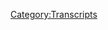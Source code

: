 {{Transcript
    | title         = [[640: January 22, 2022]]
    | caption       = [https://knowledgefight.libsyn.com/640-january-22-2022 Listen to this episode on Libsyn]
    | episodeNumber = [[640: January 22, 2022|640]]
    | length        = 01:20:15
}}

{{MessageBox
    | header     = Warning: Bot Generated Content
    | text       = This transcript was automatically generated by transcription software and likely contains many mistakes and misattributions. Please check the audio for definitive quotes, attribution, and context.
    | image      = N3yvass4myg91.webp
    | imagewidth = 50px
    | id         = warning
}}

{{TranscriptBlock
    | name      = Unknown Speaker
    | timestamp = 00:00:00.000
    | text      = N-N-N-N-N-N-Knowledge Fight
}}

{{TranscriptBlock
    | name      = Unknown Speaker
    | timestamp = 00:00:12.880
    | text      = Dan and Jordan, I am sweating
}}

{{TranscriptBlock
    | name      = Unknown Speaker
    | timestamp = 00:00:17.920
    | text      = knowledgefight.com, it's time to pray
}}

{{TranscriptBlock
    | name      = Unknown Speaker
    | timestamp = 00:00:21.039
    | text      = I have great respect for knowledgefight
}}

{{TranscriptBlock
    | name      = Unknown Speaker
    | timestamp = 00:00:23.839
    | text      = knowledgefight
}}

{{TranscriptBlock
    | name      = Unknown Speaker
    | timestamp = 00:00:24.960
    | text      = I'm sick of them posing as if they're the good guys
}}

{{TranscriptBlock
    | name      = Unknown Speaker
    | timestamp = 00:00:27.280
    | text      = saying we are the bad guys
}}

{{TranscriptBlock
    | name      = Unknown Speaker
    | timestamp = 00:00:28.800
    | text      = knowledgefight
}}

{{TranscriptBlock
    | name      = Unknown Speaker
    | timestamp = 00:00:29.920
    | text      = Dan and Jordan, knowledgefight
}}

{{TranscriptBlock
    | name      = Unknown Speaker
    | timestamp = 00:00:32.000
    | text      = N-N-N-N-Knowledge Fight
}}

{{TranscriptBlock
    | name      = Unknown Speaker
    | timestamp = 00:00:34.399
    | text      = I need, I need money
}}

{{TranscriptBlock
    | name      = Unknown Speaker
    | timestamp = 00:00:36.240
    | text      = N-N-N-N-Knowledge Fight
}}

{{TranscriptBlock
    | name      = Unknown Speaker
    | timestamp = 00:00:39.200
    | text      = Andy and Kansas, Andy and, Andy and
}}

{{TranscriptBlock
    | name      = Unknown Speaker
    | timestamp = 00:00:42.079
    | text      = Stop it, Andy and, Andy and Kansas
}}

{{TranscriptBlock
    | name      = Unknown Speaker
    | timestamp = 00:00:44.399
    | text      = N-N-N-N-Knowledge Fight
}}

{{TranscriptBlock
    | name      = Unknown Speaker
    | timestamp = 00:00:46.000
    | text      = It's time to pray
}}

{{TranscriptBlock
    | name      = Unknown Speaker
    | timestamp = 00:00:46.960
    | text      = Andy and Kansas, you're on the air, thanks for holding us
}}

{{TranscriptBlock
    | name      = Unknown Speaker
    | timestamp = 00:00:49.200
    | text      = Hello Alex, I'm a first time caller, I'm a huge fan
}}

{{TranscriptBlock
    | name      = Unknown Speaker
    | timestamp = 00:00:51.600
    | text      = I love your room
}}

{{TranscriptBlock
    | name      = Unknown Speaker
    | timestamp = 00:00:52.799
    | text      = knowledgefight
}}

{{TranscriptBlock
    | name      = Unknown Speaker
    | timestamp = 00:00:53.600
    | text      = N-N-N-N-Knowledgefight.com
}}

{{TranscriptBlock
    | name      = Unknown Speaker
    | timestamp = 00:00:56.719
    | text      = I love you
}}

{{TranscriptBlock
    | name      = Unknown Speaker
    | timestamp = 00:00:59.039
    | text      = Hey everybody, welcome back to Knowledgefight, I'm Dan
}}

{{TranscriptBlock
    | name      = Unknown Speaker
    | timestamp = 00:01:01.119
    | text      = I'm Jordan
}}

{{TranscriptBlock
    | name      = Unknown Speaker
    | timestamp = 00:01:01.600
    | text      = We're a couple dudes, like to sit around, worship at the altar of Selene
}}

{{TranscriptBlock
    | name      = Unknown Speaker
    | timestamp = 00:01:04.239
    | text      = and talk a little bit about the goings on in the life of Austin, Texas's own Alex Jones
}}

{{TranscriptBlock
    | name      = Unknown Speaker
    | timestamp = 00:01:09.280
    | text      = Oh indeed we are Dan, that was, that was a flourish, that was a delight
}}

{{TranscriptBlock
    | name      = Unknown Speaker
    | timestamp = 00:01:15.040
    | text      = In that case Dan though, I do have a question for you
}}

{{TranscriptBlock
    | name      = Unknown Speaker
    | timestamp = 00:01:17.840
    | text      = What is your bright spot sir?
}}

{{TranscriptBlock
    | name      = Unknown Speaker
    | timestamp = 00:01:19.359
    | text      = My bright spot today is that I was browsing around on the band.video website
}}

{{TranscriptBlock
    | name      = Unknown Speaker
    | timestamp = 00:01:25.680
    | text      = Sure
}}

{{TranscriptBlock
    | name      = Unknown Speaker
    | timestamp = 00:01:26.239
    | text      = Peeking around, poking, trying to find something to cover
}}

{{TranscriptBlock
    | name      = Unknown Speaker
    | timestamp = 00:01:29.359
    | text      = And we're not covering this, but this was a bright spot
}}

{{TranscriptBlock
    | name      = Unknown Speaker
    | timestamp = 00:01:32.480
    | text      = And that was that Laura Loomer was on the War Room
}}

{{TranscriptBlock
    | name      = Unknown Speaker
    | timestamp = 00:01:36.879
    | text      = She had apparently some sort of Project Veritas style video or whatever
}}

{{TranscriptBlock
    | name      = Unknown Speaker
    | timestamp = 00:01:41.519
    | text      = But Owen did not put Laura Loomer in the title of the video
}}

{{TranscriptBlock
    | name      = Unknown Speaker
    | timestamp = 00:01:47.359
    | text      = He had to refer to as a female journalist shows video of Democrats bragging about election fraud
}}

{{TranscriptBlock
    | name      = Unknown Speaker
    | timestamp = 00:01:54.239
    | text      = Female journalist
}}

{{TranscriptBlock
    | name      = Unknown Speaker
    | timestamp = 00:01:55.359
    | text      = Yeah, it's gotten to the point where even like Info Wars is at that very strange point
}}

{{TranscriptBlock
    | name      = Unknown Speaker
    | timestamp = 00:02:00.640
    | text      = where they're like, all right, you could come on Owen's show
}}

{{TranscriptBlock
    | name      = Unknown Speaker
    | timestamp = 00:02:03.120
    | text      = But you're not going in the metadata
}}

{{TranscriptBlock
    | name      = Unknown Speaker
    | timestamp = 00:02:04.640
    | text      = How is it possible that everyone is so toxic that even Info Wars thinks you're too toxic
}}

{{TranscriptBlock
    | name      = Unknown Speaker
    | timestamp = 00:02:11.039
    | text      = That's amazing
}}

{{TranscriptBlock
    | name      = Unknown Speaker
    | timestamp = 00:02:11.919
    | text      = Yeah
}}

{{TranscriptBlock
    | name      = Unknown Speaker
    | timestamp = 00:02:12.479
    | text      = That's poisonous
}}

{{TranscriptBlock
    | name      = Unknown Speaker
    | timestamp = 00:02:14.000
    | text      = If I understand that video correctly too that I skimmed over
}}

{{TranscriptBlock
    | name      = Unknown Speaker
    | timestamp = 00:02:17.840
    | text      = I think she's running for office again
}}

{{TranscriptBlock
    | name      = Unknown Speaker
    | timestamp = 00:02:20.879
    | text      = Yeah baby
}}

{{TranscriptBlock
    | name      = Unknown Speaker
    | timestamp = 00:02:21.840
    | text      = It's gonna be fun
}}

{{TranscriptBlock
    | name      = Unknown Speaker
    | timestamp = 00:02:22.800
    | text      = Fifth time's the charm
}}

{{TranscriptBlock
    | name      = Unknown Speaker
    | timestamp = 00:02:23.919
    | text      = Like I told you though, the midterm season heating up
}}

{{TranscriptBlock
    | name      = Unknown Speaker
    | timestamp = 00:02:26.479
    | text      = It is
}}

{{TranscriptBlock
    | name      = Unknown Speaker
    | timestamp = 00:02:26.800
    | text      = Like there's gonna be some of these weirdos are gonna come back out of the woodwork
}}

{{TranscriptBlock
    | name      = Unknown Speaker
    | timestamp = 00:02:31.759
    | text      = Oh, can't wait
}}

{{TranscriptBlock
    | name      = Unknown Speaker
    | timestamp = 00:02:33.039
    | text      = Anyway, what about you?
}}

{{TranscriptBlock
    | name      = Unknown Speaker
    | timestamp = 00:02:35.439
    | text      = You know, as much as I enjoy turning this into a space to harangue with tennis
}}

{{TranscriptBlock
    | name      = Unknown Speaker
    | timestamp = 00:02:43.120
    | text      = I'm going to do so
}}

{{TranscriptBlock
    | name      = Unknown Speaker
    | timestamp = 00:02:44.479
    | text      = It's fine
}}

{{TranscriptBlock
    | name      = Unknown Speaker
    | timestamp = 00:02:45.280
    | text      = I've learned to zone out
}}

{{TranscriptBlock
    | name      = Unknown Speaker
    | timestamp = 00:02:46.800
    | text      = Yeah, fair enough
}}

{{TranscriptBlock
    | name      = Unknown Speaker
    | timestamp = 00:02:47.599
    | text      = I'm not even here
}}

{{TranscriptBlock
    | name      = Unknown Speaker
    | timestamp = 00:02:48.879
    | text      = That's fine, that's fine
}}

{{TranscriptBlock
    | name      = Unknown Speaker
    | timestamp = 00:02:50.080
    | text      = I'm just gonna let you know that I'm very excited, my bright spot today
}}

{{TranscriptBlock
    | name      = Unknown Speaker
    | timestamp = 00:02:54.639
    | text      = Is that Gael Monfils is into the quarterfinals
}}

{{TranscriptBlock
    | name      = Unknown Speaker
    | timestamp = 00:02:57.439
    | text      = He's into the second week of the Australian Open
}}

{{TranscriptBlock
    | name      = Unknown Speaker
    | timestamp = 00:02:59.759
    | text      = And this is exciting because Gael Monfils is one of the most incredible tennis players
}}

{{TranscriptBlock
    | name      = Unknown Speaker
    | timestamp = 00:03:06.879
    | text      = I mean, he's just amazing
}}

{{TranscriptBlock
    | name      = Unknown Speaker
    | timestamp = 00:03:07.840
    | text      = He's a magic man
}}

{{TranscriptBlock
    | name      = Unknown Speaker
    | timestamp = 00:03:09.039
    | text      = Thrilled
}}

{{TranscriptBlock
    | name      = Unknown Speaker
    | timestamp = 00:03:09.280
    | text      = He can jump
}}

{{TranscriptBlock
    | name      = Unknown Speaker
    | timestamp = 00:03:09.919
    | text      = Thrilled to hear it
}}

{{TranscriptBlock
    | name      = Unknown Speaker
    | timestamp = 00:03:10.719
    | text      = There's even one time where he dove and then tripped
}}

{{TranscriptBlock
    | name      = Unknown Speaker
    | timestamp = 00:03:13.599
    | text      = And then hit the winner with his left hand
}}

{{TranscriptBlock
    | name      = Unknown Speaker
    | timestamp = 00:03:15.520
    | text      = He switched the tennis racket to the other side
}}

{{TranscriptBlock
    | name      = Unknown Speaker
    | timestamp = 00:03:17.599
    | text      = Dear Lord
}}

{{TranscriptBlock
    | name      = Unknown Speaker
    | timestamp = 00:03:18.319
    | text      = But he's never won a major because he had the misfortune of being born
}}

{{TranscriptBlock
    | name      = Unknown Speaker
    | timestamp = 00:03:22.800
    | text      = during the time of the three greatest tennis players who have ever lived
}}

{{TranscriptBlock
    | name      = Unknown Speaker
    | timestamp = 00:03:26.560
    | text      = Agassi, Sampras, third guy
}}

{{TranscriptBlock
    | name      = Unknown Speaker
    | timestamp = 00:03:29.840
    | text      = The end
}}

{{TranscriptBlock
    | name      = Unknown Speaker
    | timestamp = 00:03:31.840
    | text      = But
}}

{{TranscriptBlock
    | name      = Unknown Speaker
    | timestamp = 00:03:32.479
    | text      = McEnroe
}}

{{TranscriptBlock
    | name      = Unknown Speaker
    | timestamp = 00:03:33.039
    | text      = But this is his maybe best chance near the end of his career to win a major finally
}}

{{TranscriptBlock
    | name      = Unknown Speaker
    | timestamp = 00:03:38.879
    | text      = Because Djokovic wouldn't get a vaccine
}}

{{TranscriptBlock
    | name      = Unknown Speaker
    | timestamp = 00:03:41.599
    | text      = Yeah, because Djokovic is gone, Federer is gone, Zverev was just knocked out
}}

{{TranscriptBlock
    | name      = Unknown Speaker
    | timestamp = 00:03:46.879
    | text      = Where's Rafa?
}}

{{TranscriptBlock
    | name      = Unknown Speaker
    | timestamp = 00:03:48.159
    | text      = Rafa is still coming hard
}}

{{TranscriptBlock
    | name      = Unknown Speaker
    | timestamp = 00:03:49.680
    | text      = Okay
}}

{{TranscriptBlock
    | name      = Unknown Speaker
    | timestamp = 00:03:50.159
    | text      = But I mean,
}}

{{TranscriptBlock
    | name      = Unknown Speaker
    | timestamp = 00:04:02.879
    | text      = 50 years
}}

{{TranscriptBlock
    | name      = Unknown Speaker
    | timestamp = 00:04:04.080
    | text      = And it has been
}}

{{TranscriptBlock
    | name      = Unknown Speaker
    | timestamp = 00:04:05.280
    | text      = He's one of those guys who has always had the talent to do it
}}

{{TranscriptBlock
    | name      = Unknown Speaker
    | timestamp = 00:04:08.400
    | text      = Right
}}

{{TranscriptBlock
    | name      = Unknown Speaker
    | timestamp = 00:04:08.719
    | text      = You know, if he weren't born in an era without the three greatest tennis players of all time
}}

{{TranscriptBlock
    | name      = Unknown Speaker
    | timestamp = 00:04:12.960
    | text      = Sure
}}

{{TranscriptBlock
    | name      = Unknown Speaker
    | timestamp = 00:04:13.439
    | text      = Uh, he would have had two or three majors
}}

{{TranscriptBlock
    | name      = Unknown Speaker
    | timestamp = 00:04:15.120
    | text      = Well, I mean, it's the same thing with a lot of people who played basketball in the time of Jordan
}}

{{TranscriptBlock
    | name      = Unknown Speaker
    | timestamp = 00:04:18.399
    | text      = Totally
}}

{{TranscriptBlock
    | name      = Unknown Speaker
    | timestamp = 00:04:18.879
    | text      = You know, like, you're all fucked
}}

{{TranscriptBlock
    | name      = Unknown Speaker
    | timestamp = 00:04:20.560
    | text      = Yeah, it's a bummer
}}

{{TranscriptBlock
    | name      = Unknown Speaker
    | timestamp = 00:04:22.079
    | text      = You were great, but fuck off
}}

{{TranscriptBlock
    | name      = Unknown Speaker
    | timestamp = 00:04:23.680
    | text      = Yeah, you would have had championships in other times
}}

{{TranscriptBlock
    | name      = Unknown Speaker
    | timestamp = 00:04:26.720
    | text      = Yeah, totally
}}

{{TranscriptBlock
    | name      = Unknown Speaker
    | timestamp = 00:04:27.920
    | text      = Unfortunately
}}

{{TranscriptBlock
    | name      = Unknown Speaker
    | timestamp = 00:04:28.959
    | text      = Right
}}

{{TranscriptBlock
    | name      = Unknown Speaker
    | timestamp = 00:04:29.519
    | text      = Well, I mean, when you figure, like, between Federer, Nadal, and Djokovic, there are 20 majors
}}

{{TranscriptBlock
    | name      = Unknown Speaker
    | timestamp = 00:04:36.079
    | text      = 60 total majors
}}

{{TranscriptBlock
    | name      = Unknown Speaker
    | timestamp = 00:04:37.920
    | text      = That's 15 years worth of majors that are just knocked off the face of the planet
}}

{{TranscriptBlock
    | name      = Unknown Speaker
    | timestamp = 00:04:42.959
    | text      = That's nuts
}}

{{TranscriptBlock
    | name      = Unknown Speaker
    | timestamp = 00:04:43.519
    | text      = Yeah, that's crazy when you stop to think about it
}}

{{TranscriptBlock
    | name      = Unknown Speaker
    | timestamp = 00:04:45.600
    | text      = We gotta, we gotta, uh, rid this monopolistic tennis
}}

{{TranscriptBlock
    | name      = Unknown Speaker
    | timestamp = 00:04:49.120
    | text      = I mean, it's time for them to go
}}

{{TranscriptBlock
    | name      = Unknown Speaker
    | timestamp = 00:04:52.079
    | text      = Anyways, I'm excited, I hope he takes it
}}

{{TranscriptBlock
    | name      = Unknown Speaker
    | timestamp = 00:04:54.240
    | text      = It's, it's something I'm rooting for
}}

{{TranscriptBlock
    | name      = Unknown Speaker
    | timestamp = 00:04:55.759
    | text      = Hurrah
}}

{{TranscriptBlock
    | name      = Unknown Speaker
    | timestamp = 00:04:56.240
    | text      = Yeah
}}

{{TranscriptBlock
    | name      = Unknown Speaker
    | timestamp = 00:04:56.800
    | text      = So, Jordan, today we have an episode to go over, but it's a little off the beaten trail
}}

{{TranscriptBlock
    | name      = Unknown Speaker
    | timestamp = 00:05:02.160
    | text      = Not necessarily as off the trail as Project Camelot
}}

{{TranscriptBlock
    | name      = Unknown Speaker
    | timestamp = 00:05:05.279
    | text      = Sure
}}

{{TranscriptBlock
    | name      = Unknown Speaker
    | timestamp = 00:05:05.600
    | text      = Although I did watch an episode where Kerry interviewed a psychic in preparation for this
}}

{{TranscriptBlock
    | name      = Unknown Speaker
    | timestamp = 00:05:10.959
    | text      = But I just, it wasn't good enough
}}

{{TranscriptBlock
    | name      = Unknown Speaker
    | timestamp = 00:05:12.879
    | text      = It wasn't good enough?
}}

{{TranscriptBlock
    | name      = Unknown Speaker
    | timestamp = 00:05:14.160
    | text      = It wasn't weird enough, it was just like
}}

{{TranscriptBlock
    | name      = Unknown Speaker
    | timestamp = 00:05:16.160
    | text      = The psychic was just saying that everyone's dead and been replaced by clones
}}

{{TranscriptBlock
    | name      = Unknown Speaker
    | timestamp = 00:05:19.839
    | text      = Well, that's fine
}}

{{TranscriptBlock
    | name      = Unknown Speaker
    | timestamp = 00:05:21.040
    | text      = Yeah, apparently Oprah was killed in 2008, it has been a clone ever since
}}

{{TranscriptBlock
    | name      = Unknown Speaker
    | timestamp = 00:05:24.800
    | text      = It hasn't affected us
}}

{{TranscriptBlock
    | name      = Unknown Speaker
    | timestamp = 00:05:25.839
    | text      = Sometimes there are multiple clones of people running around
}}

{{TranscriptBlock
    | name      = Unknown Speaker
    | timestamp = 00:05:28.319
    | text      = That doesn't bother me
}}

{{TranscriptBlock
    | name      = Unknown Speaker
    | timestamp = 00:05:29.360
    | text      = Yeah, I was just like, okay, this isn't psychic as much as it is just QAnon shit
}}

{{TranscriptBlock
    | name      = Unknown Speaker
    | timestamp = 00:05:33.199
    | text      = Yeah, yeah, yeah
}}

{{TranscriptBlock
    | name      = Unknown Speaker
    | timestamp = 00:05:34.560
    | text      = And so, what we got going on is that, at the end of last week,
}}

{{TranscriptBlock
    | name      = Unknown Speaker
    | timestamp = 00:05:38.480
    | text      = Alex had a bit of a family court day on Thursday
}}

{{TranscriptBlock
    | name      = Unknown Speaker
    | timestamp = 00:05:43.680
    | text      = And then Friday you'd expect you would come into the show with a head of steam
}}

{{TranscriptBlock
    | name      = Unknown Speaker
    | timestamp = 00:05:47.439
    | text      = I was pretty excited for the possibility of that
}}

{{TranscriptBlock
    | name      = Unknown Speaker
    | timestamp = 00:05:50.000
    | text      = Doesn't come in on Friday
}}

{{TranscriptBlock
    | name      = Unknown Speaker
    | timestamp = 00:05:51.279
    | text      = Of course
}}

{{TranscriptBlock
    | name      = Unknown Speaker
    | timestamp = 00:05:51.680
    | text      = Oh, and Troyer comes in and does his show
}}

{{TranscriptBlock
    | name      = Unknown Speaker
    | timestamp = 00:05:55.199
    | text      = Naturally
}}

{{TranscriptBlock
    | name      = Unknown Speaker
    | timestamp = 00:05:55.839
    | text      = So, I was like, well, we have no current stuff
}}

{{TranscriptBlock
    | name      = Unknown Speaker
    | timestamp = 00:05:59.920
    | text      = And then on Saturday, Alex dropped a little gem right into our little plates
}}

{{TranscriptBlock
    | name      = Unknown Speaker
    | timestamp = 00:06:04.560
    | text      = Okay
}}

{{TranscriptBlock
    | name      = Unknown Speaker
    | timestamp = 00:06:04.879
    | text      = Okay, and that is an emergency Saturday broadcast
}}

{{TranscriptBlock
    | name      = Unknown Speaker
    | timestamp = 00:06:08.800
    | text      = Sure, it's an emergency
}}

{{TranscriptBlock
    | name      = Unknown Speaker
    | timestamp = 00:06:10.480
    | text      = Right, and so we'll take a look at that and see why there was an emergency,
}}

{{TranscriptBlock
    | name      = Unknown Speaker
    | timestamp = 00:06:14.720
    | text      = why he needed to record this
}}

{{TranscriptBlock
    | name      = Unknown Speaker
    | timestamp = 00:06:17.199
    | text      = But before we do, let's take a little moment to say hello to some new wonks
}}

{{TranscriptBlock
    | name      = Unknown Speaker
    | timestamp = 00:06:20.879
    | text      = That's a great idea
}}

{{TranscriptBlock
    | name      = Unknown Speaker
    | timestamp = 00:06:22.000
    | text      = So first, Ziggy Stardad, thank you so much, you are now a policy wonk
}}

{{TranscriptBlock
    | name      = Unknown Speaker
    | timestamp = 00:06:25.759
    | text      = I'm a policy wonk
}}

{{TranscriptBlock
    | name      = Unknown Speaker
    | timestamp = 00:06:26.639
    | text      = Thank you very much
}}

{{TranscriptBlock
    | name      = Unknown Speaker
    | timestamp = 00:06:27.360
    | text      = Thank you, next, Sarah W, thank you so much, you are now a policy wonk
}}

{{TranscriptBlock
    | name      = Unknown Speaker
    | timestamp = 00:06:30.720
    | text      = I'm a policy wonk
}}

{{TranscriptBlock
    | name      = Unknown Speaker
    | timestamp = 00:06:31.759
    | text      = Thank you, Sarah
}}

{{TranscriptBlock
    | name      = Unknown Speaker
    | timestamp = 00:06:33.040
    | text      = Thank you, next, your uncle Matt and Sleepy Margaret, thank you so much, you are now a policy wonk
}}

{{TranscriptBlock
    | name      = Unknown Speaker
    | timestamp = 00:06:37.839
    | text      = I'm a policy wonk
}}

{{TranscriptBlock
    | name      = Unknown Speaker
    | timestamp = 00:06:38.879
    | text      = Thank you very much, your uncle Matt and Sleepy Margaret
}}

{{TranscriptBlock
    | name      = Unknown Speaker
    | timestamp = 00:06:41.120
    | text      = Next, Carrie and Marshall, thank you so much, you are now a policy wonk
}}

{{TranscriptBlock
    | name      = Unknown Speaker
    | timestamp = 00:06:45.040
    | text      = I'm a policy wonk
}}

{{TranscriptBlock
    | name      = Unknown Speaker
    | timestamp = 00:06:46.000
    | text      = Thank you very much
}}

{{TranscriptBlock
    | name      = Unknown Speaker
    | timestamp = 00:06:47.279
    | text      = Thank you
}}

{{TranscriptBlock
    | name      = Unknown Speaker
    | timestamp = 00:06:48.079
    | text      = Next, Samantha P from Algonquin, Illinois, thank you so much, you are now a policy wonk
}}

{{TranscriptBlock
    | name      = Unknown Speaker
    | timestamp = 00:06:52.879
    | text      = I'm a policy wonk
}}

{{TranscriptBlock
    | name      = Unknown Speaker
    | timestamp = 00:06:53.839
    | text      = Thanks, Samantha
}}

{{TranscriptBlock
    | name      = Unknown Speaker
    | timestamp = 00:06:54.879
    | text      = And this one, this one I feel bad about
}}

{{TranscriptBlock
    | name      = Unknown Speaker
    | timestamp = 00:06:56.800
    | text      = Uh-oh
}}

{{TranscriptBlock
    | name      = Unknown Speaker
    | timestamp = 00:06:57.199
    | text      = We may or may not have given this shout out at the time, but it was quite a while ago
}}

{{TranscriptBlock
    | name      = Unknown Speaker
    | timestamp = 00:07:01.360
    | text      = Okay
}}

{{TranscriptBlock
    | name      = Unknown Speaker
    | timestamp = 00:07:01.759
    | text      = And it turns out that maybe if we didn't, we should have been more punctual about this because
}}

{{TranscriptBlock
    | name      = Unknown Speaker
    | timestamp = 00:07:08.399
    | text      = Happy birthday, Nikki
}}

{{TranscriptBlock
    | name      = Unknown Speaker
    | timestamp = 00:07:09.759
    | text      = I'm a policy wonk
}}

{{TranscriptBlock
    | name      = Unknown Speaker
    | timestamp = 00:07:10.800
    | text      = You're not a policy wonk
}}

{{TranscriptBlock
    | name      = Unknown Speaker
    | timestamp = 00:07:12.480
    | text      = Happy birthday
}}

{{TranscriptBlock
    | name      = Unknown Speaker
    | timestamp = 00:07:13.439
    | text      = In honor of us possibly being late, here you go
}}

{{TranscriptBlock
    | name      = Unknown Speaker
    | timestamp = 00:07:16.399
    | text      = Okay
}}

{{TranscriptBlock
    | name      = Unknown Speaker
    | timestamp = 00:07:16.959
    | text      = Being born is a condition that leads to death
}}

{{TranscriptBlock
    | name      = Unknown Speaker
    | timestamp = 00:07:21.439
    | text      = You can say that life is a disease that ends in death
}}

{{TranscriptBlock
    | name      = Unknown Speaker
    | timestamp = 00:07:24.480
    | text      = That's heavy
}}

{{TranscriptBlock
    | name      = Unknown Speaker
    | timestamp = 00:07:26.240
    | text      = So, Jordan, today
}}

{{TranscriptBlock
    | name      = Unknown Speaker
    | timestamp = 00:07:27.519
    | text      = Yes, Dan
}}

{{TranscriptBlock
    | name      = Unknown Speaker
    | timestamp = 00:07:28.079
    | text      = January 22nd, Saturday's date
}}

{{TranscriptBlock
    | name      = Unknown Speaker
    | timestamp = 00:07:32.399
    | text      = Date
}}

{{TranscriptBlock
    | name      = Unknown Speaker
    | timestamp = 00:07:34.800
    | text      = Look, I have got a, I've been struggling this weekend with like, I slept on my neck wrong
}}

{{TranscriptBlock
    | name      = Unknown Speaker
    | timestamp = 00:07:40.160
    | text      = Right
}}

{{TranscriptBlock
    | name      = Unknown Speaker
    | timestamp = 00:07:40.399
    | text      = It's been throwing everything off, like it's hard to sleep
}}

{{TranscriptBlock
    | name      = Unknown Speaker
    | timestamp = 00:07:43.839
    | text      = Yep
}}

{{TranscriptBlock
    | name      = Unknown Speaker
    | timestamp = 00:07:44.160
    | text      = It hurts to stand up
}}

{{TranscriptBlock
    | name      = Unknown Speaker
    | timestamp = 00:07:45.680
    | text      = It's the worst
}}

{{TranscriptBlock
    | name      = Unknown Speaker
    | timestamp = 00:07:46.720
    | text      = Not to be standing, but to, the act of standing up
}}

{{TranscriptBlock
    | name      = Unknown Speaker
    | timestamp = 00:07:49.439
    | text      = Yeah, yeah, yeah
}}

{{TranscriptBlock
    | name      = Unknown Speaker
    | timestamp = 00:07:50.399
    | text      = It's just, it's miserable, so if I'm a little wee wee
}}

{{TranscriptBlock
    | name      = Unknown Speaker
    | timestamp = 00:07:53.279
    | text      = Oh no, I've got football injuries to my back that have bothered me for 15 years
}}

{{TranscriptBlock
    | name      = Unknown Speaker
    | timestamp = 00:07:59.519
    | text      = So yeah, I'm with you
}}

{{TranscriptBlock
    | name      = Unknown Speaker
    | timestamp = 00:08:00.560
    | text      = I wish this had bothered me for 15 years, I'm gonna be used to it
}}

{{TranscriptBlock
    | name      = Unknown Speaker
    | timestamp = 00:08:03.680
    | text      = I wish, I wish I had ongoing chronic pain
}}

{{TranscriptBlock
    | name      = Unknown Speaker
    | timestamp = 00:08:08.720
    | text      = No, no, I'm not sincere, I apologize if I've offended anybody with chronic pain
}}

{{TranscriptBlock
    | name      = Unknown Speaker
    | timestamp = 00:08:14.000
    | text      = So we start off here, Alex has some big news
}}

{{TranscriptBlock
    | name      = Unknown Speaker
    | timestamp = 00:08:19.120
    | text      = It's not real though
}}

{{TranscriptBlock
    | name      = Unknown Speaker
    | timestamp = 00:08:20.079
    | text      = Oh
}}

{{TranscriptBlock
    | name      = Unknown Speaker
    | timestamp = 00:08:20.720
    | text      = It's Saturday, January 22nd, 2022
}}

{{TranscriptBlock
    | name      = Unknown Speaker
    | timestamp = 00:08:25.199
    | text      = And we have got an incredible news alert for you today
}}

{{TranscriptBlock
    | name      = Unknown Speaker
    | timestamp = 00:08:30.959
    | text      = Three huge stories
}}

{{TranscriptBlock
    | name      = Unknown Speaker
    | timestamp = 00:08:35.600
    | text      = First off, it's now official
}}

{{TranscriptBlock
    | name      = Unknown Speaker
    | timestamp = 00:08:38.559
    | text      = All over the world
}}

{{TranscriptBlock
    | name      = Unknown Speaker
    | timestamp = 00:08:40.720
    | text      = Whether you are in Europe or Canada or the United States or the UK
}}

{{TranscriptBlock
    | name      = Unknown Speaker
    | timestamp = 00:08:45.039
    | text      = All four of the places in the world
}}

{{TranscriptBlock
    | name      = Unknown Speaker
    | timestamp = 00:08:46.720
    | text      = Are announcing an end to the mask and the checkpoints and the vaccine passport systems
}}

{{TranscriptBlock
    | name      = Unknown Speaker
    | timestamp = 00:08:54.399
    | text      = On your phones and moves for forced inoculation
}}

{{TranscriptBlock
    | name      = Unknown Speaker
    | timestamp = 00:08:59.600
    | text      = Just a week ago they were saying they have to start forced inoculations
}}

{{TranscriptBlock
    | name      = Unknown Speaker
    | timestamp = 00:09:03.679
    | text      = In Europe door to door on February 1st
}}

{{TranscriptBlock
    | name      = Unknown Speaker
    | timestamp = 00:09:07.200
    | text      = But suddenly all these different government institutions
}}

{{TranscriptBlock
    | name      = Unknown Speaker
    | timestamp = 00:09:11.919
    | text      = All the different medical systems
}}

{{TranscriptBlock
    | name      = Unknown Speaker
    | timestamp = 00:09:13.919
    | text      = The CDC here in the United States, the National Health Service in the UK
}}

{{TranscriptBlock
    | name      = Unknown Speaker
    | timestamp = 00:09:19.039
    | text      = They all came out simultaneously from Ireland to the United States
}}

{{TranscriptBlock
    | name      = Unknown Speaker
    | timestamp = 00:09:24.879
    | text      = And said, you know what, we're just ending all of the restrictions
}}

{{TranscriptBlock
    | name      = Unknown Speaker
    | timestamp = 00:09:29.200
    | text      = That is an amazing way for Alex to start this show
}}

{{TranscriptBlock
    | name      = Unknown Speaker
    | timestamp = 00:09:31.840
    | text      = And that would be a massive news alert
}}

{{TranscriptBlock
    | name      = Unknown Speaker
    | timestamp = 00:09:34.159
    | text      = Huge news
}}

{{TranscriptBlock
    | name      = Unknown Speaker
    | timestamp = 00:09:35.200
    | text      = And if you pay attention to the way he operates with his narratives
}}

{{TranscriptBlock
    | name      = Unknown Speaker
    | timestamp = 00:09:38.720
    | text      = This I think is a huge indication that he's looking for an off-ramp from the COVID hysteria
}}

{{TranscriptBlock
    | name      = Unknown Speaker
    | timestamp = 00:09:43.600
    | text      = And all those associated storylines that have dominated the show for the last two years
}}

{{TranscriptBlock
    | name      = Unknown Speaker
    | timestamp = 00:09:47.679
    | text      = I'm going to attempt to lay out the picture of what I mean by this
}}

{{TranscriptBlock
    | name      = Unknown Speaker
    | timestamp = 00:09:50.480
    | text      = And I'm going to start by addressing the reality and falsity of the news that Alex is covering
}}

{{TranscriptBlock
    | name      = Unknown Speaker
    | timestamp = 00:09:55.200
    | text      = Mostly this has to do with Boris Johnson announcing that England had reached a peak
}}

{{TranscriptBlock
    | name      = Unknown Speaker
    | timestamp = 00:09:59.440
    | text      = In terms of Omicron
}}

{{TranscriptBlock
    | name      = Unknown Speaker
    | timestamp = 00:10:00.639
    | text      = And that COVID-related restrictions were going to be eased this coming Monday
}}

{{TranscriptBlock
    | name      = Unknown Speaker
    | timestamp = 00:10:04.799
    | text      = Granted, according to CBS, quote, the restrictions being lifted on Monday in England
}}

{{TranscriptBlock
    | name      = Unknown Speaker
    | timestamp = 00:10:08.879
    | text      = Were some of the least stringent imposed across Europe to counter the Omicron wave
}}

{{TranscriptBlock
    | name      = Unknown Speaker
    | timestamp = 00:10:13.039
    | text      = But even so, this is one of the countries that Alex thinks is the most important in the world
}}

{{TranscriptBlock
    | name      = Unknown Speaker
    | timestamp = 00:10:16.559
    | text      = So this is a major shift
}}

{{TranscriptBlock
    | name      = Unknown Speaker
    | timestamp = 00:10:17.919
    | text      = Right
}}

{{TranscriptBlock
    | name      = Unknown Speaker
    | timestamp = 00:10:18.320
    | text      = And worth discussing
}}

{{TranscriptBlock
    | name      = Unknown Speaker
    | timestamp = 00:10:19.679
    | text      = Right
}}

{{TranscriptBlock
    | name      = Unknown Speaker
    | timestamp = 00:10:20.000
    | text      = Boris Johnson says, please stop paying attention to that whole party thing that I had
}}

{{TranscriptBlock
    | name      = Unknown Speaker
    | timestamp = 00:10:23.679
    | text      = That everybody is just not stopping paying attention to
}}

{{TranscriptBlock
    | name      = Unknown Speaker
    | timestamp = 00:10:26.559
    | text      = We're going to get to that
}}

{{TranscriptBlock
    | name      = Unknown Speaker
    | timestamp = 00:10:27.279
    | text      = Yeah
}}

{{TranscriptBlock
    | name      = Unknown Speaker
    | timestamp = 00:10:27.759
    | text      = So Alex is reporting this as the NHS giving this advice
}}

{{TranscriptBlock
    | name      = Unknown Speaker
    | timestamp = 00:10:31.360
    | text      = And there's a lot of messiness surrounding that
}}

{{TranscriptBlock
    | name      = Unknown Speaker
    | timestamp = 00:10:34.000
    | text      = Matthew Taylor, the CEO of the NHS Confederation
}}

{{TranscriptBlock
    | name      = Unknown Speaker
    | timestamp = 00:10:37.120
    | text      = The organization that represents the healthcare entities that provide services for the NHS
}}

{{TranscriptBlock
    | name      = Unknown Speaker
    | timestamp = 00:10:41.279
    | text      = Said, quote, the NHS is under significant pressure
}}

{{TranscriptBlock
    | name      = Unknown Speaker
    | timestamp = 00:10:44.480
    | text      = Even with restrictions and many people going further to protect themselves and others
}}

{{TranscriptBlock
    | name      = Unknown Speaker
    | timestamp = 00:10:48.000
    | text      = The number in hospital with COVID is high
}}

{{TranscriptBlock
    | name      = Unknown Speaker
    | timestamp = 00:10:50.320
    | text      = And the numbers are only going down very slowly
}}

{{TranscriptBlock
    | name      = Unknown Speaker
    | timestamp = 00:10:53.279
    | text      = High numbers of COVID patients and staff off sick has the inevitable effect
}}

{{TranscriptBlock
    | name      = Unknown Speaker
    | timestamp = 00:10:57.440
    | text      = On the work the health service can do
}}

{{TranscriptBlock
    | name      = Unknown Speaker
    | timestamp = 00:11:00.559
    | text      = Including the urgent task of making inroads into the treatment backlog
}}

{{TranscriptBlock
    | name      = Unknown Speaker
    | timestamp = 00:11:04.240
    | text      = And getting back to key performance targets
}}

{{TranscriptBlock
    | name      = Unknown Speaker
    | timestamp = 00:11:07.519
    | text      = In addition, Taylor encouraged people to continue wearing masks, getting tested regularly
}}

{{TranscriptBlock
    | name      = Unknown Speaker
    | timestamp = 00:11:11.279
    | text      = And taking sensible precautions
}}

{{TranscriptBlock
    | name      = Unknown Speaker
    | timestamp = 00:11:13.279
    | text      = In addition, the British Medical Association was quoted by The Guardian
}}

{{TranscriptBlock
    | name      = Unknown Speaker
    | timestamp = 00:11:16.720
    | text      = As saying this decision was, quote, not guided by the data
}}

{{TranscriptBlock
    | name      = Unknown Speaker
    | timestamp = 00:11:20.559
    | text      = Also, Susan Hopkins, the Chief Medical Advisor to the UK Health Security Agency, quote
}}

{{TranscriptBlock
    | name      = Unknown Speaker
    | timestamp = 00:11:25.519
    | text      = Urged the public to take our personal behavior seriously
}}

{{TranscriptBlock
    | name      = Unknown Speaker
    | timestamp = 00:11:28.320
    | text      = And use face coverings when in crowded places among strangers
}}

{{TranscriptBlock
    | name      = Unknown Speaker
    | timestamp = 00:11:32.480
    | text      = There are many, many cautious voices in the UK medical community
}}

{{TranscriptBlock
    | name      = Unknown Speaker
    | timestamp = 00:11:36.159
    | text      = And there are also many commentators who, like yourself, are pretty convinced
}}

{{TranscriptBlock
    | name      = Unknown Speaker
    | timestamp = 00:11:40.000
    | text      = That Boris Johnson's move is a calculated political one
}}

{{TranscriptBlock
    | name      = Unknown Speaker
    | timestamp = 00:11:42.960
    | text      = Which is designed to save his position while putting the public at risk
}}

{{TranscriptBlock
    | name      = Unknown Speaker
    | timestamp = 00:11:46.000
    | text      = No, no, no, no
}}

{{TranscriptBlock
    | name      = Unknown Speaker
    | timestamp = 00:11:47.279
    | text      = Okay, so you're just telling me that for the past week
}}

{{TranscriptBlock
    | name      = Unknown Speaker
    | timestamp = 00:11:49.919
    | text      = People within his own party have been calling for him to resign
}}

{{TranscriptBlock
    | name      = Unknown Speaker
    | timestamp = 00:11:53.039
    | text      = And then suddenly and conveniently he does the thing that other people might want
}}

{{TranscriptBlock
    | name      = Unknown Speaker
    | timestamp = 00:11:57.440
    | text      = That could cause a lot of controversy taking eyes away from that story
}}

{{TranscriptBlock
    | name      = Unknown Speaker
    | timestamp = 00:12:02.240
    | text      = Yeah, the Conservative parties in the UK wanted these restrictions lifted
}}

{{TranscriptBlock
    | name      = Unknown Speaker
    | timestamp = 00:12:09.279
    | text      = And he's giving that concession because they have been calling for him to resign
}}

{{TranscriptBlock
    | name      = Unknown Speaker
    | timestamp = 00:12:13.440
    | text      = Either you can resign or you can lift these things
}}

{{TranscriptBlock
    | name      = Unknown Speaker
    | timestamp = 00:12:15.600
    | text      = And guess what?
}}

{{TranscriptBlock
    | name      = Unknown Speaker
    | timestamp = 00:12:17.039
    | text      = Shit was looking really bad for him
}}

{{TranscriptBlock
    | name      = Unknown Speaker
    | timestamp = 00:12:19.200
    | text      = Like the Conservative MP Christian Wakeford had defected to labor
}}

{{TranscriptBlock
    | name      = Unknown Speaker
    | timestamp = 00:12:23.279
    | text      = And David Davis, a former Brexit guy, essentially equated Johnson to Neville Chamberlain
}}

{{TranscriptBlock
    | name      = Unknown Speaker
    | timestamp = 00:12:29.919
    | text      = Ooh
}}

{{TranscriptBlock
    | name      = Unknown Speaker
    | timestamp = 00:12:30.159
    | text      = It's not good
}}

{{TranscriptBlock
    | name      = Unknown Speaker
    | timestamp = 00:12:33.440
    | text      = Wait, appeasing the virus or the Conservatives?
}}

{{TranscriptBlock
    | name      = Unknown Speaker
    | timestamp = 00:12:36.559
    | text      = I'll take your pick
}}

{{TranscriptBlock
    | name      = Unknown Speaker
    | timestamp = 00:12:37.360
    | text      = Okay, fair enough
}}

{{TranscriptBlock
    | name      = Unknown Speaker
    | timestamp = 00:12:38.080
    | text      = The Daily Telegraph reported that quote,
}}

{{TranscriptBlock
    | name      = Unknown Speaker
    | timestamp = 00:12:40.000
    | text      = 11 lawmakers submitted letters of no confidence in Johnson
}}

{{TranscriptBlock
    | name      = Unknown Speaker
    | timestamp = 00:12:44.320
    | text      = 54 letters are required to trigger a leadership challenge
}}

{{TranscriptBlock
    | name      = Unknown Speaker
    | timestamp = 00:12:47.120
    | text      = But there might have been more that were submitted that weren't made public
}}

{{TranscriptBlock
    | name      = Unknown Speaker
    | timestamp = 00:12:49.759
    | text      = Like he was in the soup, as Woodhouse might say
}}

{{TranscriptBlock
    | name      = Unknown Speaker
    | timestamp = 00:12:53.840
    | text      = Listen, there's nothing quite like the thick of it
}}

{{TranscriptBlock
    | name      = Unknown Speaker
    | timestamp = 00:12:56.399
    | text      = To really make you appreciate the British political system
}}

{{TranscriptBlock
    | name      = Unknown Speaker
    | timestamp = 00:12:59.519
    | text      = It's beautiful
}}

{{TranscriptBlock
    | name      = Unknown Speaker
    | timestamp = 00:13:00.399
    | text      = The reason that the move of lifting COVID restrictions
}}

{{TranscriptBlock
    | name      = Unknown Speaker
    | timestamp = 00:13:03.120
    | text      = Is kind of the move that Johnson needed to make to win his party back
}}

{{TranscriptBlock
    | name      = Unknown Speaker
    | timestamp = 00:13:05.840
    | text      = Was because, like you said, he was in trouble because he had BYOB parties
}}

{{TranscriptBlock
    | name      = Unknown Speaker
    | timestamp = 00:13:11.840
    | text      = At 10 Downing and at his own house
}}

{{TranscriptBlock
    | name      = Unknown Speaker
    | timestamp = 00:13:13.840
    | text      = You know, you just look at these people and they were like,
}}

{{TranscriptBlock
    | name      = Unknown Speaker
    | timestamp = 00:13:17.519
    | text      = You know, I think the French aristocracy were right on
}}

{{TranscriptBlock
    | name      = Unknown Speaker
    | timestamp = 00:13:20.159
    | text      = And I don't think anything negative ever happened to them
}}

{{TranscriptBlock
    | name      = Unknown Speaker
    | timestamp = 00:13:22.320
    | text      = So let's just do the same shit
}}

{{TranscriptBlock
    | name      = Unknown Speaker
    | timestamp = 00:13:23.919
    | text      = As an op-ed in The Guardian points out,
}}

{{TranscriptBlock
    | name      = Unknown Speaker
    | timestamp = 00:13:26.000
    | text      = It's fairly safe to say that this is a decision that's based on politics, not science
}}

{{TranscriptBlock
    | name      = Unknown Speaker
    | timestamp = 00:13:29.919
    | text      = Because Scotland, Wales, and Northern Ireland are all keeping many of the restrictions in place
}}

{{TranscriptBlock
    | name      = Unknown Speaker
    | timestamp = 00:13:34.559
    | text      = Like requiring masks in public transit and in retail settings
}}

{{TranscriptBlock
    | name      = Unknown Speaker
    | timestamp = 00:13:38.639
    | text      = A similar dynamic is in effect in Ireland
}}

{{TranscriptBlock
    | name      = Unknown Speaker
    | timestamp = 00:13:40.879
    | text      = Where many settings are no longer requiring masks
}}

{{TranscriptBlock
    | name      = Unknown Speaker
    | timestamp = 00:13:43.200
    | text      = But a mandate will still exist on public transit and in retail settings
}}

{{TranscriptBlock
    | name      = Unknown Speaker
    | timestamp = 00:13:47.039
    | text      = They're going to ease their restrictions in the hospitality sector
}}

{{TranscriptBlock
    | name      = Unknown Speaker
    | timestamp = 00:13:49.759
    | text      = And pubs are going to be allowed to be open past 9pm again
}}

{{TranscriptBlock
    | name      = Unknown Speaker
    | timestamp = 00:13:52.960
    | text      = So there are some moves that they're making
}}

{{TranscriptBlock
    | name      = Unknown Speaker
    | timestamp = 00:13:55.039
    | text      = But also some restrictions that are staying in place
}}

{{TranscriptBlock
    | name      = Unknown Speaker
    | timestamp = 00:13:57.679
    | text      = Right
}}

{{TranscriptBlock
    | name      = Unknown Speaker
    | timestamp = 00:13:58.879
    | text      = Here in the United States, the Supreme Court ruled that Biden's vaccine or test mandate for businesses wasn't going to stand
}}

{{TranscriptBlock
    | name      = Unknown Speaker
    | timestamp = 00:14:04.559
    | text      = But that it was still appropriate in healthcare settings
}}

{{TranscriptBlock
    | name      = Unknown Speaker
    | timestamp = 00:14:07.200
    | text      = In terms of what restrictions exist, the CDC doesn't really set any of that
}}

{{TranscriptBlock
    | name      = Unknown Speaker
    | timestamp = 00:14:11.360
    | text      = They give recommendations and then the actual decisions are mostly a state-by-state thing
}}

{{TranscriptBlock
    | name      = Unknown Speaker
    | timestamp = 00:14:15.919
    | text      = And various states are taking wildly different approaches
}}

{{TranscriptBlock
    | name      = Unknown Speaker
    | timestamp = 00:14:18.480
    | text      = So I have no idea how to even address Alex's claim
}}

{{TranscriptBlock
    | name      = Unknown Speaker
    | timestamp = 00:14:21.200
    | text      = So the United States dropped a blanket
}}

{{TranscriptBlock
    | name      = Unknown Speaker
    | timestamp = 00:14:22.960
    | text      = I mean, in unison is the craziest two words I've heard anyone say about any politics, period
}}

{{TranscriptBlock
    | name      = Unknown Speaker
    | timestamp = 00:14:29.919
    | text      = Yeah
}}

{{TranscriptBlock
    | name      = Unknown Speaker
    | timestamp = 00:14:30.559
    | text      = So as of January 20th, the CDC's website still recommends everyone over two years old should wear masks
}}

{{TranscriptBlock
    | name      = Unknown Speaker
    | timestamp = 00:14:36.080
    | text      = That people should get vaccinated and maintain distance when possible
}}

{{TranscriptBlock
    | name      = Unknown Speaker
    | timestamp = 00:14:40.480
    | text      = The same state-by-state dynamic is also true in Canada
}}

{{TranscriptBlock
    | name      = Unknown Speaker
    | timestamp = 00:14:44.399
    | text      = They have national rules
}}

{{TranscriptBlock
    | name      = Unknown Speaker
    | timestamp = 00:14:45.679
    | text      = For example, non-citizens who aren't vaccinated are only able to enter the country under certain circumstances
}}

{{TranscriptBlock
    | name      = Unknown Speaker
    | timestamp = 00:14:50.879
    | text      = That's a national restriction
}}

{{TranscriptBlock
    | name      = Unknown Speaker
    | timestamp = 00:14:52.639
    | text      = Yeah
}}

{{TranscriptBlock
    | name      = Unknown Speaker
    | timestamp = 00:14:53.120
    | text      = As for the various provinces, a lot of them are actually extending COVID precautionary rules
}}

{{TranscriptBlock
    | name      = Unknown Speaker
    | timestamp = 00:14:58.559
    | text      = For instance, on January 17th, British Columbia's Health Ministry announced that they would extend the COVID order
}}

{{TranscriptBlock
    | name      = Unknown Speaker
    | timestamp = 00:15:03.679
    | text      = Quote, that will keep gyms and fitness centres closed and limit gatherings at events and restaurants
}}

{{TranscriptBlock
    | name      = Unknown Speaker
    | timestamp = 00:15:09.919
    | text      = Masks are still required in almost all public settings
}}

{{TranscriptBlock
    | name      = Unknown Speaker
    | timestamp = 00:15:12.960
    | text      = Meanwhile, Ontario is easing restrictions gradually
}}

{{TranscriptBlock
    | name      = Unknown Speaker
    | timestamp = 00:15:15.840
    | text      = With businesses like restaurants and theatres being able to open at 50% capacity beginning January 31st
}}

{{TranscriptBlock
    | name      = Unknown Speaker
    | timestamp = 00:15:21.679
    | text      = Then gradually heading back to normal over a matter of months
}}

{{TranscriptBlock
    | name      = Unknown Speaker
    | timestamp = 00:15:24.879
    | text      = At the same time, Quebec has decided to not lift any restrictions
}}

{{TranscriptBlock
    | name      = Unknown Speaker
    | timestamp = 00:15:28.799
    | text      = The point here is that different places make different decisions
}}

{{TranscriptBlock
    | name      = Unknown Speaker
    | timestamp = 00:15:31.360
    | text      = Yeah
}}

{{TranscriptBlock
    | name      = Unknown Speaker
    | timestamp = 00:15:31.919
    | text      = Yeah
}}

{{TranscriptBlock
    | name      = Unknown Speaker
    | timestamp = 00:15:32.720
    | text      = Alex has singled in on the news from England and decided to characterise the entire world
}}

{{TranscriptBlock
    | name      = Unknown Speaker
    | timestamp = 00:15:36.559
    | text      = Based on the probably very foolish and self-preservation based decision made by Boris Johnson
}}

{{TranscriptBlock
    | name      = Unknown Speaker
    | timestamp = 00:15:42.399
    | text      = There's a good chance that will play to his audience so he's safe there but it's dumb
}}

{{TranscriptBlock
    | name      = Unknown Speaker
    | timestamp = 00:15:47.279
    | text      = Yeah
}}

{{TranscriptBlock
    | name      = Unknown Speaker
    | timestamp = 00:15:47.679
    | text      = Putting aside the real world for a second, it's critical to understand the move that Alex is making with his narrative
}}

{{TranscriptBlock
    | name      = Unknown Speaker
    | timestamp = 00:15:52.799
    | text      = And how he's able to pull it off
}}

{{TranscriptBlock
    | name      = Unknown Speaker
    | timestamp = 00:15:54.960
    | text      = Alex has built up the image of completely draconian COVID tyranny
}}

{{TranscriptBlock
    | name      = Unknown Speaker
    | timestamp = 00:15:59.039
    | text      = Not only as something that's coming but something that's already here
}}

{{TranscriptBlock
    | name      = Unknown Speaker
    | timestamp = 00:16:02.240
    | text      = The checkpoints, the door-to-door forced vaccinations, it's all happening
}}

{{TranscriptBlock
    | name      = Unknown Speaker
    | timestamp = 00:16:06.399
    | text      = This was very sensationalised as a version of the world
}}

{{TranscriptBlock
    | name      = Unknown Speaker
    | timestamp = 00:16:09.360
    | text      = And engaging with reality this way serves two important functions for Alex
}}

{{TranscriptBlock
    | name      = Unknown Speaker
    | timestamp = 00:16:13.759
    | text      = First, it keeps his audience in a state of almost hypnotic and impotent fear where the only solution available is to support Alex so he can save you
}}

{{TranscriptBlock
    | name      = Unknown Speaker
    | timestamp = 00:16:21.919
    | text      = Secondly, he knows that none of these things were ever gonna actually happen
}}

{{TranscriptBlock
    | name      = Unknown Speaker
    | timestamp = 00:16:25.919
    | text      = There weren't gonna be door-to-door forced vaccinations
}}

{{TranscriptBlock
    | name      = Unknown Speaker
    | timestamp = 00:16:28.720
    | text      = So it really serves as a perfect horror scenario that he'll eventually get to take credit for stopping
}}

{{TranscriptBlock
    | name      = Unknown Speaker
    | timestamp = 00:16:34.159
    | text      = Are you saying that he didn't really believe there would be Daleks with guns going from door-to-door?
}}

{{TranscriptBlock
    | name      = Unknown Speaker
    | timestamp = 00:16:39.039
    | text      = He might have believed that one
}}

{{TranscriptBlock
    | name      = Unknown Speaker
    | timestamp = 00:16:40.080
    | text      = Okay well that one sounds great though
}}

{{TranscriptBlock
    | name      = Unknown Speaker
    | timestamp = 00:16:42.000
    | text      = I'm still in support of that one
}}

{{TranscriptBlock
    | name      = Unknown Speaker
    | timestamp = 00:16:44.159
    | text      = Sure
}}

{{TranscriptBlock
    | name      = Unknown Speaker
    | timestamp = 00:16:44.799
    | text      = You get the first hints of this from this claim at the end of the clip
}}

{{TranscriptBlock
    | name      = Unknown Speaker
    | timestamp = 00:16:48.960
    | text      = Where Alex is saying that all of these countries mysteriously simultaneously made these announcements
}}

{{TranscriptBlock
    | name      = Unknown Speaker
    | timestamp = 00:16:53.759
    | text      = Which is obviously meant to imply that they were acting in concert in reaction to something
}}

{{TranscriptBlock
    | name      = Unknown Speaker
    | timestamp = 00:16:58.159
    | text      = Which is going to be claimed to be the mass awakening that Alex has helped happen, of course
}}

{{TranscriptBlock
    | name      = Unknown Speaker
    | timestamp = 00:17:02.080
    | text      = But if you look at the actual state of things and the actions of the various countries that he's referencing
}}

{{TranscriptBlock
    | name      = Unknown Speaker
    | timestamp = 00:17:06.640
    | text      = What he's saying isn't real at all
}}

{{TranscriptBlock
    | name      = Unknown Speaker
    | timestamp = 00:17:08.640
    | text      = It dangles by the thread of Boris Johnson's decision who until very recently Alex has been calling a globalist traitor
}}

{{TranscriptBlock
    | name      = Unknown Speaker
    | timestamp = 00:17:14.720
    | text      = Who pretended to be a patriot in order to get elected then turned on the people
}}

{{TranscriptBlock
    | name      = Unknown Speaker
    | timestamp = 00:17:18.160
    | text      = Yeah
}}

{{TranscriptBlock
    | name      = Unknown Speaker
    | timestamp = 00:17:18.880
    | text      = So you can see the extreme over sensationalized rhetoric about like
}}

{{TranscriptBlock
    | name      = Unknown Speaker
    | timestamp = 00:17:25.200
    | text      = Door-to-door forced vaccinations armed Daleks, we forgot
}}

{{TranscriptBlock
    | name      = Unknown Speaker
    | timestamp = 00:17:27.920
    | text      = Right
}}

{{TranscriptBlock
    | name      = Unknown Speaker
    | timestamp = 00:17:28.559
    | text      = It's so easy to forget about that
}}

{{TranscriptBlock
    | name      = Unknown Speaker
    | timestamp = 00:17:30.400
    | text      = It's so easy and yet impossible
}}

{{TranscriptBlock
    | name      = Unknown Speaker
    | timestamp = 00:17:33.440
    | text      = I'll remember it on my deathbed
}}

{{TranscriptBlock
    | name      = Unknown Speaker
    | timestamp = 00:17:35.200
    | text      = So you have those really extreme things
}}

{{TranscriptBlock
    | name      = Unknown Speaker
    | timestamp = 00:17:36.720
    | text      = Two weeks from now
}}

{{TranscriptBlock
    | name      = Unknown Speaker
    | timestamp = 00:17:38.640
    | text      = You have those really extreme things that are never going to happen
}}

{{TranscriptBlock
    | name      = Unknown Speaker
    | timestamp = 00:17:41.039
    | text      = And because they're never going to happen whenever Alex decides to take a dip out of the narrative
}}

{{TranscriptBlock
    | name      = Unknown Speaker
    | timestamp = 00:17:46.960
    | text      = You can claim he has stopped it by way of his mass awakening
}}

{{TranscriptBlock
    | name      = Unknown Speaker
    | timestamp = 00:17:50.400
    | text      = I mean he is the savior
}}

{{TranscriptBlock
    | name      = Unknown Speaker
    | timestamp = 00:17:52.160
    | text      = Yeah
}}

{{TranscriptBlock
    | name      = Unknown Speaker
    | timestamp = 00:17:53.119
    | text      = I mean he's seeing hell
}}

{{TranscriptBlock
    | name      = Unknown Speaker
    | timestamp = 00:17:54.079
    | text      = Yeah
}}

{{TranscriptBlock
    | name      = Unknown Speaker
    | timestamp = 00:17:54.640
    | text      = So um
}}

{{TranscriptBlock
    | name      = Unknown Speaker
    | timestamp = 00:17:55.599
    | text      = He's just trying to get out of this fucking meat bag
}}

{{TranscriptBlock
    | name      = Unknown Speaker
    | timestamp = 00:17:59.519
    | text      = He's gotta do a reset war
}}

{{TranscriptBlock
    | name      = Unknown Speaker
    | timestamp = 00:18:00.799
    | text      = He's gotta do a reset war
}}

{{TranscriptBlock
    | name      = Unknown Speaker
    | timestamp = 00:18:01.839
    | text      = Uh so when I say that this is what he's going to uh present as
}}

{{TranscriptBlock
    | name      = Unknown Speaker
    | timestamp = 00:18:07.119
    | text      = What is the the the reason that all these countries
}}

{{TranscriptBlock
    | name      = Unknown Speaker
    | timestamp = 00:18:09.759
    | text      = True for his victory
}}

{{TranscriptBlock
    | name      = Unknown Speaker
    | timestamp = 00:18:10.720
    | text      = Uh that's uh spelled out in this next clip
}}

{{TranscriptBlock
    | name      = Unknown Speaker
    | timestamp = 00:18:13.839
    | text      = So why are they ending this now?
}}

{{TranscriptBlock
    | name      = Unknown Speaker
    | timestamp = 00:18:16.319
    | text      = Is it because the deaths are way down in 2022 and 2021?
}}

{{TranscriptBlock
    | name      = Unknown Speaker
    | timestamp = 00:18:22.079
    | text      = No they're actually way up from the first big year of the pandemic before we had the vaccine
}}

{{TranscriptBlock
    | name      = Unknown Speaker
    | timestamp = 00:18:27.200
    | text      = Uh is it because the bureaucrats just want to give us our freedoms back?
}}

{{TranscriptBlock
    | name      = Unknown Speaker
    | timestamp = 00:18:33.279
    | text      = No that's not it either
}}

{{TranscriptBlock
    | name      = Unknown Speaker
    | timestamp = 00:18:34.960
    | text      = It's because they know all over the world such firm powerful opposition has formed
}}

{{TranscriptBlock
    | name      = Unknown Speaker
    | timestamp = 00:18:42.480
    | text      = At the governmental corporate and private individual level
}}

{{TranscriptBlock
    | name      = Unknown Speaker
    | timestamp = 00:18:45.839
    | text      = That there was a massive tide of resistance that they wouldn't be able to stop
}}

{{TranscriptBlock
    | name      = Unknown Speaker
    | timestamp = 00:18:51.359
    | text      = A huge tide of peaceful resistance
}}

{{TranscriptBlock
    | name      = Unknown Speaker
    | timestamp = 00:18:53.920
    | text      = The majority of conservative Tories and of Liberal Labour Party members in the UK last week
}}

{{TranscriptBlock
    | name      = Unknown Speaker
    | timestamp = 00:19:02.000
    | text      = Came to Boris Johnson and said we can out vote you with a super majority
}}

{{TranscriptBlock
    | name      = Unknown Speaker
    | timestamp = 00:19:08.559
    | text      = And he had to back down
}}

{{TranscriptBlock
    | name      = Unknown Speaker
    | timestamp = 00:19:11.440
    | text      = And the same thing is now happening in Canada
}}

{{TranscriptBlock
    | name      = Unknown Speaker
    | timestamp = 00:19:14.640
    | text      = The same thing is now happening here in the United States
}}

{{TranscriptBlock
    | name      = Unknown Speaker
    | timestamp = 00:19:17.680
    | text      = I think this is a strange move for Alex honestly
}}

{{TranscriptBlock
    | name      = Unknown Speaker
    | timestamp = 00:19:20.640
    | text      = I don't know how he's gonna explain it when there are still COVID restrictions down the road
}}

{{TranscriptBlock
    | name      = Unknown Speaker
    | timestamp = 00:19:24.799
    | text      = Like if all these governments figures are so scared of the powerful awakening he's helped inspire
}}

{{TranscriptBlock
    | name      = Unknown Speaker
    | timestamp = 00:19:29.359
    | text      = It seems like it would be impossible for him to explain them
}}

{{TranscriptBlock
    | name      = Unknown Speaker
    | timestamp = 00:19:31.839
    | text      = Reimposing COVID measures in the future should that be necessary
}}

{{TranscriptBlock
    | name      = Unknown Speaker
    | timestamp = 00:19:35.519
    | text      = That seems to me like an indication of a desire on Alex's part though
}}

{{TranscriptBlock
    | name      = Unknown Speaker
    | timestamp = 00:19:39.039
    | text      = To change the status quo of his coverage but I don't know if it's gonna play
}}

{{TranscriptBlock
    | name      = Unknown Speaker
    | timestamp = 00:19:42.960
    | text      = Like it does seem like there's a there's a there's something that is underwriting this
}}

{{TranscriptBlock
    | name      = Unknown Speaker
    | timestamp = 00:19:47.680
    | text      = Yeah I mean
}}

{{TranscriptBlock
    | name      = Unknown Speaker
    | timestamp = 00:19:48.960
    | text      = Because the reason that I feel that way is that he's written this fun fantasy version
}}

{{TranscriptBlock
    | name      = Unknown Speaker
    | timestamp = 00:19:53.519
    | text      = Of what's happened with Boris Johnson and I guess that does help with explaining the
}}

{{TranscriptBlock
    | name      = Unknown Speaker
    | timestamp = 00:19:58.319
    | text      = Like he's a traitor part because the government was they blackmailed him
}}

{{TranscriptBlock
    | name      = Unknown Speaker
    | timestamp = 00:20:01.519
    | text      = Sure essentially yes
}}

{{TranscriptBlock
    | name      = Unknown Speaker
    | timestamp = 00:20:03.440
    | text      = Which there's actually spiritual truth to that
}}

{{TranscriptBlock
    | name      = Unknown Speaker
    | timestamp = 00:20:05.359
    | text      = No there really is
}}

{{TranscriptBlock
    | name      = Unknown Speaker
    | timestamp = 00:20:06.319
    | text      = It's just that Alex's version of it is nonsensical
}}

{{TranscriptBlock
    | name      = Unknown Speaker
    | timestamp = 00:20:08.640
    | text      = I mean it's it's not blackmail it's white male
}}

{{TranscriptBlock
    | name      = Unknown Speaker
    | timestamp = 00:20:11.039
    | text      = It's very public everybody is be is watching him be blackmailed it's very weird
}}

{{TranscriptBlock
    | name      = Unknown Speaker
    | timestamp = 00:20:15.839
    | text      = Yeah yeah yeah but I I feel like there's other ways that Alex would report stuff if he wasn't
}}

{{TranscriptBlock
    | name      = Unknown Speaker
    | timestamp = 00:20:22.960
    | text      = Looking for like I want to stop talking about this shit for a while
}}

{{TranscriptBlock
    | name      = Unknown Speaker
    | timestamp = 00:20:26.720
    | text      = Yeah if if I mean the the thing about it is that it feels like he's trying to take that early path
}}

{{TranscriptBlock
    | name      = Unknown Speaker
    | timestamp = 00:20:35.440
    | text      = Because right now what what we're seeing to me is a complete abdication of responsibility from
}}

{{TranscriptBlock
    | name      = Unknown Speaker
    | timestamp = 00:20:45.920
    | text      = All the people who could be taking it right
}}

{{TranscriptBlock
    | name      = Unknown Speaker
    | timestamp = 00:20:48.240
    | text      = So at this point they're all saying that we are simply giving up to the mathematics of
}}

{{TranscriptBlock
    | name      = Unknown Speaker
    | timestamp = 00:20:53.839
    | text      = Human behavior rather than any kind of intervention to to change the results
}}

{{TranscriptBlock
    | name      = Unknown Speaker
    | timestamp = 00:20:58.640
    | text      = So Alex is maybe right of just saying like if they're going to say that everything's fucking
}}

{{TranscriptBlock
    | name      = Unknown Speaker
    | timestamp = 00:21:03.519
    | text      = Fine then I might as well too you know
}}

{{TranscriptBlock
    | name      = Unknown Speaker
    | timestamp = 00:21:07.839
    | text      = And we've won
}}

{{TranscriptBlock
    | name      = Unknown Speaker
    | timestamp = 00:21:08.799
    | text      = And we've won because they're they're capitulating in the sense that they're trying to gaslight the
}}

{{TranscriptBlock
    | name      = Unknown Speaker
    | timestamp = 00:21:13.279
    | text      = Rest of us in the same way that Alex has always wanted them to
}}

{{TranscriptBlock
    | name      = Unknown Speaker
    | timestamp = 00:21:16.079
    | text      = I I guess I guess so but I still think that even if there are like massive
}}

{{TranscriptBlock
    | name      = Unknown Speaker
    | timestamp = 00:21:22.319
    | text      = Irresponsibilities going on in terms of many state governments in terms of their response and
}}

{{TranscriptBlock
    | name      = Unknown Speaker
    | timestamp = 00:21:28.559
    | text      = And taking care of the the public there isn't nothing being done
}}

{{TranscriptBlock
    | name      = Unknown Speaker
    | timestamp = 00:21:32.559
    | text      = True
}}

{{TranscriptBlock
    | name      = Unknown Speaker
    | timestamp = 00:21:32.960
    | text      = You know there are still some impositions
}}

{{TranscriptBlock
    | name      = Unknown Speaker
    | timestamp = 00:21:35.920
    | text      = True
}}

{{TranscriptBlock
    | name      = Unknown Speaker
    | timestamp = 00:21:36.400
    | text      = True
}}

{{TranscriptBlock
    | name      = Unknown Speaker
    | timestamp = 00:21:36.799
    | text      = For public health
}}

{{TranscriptBlock
    | name      = Unknown Speaker
    | timestamp = 00:21:38.960
    | text      = I don't know it's it is weird
}}

{{TranscriptBlock
    | name      = Unknown Speaker
    | timestamp = 00:21:41.279
    | text      = Yeah it's just I mean I I
}}

{{TranscriptBlock
    | name      = Unknown Speaker
    | timestamp = 00:21:45.039
    | text      = It feels like to some extent maybe just Alex wants a win
}}

{{TranscriptBlock
    | name      = Unknown Speaker
    | timestamp = 00:21:48.240
    | text      = Occam's razor might dictate that he
}}

{{TranscriptBlock
    | name      = Unknown Speaker
    | timestamp = 00:21:50.799
    | text      = Much like we are pretty sick of him talking about fucking COVID bullshit
}}

{{TranscriptBlock
    | name      = Unknown Speaker
    | timestamp = 00:21:55.599
    | text      = I can't imagine how tired he is
}}

{{TranscriptBlock
    | name      = Unknown Speaker
    | timestamp = 00:21:57.039
    | text      = I'm we're exhausted of it and he spends more time talking about it than we do
}}

{{TranscriptBlock
    | name      = Unknown Speaker
    | timestamp = 00:22:01.839
    | text      = It's circular it's pointless
}}

{{TranscriptBlock
    | name      = Unknown Speaker
    | timestamp = 00:22:04.000
    | text      = It's boring
}}

{{TranscriptBlock
    | name      = Unknown Speaker
    | timestamp = 00:22:04.960
    | text      = And like even he he has to know at this point because he's been doing it for years
}}

{{TranscriptBlock
    | name      = Unknown Speaker
    | timestamp = 00:22:08.799
    | text      = Right
}}

{{TranscriptBlock
    | name      = Unknown Speaker
    | timestamp = 00:22:09.200
    | text      = That like okay I found this one Steve Kirsch blog article
}}

{{TranscriptBlock
    | name      = Unknown Speaker
    | timestamp = 00:22:14.000
    | text      = Yeah
}}

{{TranscriptBlock
    | name      = Unknown Speaker
    | timestamp = 00:22:14.240
    | text      = This is gonna distract people for a couple days and then everyone's gonna get bored of it
}}

{{TranscriptBlock
    | name      = Unknown Speaker
    | timestamp = 00:22:18.240
    | text      = Yeah
}}

{{TranscriptBlock
    | name      = Unknown Speaker
    | timestamp = 00:22:18.559
    | text      = I'm gonna need to he has to constantly be on that treadmill
}}

{{TranscriptBlock
    | name      = Unknown Speaker
    | timestamp = 00:22:22.079
    | text      = Right
}}

{{TranscriptBlock
    | name      = Unknown Speaker
    | timestamp = 00:22:22.319
    | text      = Like it it it would have to be exhausting
}}

{{TranscriptBlock
    | name      = Unknown Speaker
    | timestamp = 00:22:25.039
    | text      = And we've got upcoming Oath Keepers and Stuart Rhodes shit all of this is going on
}}

{{TranscriptBlock
    | name      = Unknown Speaker
    | timestamp = 00:22:29.759
    | text      = Upcoming his own trial
}}

{{TranscriptBlock
    | name      = Unknown Speaker
    | timestamp = 00:22:31.119
    | text      = I'll be shocked why not declare a win
}}

{{TranscriptBlock
    | name      = Unknown Speaker
    | timestamp = 00:22:34.400
    | text      = Yep
}}

{{TranscriptBlock
    | name      = Unknown Speaker
    | timestamp = 00:22:35.039
    | text      = COVID is no longer
}}

{{TranscriptBlock
    | name      = Unknown Speaker
    | timestamp = 00:22:36.559
    | text      = Just like Johnson being like hey all of these people are pressuring me so I might as well
}}

{{TranscriptBlock
    | name      = Unknown Speaker
    | timestamp = 00:22:40.960
    | text      = Just lift all these restrictions Alex is like I've got a lot of shit going on right now
}}

{{TranscriptBlock
    | name      = Unknown Speaker
    | timestamp = 00:22:44.799
    | text      = I might as well just say I won
}}

{{TranscriptBlock
    | name      = Unknown Speaker
    | timestamp = 00:22:47.039
    | text      = I mean I'm not saying it's a bad idea
}}

{{TranscriptBlock
    | name      = Unknown Speaker
    | timestamp = 00:22:49.279
    | text      = There's an interesting parallel there
}}

{{TranscriptBlock
    | name      = Unknown Speaker
    | timestamp = 00:22:51.920
    | text      = So I think Alex's like take on it is more just like the public has woken up
}}

{{TranscriptBlock
    | name      = Unknown Speaker
    | timestamp = 00:22:56.640
    | text      = They're not buying the official narrative
}}

{{TranscriptBlock
    | name      = Unknown Speaker
    | timestamp = 00:22:58.960
    | text      = The public's not buying in to your official narrative
}}

{{TranscriptBlock
    | name      = Unknown Speaker
    | timestamp = 00:23:03.039
    | text      = And we have the medical services both private and corporate
}}

{{TranscriptBlock
    | name      = Unknown Speaker
    | timestamp = 00:23:06.799
    | text      = Around the world leading the way exposing that these so-called vaccines aren't vaccines
}}

{{TranscriptBlock
    | name      = Unknown Speaker
    | timestamp = 00:23:12.240
    | text      = They're gene therapies that actually erase your immune system
}}

{{TranscriptBlock
    | name      = Unknown Speaker
    | timestamp = 00:23:16.480
    | text      = And the vast majority of people dead and dying in hospitals have been vaccinated
}}

{{TranscriptBlock
    | name      = Unknown Speaker
    | timestamp = 00:23:22.079
    | text      = And that's why they're panicking
}}

{{TranscriptBlock
    | name      = Unknown Speaker
    | timestamp = 00:23:23.519
    | text      = Because they can put out fake headlines of you're 20 times more likely to be hospitalized
}}

{{TranscriptBlock
    | name      = Unknown Speaker
    | timestamp = 00:23:27.599
    | text      = If you haven't had the shot it's not true
}}

{{TranscriptBlock
    | name      = Unknown Speaker
    | timestamp = 00:23:29.680
    | text      = They can put out fake headlines that 99% of hospitalized are unvaccinated
}}

{{TranscriptBlock
    | name      = Unknown Speaker
    | timestamp = 00:23:34.400
    | text      = Remember Fauci a year ago?
}}

{{TranscriptBlock
    | name      = Unknown Speaker
    | timestamp = 00:23:36.720
    | text      = All of it is a giant lie
}}

{{TranscriptBlock
    | name      = Unknown Speaker
    | timestamp = 00:23:39.359
    | text      = The private and corporate medical services aren't exposing the stuff Alex is claiming
}}

{{TranscriptBlock
    | name      = Unknown Speaker
    | timestamp = 00:23:43.440
    | text      = That's just his cherry-picked cadre of lunatics,
}}

{{TranscriptBlock
    | name      = Unknown Speaker
    | timestamp = 00:23:45.920
    | text      = longtime anti-vex, conspiracy theorists, and that asshole Steve Kirsch
}}

{{TranscriptBlock
    | name      = Unknown Speaker
    | timestamp = 00:23:49.759
    | text      = I wanted to take a look at Alex's claim that these stats were lies though
}}

{{TranscriptBlock
    | name      = Unknown Speaker
    | timestamp = 00:23:53.119
    | text      = And they are a bit off depending on what data set you look at
}}

{{TranscriptBlock
    | name      = Unknown Speaker
    | timestamp = 00:23:56.960
    | text      = Like whatever Alex is saying
}}

{{TranscriptBlock
    | name      = Unknown Speaker
    | timestamp = 00:24:00.240
    | text      = According to the most recent release from the CDC
}}

{{TranscriptBlock
    | name      = Unknown Speaker
    | timestamp = 00:24:02.480
    | text      = You're 15 times more likely to die of COVID if you're unvaccinated than if you are
}}

{{TranscriptBlock
    | name      = Unknown Speaker
    | timestamp = 00:24:07.359
    | text      = As of December it was a rate of about 9.2 deaths per 100,000 unvaccinated people
}}

{{TranscriptBlock
    | name      = Unknown Speaker
    | timestamp = 00:24:12.799
    | text      = Compared to 0.47 per 100,000 vaccinated persons
}}

{{TranscriptBlock
    | name      = Unknown Speaker
    | timestamp = 00:24:17.200
    | text      = Numbers from November reflected a 68 times increased risk of death from COVID
}}

{{TranscriptBlock
    | name      = Unknown Speaker
    | timestamp = 00:24:21.920
    | text      = For unvaccinated persons compared to those who had gotten the booster
}}

{{TranscriptBlock
    | name      = Unknown Speaker
    | timestamp = 00:24:25.039
    | text      = Jesus So I don't know
}}

{{TranscriptBlock
    | name      = Unknown Speaker
    | timestamp = 00:24:27.440
    | text      = 20? Maybe it's in the ballpark
}}

{{TranscriptBlock
    | name      = Unknown Speaker
    | timestamp = 00:24:29.440
    | text      = Yeah Even Alex's freedom-loving Texas state
}}

{{TranscriptBlock
    | name      = Unknown Speaker
    | timestamp = 00:24:32.559
    | text      = government released data this past week that showed that quote
}}

{{TranscriptBlock
    | name      = Unknown Speaker
    | timestamp = 00:24:35.519
    | text      = Unvaccinated Texans are 16 times more likely to die from COVID-related illnesses
}}

{{TranscriptBlock
    | name      = Unknown Speaker
    | timestamp = 00:24:40.480
    | text      = than fully vaccinated Texans
}}

{{TranscriptBlock
    | name      = Unknown Speaker
    | timestamp = 00:24:42.240
    | text      = And that's Texas
}}

{{TranscriptBlock
    | name      = Unknown Speaker
    | timestamp = 00:24:44.240
    | text      = This week the CDC released a finding that unvaccinated people over 65
}}

{{TranscriptBlock
    | name      = Unknown Speaker
    | timestamp = 00:24:48.720
    | text      = Or 65 and older were 49 times more likely to be hospitalized
}}

{{TranscriptBlock
    | name      = Unknown Speaker
    | timestamp = 00:24:52.799
    | text      = Than people over 65 who had gotten the booster
}}

{{TranscriptBlock
    | name      = Unknown Speaker
    | timestamp = 00:24:55.519
    | text      = Unvaccinated people aged 50 to 64 are 44 times more likely to be hospitalized
}}

{{TranscriptBlock
    | name      = Unknown Speaker
    | timestamp = 00:25:00.480
    | text      = Than vaccinated people in the same age range
}}

{{TranscriptBlock
    | name      = Unknown Speaker
    | timestamp = 00:25:03.200
    | text      = When you include all people over the age of 18
}}

{{TranscriptBlock
    | name      = Unknown Speaker
    | timestamp = 00:25:05.920
    | text      = Hospitalization rates were 16 times higher in the unvaccinated cohort than in the vaccinated
}}

{{TranscriptBlock
    | name      = Unknown Speaker
    | timestamp = 00:25:11.599
    | text      = Alex can claim these are fake headlines all he wants
}}

{{TranscriptBlock
    | name      = Unknown Speaker
    | timestamp = 00:25:13.759
    | text      = But the data is bearing out that you are far more likely to end up hospitalized or dead
}}

{{TranscriptBlock
    | name      = Unknown Speaker
    | timestamp = 00:25:18.240
    | text      = If you're unvaccinated regardless of what age group you're in
}}

{{TranscriptBlock
    | name      = Unknown Speaker
    | timestamp = 00:25:20.960
    | text      = Yeah I just I don't know
}}

{{TranscriptBlock
    | name      = Unknown Speaker
    | timestamp = 00:25:24.559
    | text      = It's nice that that's backed up by a lot of science that we can point to
}}

{{TranscriptBlock
    | name      = Unknown Speaker
    | timestamp = 00:25:30.880
    | text      = Right But at the same time
}}

{{TranscriptBlock
    | name      = Unknown Speaker
    | timestamp = 00:25:33.519
    | text      = Man that's the fucking point of vaccines dude
}}

{{TranscriptBlock
    | name      = Unknown Speaker
    | timestamp = 00:25:36.240
    | text      = You know like I'm glad I'm glad that it's true and all that shit
}}

{{TranscriptBlock
    | name      = Unknown Speaker
    | timestamp = 00:25:41.680
    | text      = I'm glad we've got the numbers the exact ones
}}

{{TranscriptBlock
    | name      = Unknown Speaker
    | timestamp = 00:25:44.640
    | text      = But come on what's the fucking point of even calling it a vaccine if you don't
}}

{{TranscriptBlock
    | name      = Unknown Speaker
    | timestamp = 00:25:48.640
    | text      = I mean Jesus Christ
}}

{{TranscriptBlock
    | name      = Unknown Speaker
    | timestamp = 00:25:50.000
    | text      = Right right I mean the numbers are all just like it's working
}}

{{TranscriptBlock
    | name      = Unknown Speaker
    | timestamp = 00:25:52.799
    | text      = Yeah it works
}}

{{TranscriptBlock
    | name      = Unknown Speaker
    | timestamp = 00:25:54.079
    | text      = Yeah so Alex has an interesting theory that leads to a bit of like an introduction of a prediction
}}

{{TranscriptBlock
    | name      = Unknown Speaker
    | timestamp = 00:26:00.799
    | text      = They gas lit us with the corporate media and they lied to us at every level and they used
}}

{{TranscriptBlock
    | name      = Unknown Speaker
    | timestamp = 00:26:05.200
    | text      = The local health departments to lie but the lie has now failed
}}

{{TranscriptBlock
    | name      = Unknown Speaker
    | timestamp = 00:26:09.920
    | text      = This is a very historic moment we have crossed a political Rubicon here
}}

{{TranscriptBlock
    | name      = Unknown Speaker
    | timestamp = 00:26:14.559
    | text      = Now they claim they'd get rid of the restrictions a year ago but I said they'd bring them back
}}

{{TranscriptBlock
    | name      = Unknown Speaker
    | timestamp = 00:26:17.759
    | text      = That's because when they know the opposition builds to a point where it could defeat them
}}

{{TranscriptBlock
    | name      = Unknown Speaker
    | timestamp = 00:26:22.400
    | text      = They back off so we go back to sleep then they bring the restrictions back again
}}

{{TranscriptBlock
    | name      = Unknown Speaker
    | timestamp = 00:26:27.039
    | text      = And I'm predicting here they're going to do it again but but not right away
}}

{{TranscriptBlock
    | name      = Unknown Speaker
    | timestamp = 00:26:32.960
    | text      = This is a fun story but it's all just based on things Alex is imagining
}}

{{TranscriptBlock
    | name      = Unknown Speaker
    | timestamp = 00:26:36.480
    | text      = There's no indication that I can see that any restrictions or guidance has been enacted or
}}

{{TranscriptBlock
    | name      = Unknown Speaker
    | timestamp = 00:26:40.319
    | text      = lifted because of fear about being defeated by Alex's awakened army
}}

{{TranscriptBlock
    | name      = Unknown Speaker
    | timestamp = 00:26:44.480
    | text      = In fact I would suggest that the only people who seem to have molded their behavior on a
}}

{{TranscriptBlock
    | name      = Unknown Speaker
    | timestamp = 00:26:48.000
    | text      = fear of people like Alex are the politicians who are doing exactly what Alex wants them to do
}}

{{TranscriptBlock
    | name      = Unknown Speaker
    | timestamp = 00:26:52.640
    | text      = People like DeSantis and Rand Paul people who know where their bread is buttered
}}

{{TranscriptBlock
    | name      = Unknown Speaker
    | timestamp = 00:26:57.119
    | text      = and can see that they need to cater to this extreme anti-vax voting block or
}}

{{TranscriptBlock
    | name      = Unknown Speaker
    | timestamp = 00:27:00.960
    | text      = else they have no future in politics
}}

{{TranscriptBlock
    | name      = Unknown Speaker
    | timestamp = 00:27:03.599
    | text      = And then I guess there's Boris Johnson who is less afraid of the power of the anti-vax
}}

{{TranscriptBlock
    | name      = Unknown Speaker
    | timestamp = 00:27:07.759
    | text      = truth movement as he was afraid of losing his seat in government because he got caught
}}

{{TranscriptBlock
    | name      = Unknown Speaker
    | timestamp = 00:27:10.960
    | text      = having parties while the public was sacrificing for the the public good
}}

{{TranscriptBlock
    | name      = Unknown Speaker
    | timestamp = 00:27:14.720
    | text      = The situation with Boris looks close enough to what Alex needs it to look
}}

{{TranscriptBlock
    | name      = Unknown Speaker
    | timestamp = 00:27:18.319
    | text      = like in order for him to write a compelling story about it so that's what he's doing
}}

{{TranscriptBlock
    | name      = Unknown Speaker
    | timestamp = 00:27:22.240
    | text      = The whole world is mysteriously simultaneously dropping COVID
}}

{{TranscriptBlock
    | name      = Unknown Speaker
    | timestamp = 00:27:25.440
    | text      = restrictions because they're worried about Alex's truth movement being too successful
}}

{{TranscriptBlock
    | name      = Unknown Speaker
    | timestamp = 00:27:28.960
    | text      = and toppling the entire globalist system
}}

{{TranscriptBlock
    | name      = Unknown Speaker
    | timestamp = 00:27:31.519
    | text      = It's so stupid but it's the closest thing to an off-ramp I think Alex has seen in a long time
}}

{{TranscriptBlock
    | name      = Unknown Speaker
    | timestamp = 00:27:36.160
    | text      = and I don't fault him for taking it
}}

{{TranscriptBlock
    | name      = Unknown Speaker
    | timestamp = 00:27:37.680
    | text      = No jump
}}

{{TranscriptBlock
    | name      = Unknown Speaker
    | timestamp = 00:27:38.559
    | text      = Yeah
}}

{{TranscriptBlock
    | name      = Unknown Speaker
    | timestamp = 00:27:38.960
    | text      = Yeah
}}

{{TranscriptBlock
    | name      = Unknown Speaker
    | timestamp = 00:27:39.279
    | text      = This notion that they eased up the restrictions in the past when they were in danger and then
}}

{{TranscriptBlock
    | name      = Unknown Speaker
    | timestamp = 00:27:43.839
    | text      = tighten them up when the patriots got complacent doesn't really make sense
}}

{{TranscriptBlock
    | name      = Unknown Speaker
    | timestamp = 00:27:46.799
    | text      = Considering that for the last two years consistently and incessantly anti-vax
}}

{{TranscriptBlock
    | name      = Unknown Speaker
    | timestamp = 00:27:50.880
    | text      = assholes have been yelling about real and imagined public health measures at rallies,
}}

{{TranscriptBlock
    | name      = Unknown Speaker
    | timestamp = 00:27:55.200
    | text      = school board meetings, city council meetings, and of course on Alex and Rogan's shows
}}

{{TranscriptBlock
    | name      = Unknown Speaker
    | timestamp = 00:27:59.359
    | text      = There was no time when the anti-vax assholes got complacent
}}

{{TranscriptBlock
    | name      = Unknown Speaker
    | timestamp = 00:28:02.720
    | text      = It's been a constant barrage this entire time
}}

{{TranscriptBlock
    | name      = Unknown Speaker
    | timestamp = 00:28:05.279
    | text      = And the idea that these COVID restrictions are being just dropped simultaneously
}}

{{TranscriptBlock
    | name      = Unknown Speaker
    | timestamp = 00:28:10.559
    | text      = Alex has England and that's about it
}}

{{TranscriptBlock
    | name      = Unknown Speaker
    | timestamp = 00:28:13.279
    | text      = The rest of the countries he named don't even actually support the argument
}}

{{TranscriptBlock
    | name      = Unknown Speaker
    | timestamp = 00:28:16.400
    | text      = And even then there are a ton of countries in the world that he's just
}}

{{TranscriptBlock
    | name      = Unknown Speaker
    | timestamp = 00:28:20.000
    | text      = ignoring and pretending don't exist
}}

{{TranscriptBlock
    | name      = Unknown Speaker
    | timestamp = 00:28:22.400
    | text      = So there's an index on the Financial Times
}}

{{TranscriptBlock
    | name      = Unknown Speaker
    | timestamp = 00:28:25.759
    | text      = It's prepared by Oxford, researchers at Oxford
}}

{{TranscriptBlock
    | name      = Unknown Speaker
    | timestamp = 00:28:28.640
    | text      = And it's a stringency index of government measures
}}

{{TranscriptBlock
    | name      = Unknown Speaker
    | timestamp = 00:28:31.359
    | text      = It's a ranking of who does the most
}}

{{TranscriptBlock
    | name      = Unknown Speaker
    | timestamp = 00:28:33.440
    | text      = stringent government measures in terms of COVID
}}

{{TranscriptBlock
    | name      = Unknown Speaker
    | timestamp = 00:28:37.119
    | text      = So Albania had previously been clocking in earlier this year at 43.52 on that scale
}}

{{TranscriptBlock
    | name      = Unknown Speaker
    | timestamp = 00:28:44.000
    | text      = This was on January 15th and then they jumped to 61.11 on January 18th
}}

{{TranscriptBlock
    | name      = Unknown Speaker
    | timestamp = 00:28:49.920
    | text      = Pretty big jump
}}

{{TranscriptBlock
    | name      = Unknown Speaker
    | timestamp = 00:28:50.880
    | text      = Yeah that's like if you go to a party you lose your foot
}}

{{TranscriptBlock
    | name      = Unknown Speaker
    | timestamp = 00:28:56.160
    | text      = They had to postpone impeaching their president due to COVID
}}

{{TranscriptBlock
    | name      = Unknown Speaker
    | timestamp = 00:28:59.839
    | text      = That's something they did
}}

{{TranscriptBlock
    | name      = Unknown Speaker
    | timestamp = 00:29:00.559
    | text      = That's a good system
}}

{{TranscriptBlock
    | name      = Unknown Speaker
    | timestamp = 00:29:02.559
    | text      = Well they're not forcing anybody to get it
}}

{{TranscriptBlock
    | name      = Unknown Speaker
    | timestamp = 00:29:04.400
    | text      = They are launching door-to-door vaccination campaigns
}}

{{TranscriptBlock
    | name      = Unknown Speaker
    | timestamp = 00:29:06.720
    | text      = in order to make the shots available to anybody who wants them
}}

{{TranscriptBlock
    | name      = Unknown Speaker
    | timestamp = 00:29:09.759
    | text      = It also came out this week that many Albanians were no longer allowed to enter Kosovo
}}

{{TranscriptBlock
    | name      = Unknown Speaker
    | timestamp = 00:29:14.160
    | text      = as they had enacted new rules where you needed to have proof
}}

{{TranscriptBlock
    | name      = Unknown Speaker
    | timestamp = 00:29:16.640
    | text      = of getting the booster or current PCR test across the border
}}

{{TranscriptBlock
    | name      = Unknown Speaker
    | timestamp = 00:29:20.079
    | text      = This weekend Kosovo enacted new rules regarding entry
}}

{{TranscriptBlock
    | name      = Unknown Speaker
    | timestamp = 00:29:23.279
    | text      = and they also set a curfew and restricted restaurant hours needed to be closed by 9 p.m
}}

{{TranscriptBlock
    | name      = Unknown Speaker
    | timestamp = 00:29:27.759
    | text      = Also in their new rules quote all employees of public institutions central and local public
}}

{{TranscriptBlock
    | name      = Unknown Speaker
    | timestamp = 00:29:33.039
    | text      = enterprises private businesses organizations as well as other entities must possess one
}}

{{TranscriptBlock
    | name      = Unknown Speaker
    | timestamp = 00:29:38.319
    | text      = of the following in order to be allowed to enter the work premises
}}

{{TranscriptBlock
    | name      = Unknown Speaker
    | timestamp = 00:29:41.200
    | text      = A gun
}}

{{TranscriptBlock
    | name      = Unknown Speaker
    | timestamp = 00:29:41.839
    | text      = No
}}

{{TranscriptBlock
    | name      = Unknown Speaker
    | timestamp = 00:29:42.240
    | text      = Oh sorry
}}

{{TranscriptBlock
    | name      = Unknown Speaker
    | timestamp = 00:29:42.640
    | text      = They need to have proof of vaccination or proof that they have a contraindication
}}

{{TranscriptBlock
    | name      = Unknown Speaker
    | timestamp = 00:29:45.839
    | text      = that makes them exempt from vaccination
}}

{{TranscriptBlock
    | name      = Unknown Speaker
    | timestamp = 00:29:47.680
    | text      = Also masks are required all over the place
}}

{{TranscriptBlock
    | name      = Unknown Speaker
    | timestamp = 00:29:49.519
    | text      = Of course
}}

{{TranscriptBlock
    | name      = Unknown Speaker
    | timestamp = 00:29:50.559
    | text      = Also this last week Belize put in a new rule that people who wanted to enter the country
}}

{{TranscriptBlock
    | name      = Unknown Speaker
    | timestamp = 00:29:54.880
    | text      = would need to purchase travel insurance to help offset the COVID costs
}}

{{TranscriptBlock
    | name      = Unknown Speaker
    | timestamp = 00:29:58.720
    | text      = for treatment and lodging expenses for people who need to quarantine
}}

{{TranscriptBlock
    | name      = Unknown Speaker
    | timestamp = 00:30:02.480
    | text      = Alex should consider this a major move but he seems to not care
}}

{{TranscriptBlock
    | name      = Unknown Speaker
    | timestamp = 00:30:06.240
    | text      = at least partially because this story doesn't fit his current narrative
}}

{{TranscriptBlock
    | name      = Unknown Speaker
    | timestamp = 00:30:08.960
    | text      = about this suspicious drop of all COVID restrictions
}}

{{TranscriptBlock
    | name      = Unknown Speaker
    | timestamp = 00:30:12.079
    | text      = In Alex's defense he could not to point
}}

{{TranscriptBlock
    | name      = Unknown Speaker
    | timestamp = 00:30:14.640
    | text      = he could not point to where any of those countries are on a map
}}

{{TranscriptBlock
    | name      = Unknown Speaker
    | timestamp = 00:30:17.279
    | text      = Probably not but maybe maybe we want to go to Europe
}}

{{TranscriptBlock
    | name      = Unknown Speaker
    | timestamp = 00:30:20.079
    | text      = How about that?
}}

{{TranscriptBlock
    | name      = Unknown Speaker
    | timestamp = 00:30:20.640
    | text      = Alex loves Europe go to Germany
}}

{{TranscriptBlock
    | name      = Unknown Speaker
    | timestamp = 00:30:23.039
    | text      = A place that Alex has routinely said is the seat of the new world order because of Angela Merkel
}}

{{TranscriptBlock
    | name      = Unknown Speaker
    | timestamp = 00:30:28.880
    | text      = On January 7th Germany announced that it would now be requiring proof of a negative
}}

{{TranscriptBlock
    | name      = Unknown Speaker
    | timestamp = 00:30:33.680
    | text      = COVID test or proof of having got the booster for people to enter restaurants
}}

{{TranscriptBlock
    | name      = Unknown Speaker
    | timestamp = 00:30:37.440
    | text      = The rules also continue to policy restricting people
}}

{{TranscriptBlock
    | name      = Unknown Speaker
    | timestamp = 00:30:39.920
    | text      = who have not been vaccinated from attending gatherings
}}

{{TranscriptBlock
    | name      = Unknown Speaker
    | timestamp = 00:30:42.640
    | text      = Let's stay in Europe where Italy just tightened their rules
}}

{{TranscriptBlock
    | name      = Unknown Speaker
    | timestamp = 00:30:45.920
    | text      = about where you will need a green pass to enter
}}

{{TranscriptBlock
    | name      = Unknown Speaker
    | timestamp = 00:30:49.279
    | text      = It was announced on January 20th to take effect in February and last until the end of March
}}

{{TranscriptBlock
    | name      = Unknown Speaker
    | timestamp = 00:30:54.880
    | text      = and will now this you'll need a green pass to go to a hairdresser a barber a beauty salon
}}

{{TranscriptBlock
    | name      = Unknown Speaker
    | timestamp = 00:31:00.240
    | text      = and this is also in addition to places you already needed one like public offices
}}

{{TranscriptBlock
    | name      = Unknown Speaker
    | timestamp = 00:31:05.279
    | text      = banks and post offices
}}

{{TranscriptBlock
    | name      = Unknown Speaker
    | timestamp = 00:31:06.799
    | text      = I'll tell you where you don't need one at a Leo Zagami party
}}

{{TranscriptBlock
    | name      = Unknown Speaker
    | timestamp = 00:31:09.680
    | text      = That's true
}}

{{TranscriptBlock
    | name      = Unknown Speaker
    | timestamp = 00:31:10.240
    | text      = Yeah
}}

{{TranscriptBlock
    | name      = Unknown Speaker
    | timestamp = 00:31:10.960
    | text      = Leo Zagami party doesn't stop
}}

{{TranscriptBlock
    | name      = Unknown Speaker
    | timestamp = 00:31:12.480
    | text      = He does say not even for COVID
}}

{{TranscriptBlock
    | name      = Unknown Speaker
    | timestamp = 00:31:14.640
    | text      = Let's also check out Greece and learn about how they've elected to keep their current
}}

{{TranscriptBlock
    | name      = Unknown Speaker
    | timestamp = 00:31:18.720
    | text      = COVID restrictions in place
}}

{{TranscriptBlock
    | name      = Unknown Speaker
    | timestamp = 00:31:20.160
    | text      = And what's this?
}}

{{TranscriptBlock
    | name      = Unknown Speaker
    | timestamp = 00:31:21.599
    | text      = Find the elderly?
}}

{{TranscriptBlock
    | name      = Unknown Speaker
    | timestamp = 00:31:23.519
    | text      = On January 17th Greece announced that they were going to start finding people over 60
}}

{{TranscriptBlock
    | name      = Unknown Speaker
    | timestamp = 00:31:28.160
    | text      = who haven't been vaccinated 50 euro a month
}}

{{TranscriptBlock
    | name      = Unknown Speaker
    | timestamp = 00:31:30.400
    | text      = God I love Greece
}}

{{TranscriptBlock
    | name      = Unknown Speaker
    | timestamp = 00:31:31.920
    | text      = I fucking love that shit
}}

{{TranscriptBlock
    | name      = Unknown Speaker
    | timestamp = 00:31:33.599
    | text      = Alex should be furious about them finding people for not being vaccinated
}}

{{TranscriptBlock
    | name      = Unknown Speaker
    | timestamp = 00:31:37.279
    | text      = That is great
}}

{{TranscriptBlock
    | name      = Unknown Speaker
    | timestamp = 00:31:37.839
    | text      = That is fucking great
}}

{{TranscriptBlock
    | name      = Unknown Speaker
    | timestamp = 00:31:39.519
    | text      = This was this last week too
}}

{{TranscriptBlock
    | name      = Unknown Speaker
    | timestamp = 00:31:41.359
    | text      = In the same time when Alex is
}}

{{TranscriptBlock
    | name      = Unknown Speaker
    | timestamp = 00:31:43.119
    | text      = Days before Alex is saying everybody's dropping all the restrictions
}}

{{TranscriptBlock
    | name      = Unknown Speaker
    | timestamp = 00:31:45.920
    | text      = There's like a 99% chance they won't come collect on that
}}

{{TranscriptBlock
    | name      = Unknown Speaker
    | timestamp = 00:31:49.200
    | text      = but just that they would fucking put that out there
}}

{{TranscriptBlock
    | name      = Unknown Speaker
    | timestamp = 00:31:51.839
    | text      = Love it
}}

{{TranscriptBlock
    | name      = Unknown Speaker
    | timestamp = 00:31:52.400
    | text      = Let's uh let's go a little bit uh towards uh towards the east
}}

{{TranscriptBlock
    | name      = Unknown Speaker
    | timestamp = 00:31:55.839
    | text      = and we'll find Turkmenistan just put some new restrictions uh in place on January 16th
}}

{{TranscriptBlock
    | name      = Unknown Speaker
    | timestamp = 00:32:00.640
    | text      = which included quote stepping up enforcement of mask wearing
}}

{{TranscriptBlock
    | name      = Unknown Speaker
    | timestamp = 00:32:03.920
    | text      = restrictions on businesses and something Alex should be deeply concerned about
}}

{{TranscriptBlock
    | name      = Unknown Speaker
    | timestamp = 00:32:07.599
    | text      = One of the new rules says quote doctors nurses and medical students are to be assigned to
}}

{{TranscriptBlock
    | name      = Unknown Speaker
    | timestamp = 00:32:11.920
    | text      = control points on highways at the boundaries between regional centers and districts to
}}

{{TranscriptBlock
    | name      = Unknown Speaker
    | timestamp = 00:32:16.400
    | text      = carry out enhanced checks
}}

{{TranscriptBlock
    | name      = Unknown Speaker
    | timestamp = 00:32:17.839
    | text      = I fucking love it
}}

{{TranscriptBlock
    | name      = Unknown Speaker
    | timestamp = 00:32:19.279
    | text      = God damn it what if East Berlin just had a bunch of weirdo doctors at the border
}}

{{TranscriptBlock
    | name      = Unknown Speaker
    | timestamp = 00:32:23.599
    | text      = Yeah so Turkmenistan is uh putting up uh the the uh sort of roadside checks that Alex has
}}

{{TranscriptBlock
    | name      = Unknown Speaker
    | timestamp = 00:32:30.000
    | text      = been obsessed about
}}

{{TranscriptBlock
    | name      = Unknown Speaker
    | timestamp = 00:32:30.880
    | text      = Right right
}}

{{TranscriptBlock
    | name      = Unknown Speaker
    | timestamp = 00:32:31.759
    | text      = Forever
}}

{{TranscriptBlock
    | name      = Unknown Speaker
    | timestamp = 00:32:32.319
    | text      = I like it those are so that's such a nice I would be pleasantly surprised if there was
}}

{{TranscriptBlock
    | name      = Unknown Speaker
    | timestamp = 00:32:36.400
    | text      = a roadside check that was like you doing okay man?
}}

{{TranscriptBlock
    | name      = Unknown Speaker
    | timestamp = 00:32:38.799
    | text      = Right so these are there's other examples but I think the point is clear
}}

{{TranscriptBlock
    | name      = Unknown Speaker
    | timestamp = 00:32:42.559
    | text      = Alex's worldview is very narrow and predominantly just involves countries that he thinks are white
}}

{{TranscriptBlock
    | name      = Unknown Speaker
    | timestamp = 00:32:47.519
    | text      = There's a ton of varying responses to COVID in different countries
}}

{{TranscriptBlock
    | name      = Unknown Speaker
    | timestamp = 00:32:50.640
    | text      = because these different countries are facing different outbreak patterns
}}

{{TranscriptBlock
    | name      = Unknown Speaker
    | timestamp = 00:32:54.079
    | text      = The extent of his engagement with the world is to skim this story about Boris Johnson
}}

{{TranscriptBlock
    | name      = Unknown Speaker
    | timestamp = 00:32:58.079
    | text      = make up a fun story about it and then use that story to characterize the situation in the entire world
}}

{{TranscriptBlock
    | name      = Unknown Speaker
    | timestamp = 00:33:03.680
    | text      = The globalists are super afraid of Alex's buddy so they're loosening up the COVID
}}

{{TranscriptBlock
    | name      = Unknown Speaker
    | timestamp = 00:33:07.279
    | text      = restrictions except for all the places that they aren't loosening restrictions
}}

{{TranscriptBlock
    | name      = Unknown Speaker
    | timestamp = 00:33:10.720
    | text      = and they're actually adding new ones which Alex will just ignore
}}

{{TranscriptBlock
    | name      = Unknown Speaker
    | timestamp = 00:33:13.440
    | text      = Yep
}}

{{TranscriptBlock
    | name      = Unknown Speaker
    | timestamp = 00:33:13.759
    | text      = The larger point is that nothing Alex is saying is in any way connected to reality
}}

{{TranscriptBlock
    | name      = Unknown Speaker
    | timestamp = 00:33:18.240
    | text      = He's predicting that they're loosening up restrictions now only to reimpose them later
}}

{{TranscriptBlock
    | name      = Unknown Speaker
    | timestamp = 00:33:22.240
    | text      = because I think he probably realizes on some level that based on the anti-vex
}}

{{TranscriptBlock
    | name      = Unknown Speaker
    | timestamp = 00:33:26.240
    | text      = fervor and complete irresponsibility our public officials are showing
}}

{{TranscriptBlock
    | name      = Unknown Speaker
    | timestamp = 00:33:29.920
    | text      = there's probably going to be another crisis before this is all over
}}

{{TranscriptBlock
    | name      = Unknown Speaker
    | timestamp = 00:33:32.720
    | text      = Yeah
}}

{{TranscriptBlock
    | name      = Unknown Speaker
    | timestamp = 00:33:33.200
    | text      = This is him laying the groundwork so if things get out of control again
}}

{{TranscriptBlock
    | name      = Unknown Speaker
    | timestamp = 00:33:36.480
    | text      = partially thanks to the bullshit he's spreading
}}

{{TranscriptBlock
    | name      = Unknown Speaker
    | timestamp = 00:33:38.480
    | text      = he'll be able to pretend that he called it an advance
}}

{{TranscriptBlock
    | name      = Unknown Speaker
    | timestamp = 00:33:40.559
    | text      = and that the new public health measures that are being discussed
}}

{{TranscriptBlock
    | name      = Unknown Speaker
    | timestamp = 00:33:42.960
    | text      = are actually as a further attack on freedom and the patriots
}}

{{TranscriptBlock
    | name      = Unknown Speaker
    | timestamp = 00:33:45.839
    | text      = Yeah
}}

{{TranscriptBlock
    | name      = Unknown Speaker
    | timestamp = 00:33:46.240
    | text      = This circular game is getting really old
}}

{{TranscriptBlock
    | name      = Unknown Speaker
    | timestamp = 00:33:49.200
    | text      = Yeah
}}

{{TranscriptBlock
    | name      = Unknown Speaker
    | timestamp = 00:33:49.680
    | text      = It's a little bit like predicting a financial crash after 2008
}}

{{TranscriptBlock
    | name      = Unknown Speaker
    | timestamp = 00:33:55.039
    | text      = and you watched all that stuff happen and then they were like
}}

{{TranscriptBlock
    | name      = Unknown Speaker
    | timestamp = 00:33:57.839
    | text      = what if we did nothing about it and you're like okay well eventually it's going to happen again
}}

{{TranscriptBlock
    | name      = Unknown Speaker
    | timestamp = 00:34:02.240
    | text      = in the same way of like hey you know there's mutations of COVID
}}

{{TranscriptBlock
    | name      = Unknown Speaker
    | timestamp = 00:34:06.640
    | text      = like you know if you don't do anything about it they'll probably continue doing that
}}

{{TranscriptBlock
    | name      = Unknown Speaker
    | timestamp = 00:34:10.639
    | text      = predicting another mutation is not a difficult thing to do
}}

{{TranscriptBlock
    | name      = Unknown Speaker
    | timestamp = 00:34:14.480
    | text      = Yeah but hey man it's actually you're wrong they're making these diseases in labs
}}

{{TranscriptBlock
    | name      = Unknown Speaker
    | timestamp = 00:34:20.960
    | text      = I wish that was true
}}

{{TranscriptBlock
    | name      = Unknown Speaker
    | timestamp = 00:34:22.320
    | text      = In general the globalists have enough of the public that want to have vaccine passports now
}}

{{TranscriptBlock
    | name      = Unknown Speaker
    | timestamp = 00:34:27.360
    | text      = and want to have social credit scores and who want to be tracked
}}

{{TranscriptBlock
    | name      = Unknown Speaker
    | timestamp = 00:34:30.480
    | text      = that they have now the 20-30% they need to beta test the social credit score
}}

{{TranscriptBlock
    | name      = Unknown Speaker
    | timestamp = 00:34:36.239
    | text      = work out the kinks and get it ready for the next plandemic
}}

{{TranscriptBlock
    | name      = Unknown Speaker
    | timestamp = 00:34:39.599
    | text      = and that's what Bill Gates has been saying
}}

{{TranscriptBlock
    | name      = Unknown Speaker
    | timestamp = 00:34:41.519
    | text      = he's been saying okay this plandemic's ending
}}

{{TranscriptBlock
    | name      = Unknown Speaker
    | timestamp = 00:34:44.960
    | text      = but a new one's coming soon when another super virus pops up
}}

{{TranscriptBlock
    | name      = Unknown Speaker
    | timestamp = 00:34:49.760
    | text      = and he and Leonardo DiCaprio and all of them tell you
}}

{{TranscriptBlock
    | name      = Unknown Speaker
    | timestamp = 00:34:53.440
    | text      = it's coming out of the jungles because the world's too hot
}}

{{TranscriptBlock
    | name      = Unknown Speaker
    | timestamp = 00:34:56.719
    | text      = you're going to die of a new super virus because you eat too many hamburgers
}}

{{TranscriptBlock
    | name      = Unknown Speaker
    | timestamp = 00:35:00.320
    | text      = or you have a car or you have heating and air conditioning
}}

{{TranscriptBlock
    | name      = Unknown Speaker
    | timestamp = 00:35:04.239
    | text      = it's voodoo
}}

{{TranscriptBlock
    | name      = Unknown Speaker
    | timestamp = 00:35:05.199
    | text      = no they're cooking this garbage up in labs
}}

{{TranscriptBlock
    | name      = Unknown Speaker
    | timestamp = 00:35:08.559
    | text      = So I think one of the most telling dynamics that really indicates to me that Alex is
}}

{{TranscriptBlock
    | name      = Unknown Speaker
    | timestamp = 00:35:12.159
    | text      = knowingly full of shit about pretty much everything he talks about
}}

{{TranscriptBlock
    | name      = Unknown Speaker
    | timestamp = 00:35:15.280
    | text      = is this selective ability to understand that things are interconnected
}}

{{TranscriptBlock
    | name      = Unknown Speaker
    | timestamp = 00:35:19.440
    | text      = for instance when it comes to bringing up his conspiracies everything is connected
}}

{{TranscriptBlock
    | name      = Unknown Speaker
    | timestamp = 00:35:24.480
    | text      = people in far-flung industries in different countries living at different periods of time
}}

{{TranscriptBlock
    | name      = Unknown Speaker
    | timestamp = 00:35:28.880
    | text      = they're all working together for this same goal
}}

{{TranscriptBlock
    | name      = Unknown Speaker
    | timestamp = 00:35:31.360
    | text      = even more to the point he understands that trends can have an impact on other trends
}}

{{TranscriptBlock
    | name      = Unknown Speaker
    | timestamp = 00:35:35.519
    | text      = for instance economies in the developing world worsening
}}

{{TranscriptBlock
    | name      = Unknown Speaker
    | timestamp = 00:35:38.320
    | text      = can have the impact of negative effects on the supply chain
}}

{{TranscriptBlock
    | name      = Unknown Speaker
    | timestamp = 00:35:41.440
    | text      = and ultimately that can then affect our economy
}}

{{TranscriptBlock
    | name      = Unknown Speaker
    | timestamp = 00:35:44.239
    | text      = Alex gets this kind of interconnectedness
}}

{{TranscriptBlock
    | name      = Unknown Speaker
    | timestamp = 00:35:47.039
    | text      = however when it comes to the relationship between deforestation and disease
}}

{{TranscriptBlock
    | name      = Unknown Speaker
    | timestamp = 00:35:50.639
    | text      = he pretends to not understand what people are talking about
}}

{{TranscriptBlock
    | name      = Unknown Speaker
    | timestamp = 00:35:53.760
    | text      = there are animals in the quote jungles to use his term that we aren't in contact with
}}

{{TranscriptBlock
    | name      = Unknown Speaker
    | timestamp = 00:35:57.920
    | text      = and when their habitats are destroyed some of them may migrate into where humans live
}}

{{TranscriptBlock
    | name      = Unknown Speaker
    | timestamp = 00:36:02.320
    | text      = and some of these animals may carry diseases we've never encountered before
}}

{{TranscriptBlock
    | name      = Unknown Speaker
    | timestamp = 00:36:05.679
    | text      = and we may be super susceptible to
}}

{{TranscriptBlock
    | name      = Unknown Speaker
    | timestamp = 00:36:08.000
    | text      = this is a pretty simple to understand dynamic and it's pretty well understood
}}

{{TranscriptBlock
    | name      = Unknown Speaker
    | timestamp = 00:36:12.400
    | text      = how climate change and the destruction of natural environments like forests
}}

{{TranscriptBlock
    | name      = Unknown Speaker
    | timestamp = 00:36:15.840
    | text      = is closely associated with disease
}}

{{TranscriptBlock
    | name      = Unknown Speaker
    | timestamp = 00:36:18.159
    | text      = this isn't even taking into consideration the dynamic where like
}}

{{TranscriptBlock
    | name      = Unknown Speaker
    | timestamp = 00:36:21.199
    | text      = flesh-eating bacteria can only survive in warmer waters
}}

{{TranscriptBlock
    | name      = Unknown Speaker
    | timestamp = 00:36:23.920
    | text      = so as the temperature of the ocean is increasing
}}

{{TranscriptBlock
    | name      = Unknown Speaker
    | timestamp = 00:36:26.079
    | text      = your chance of encountering it when you go for a swim is going up
}}

{{TranscriptBlock
    | name      = Unknown Speaker
    | timestamp = 00:36:29.519
    | text      = i don't believe that alex would be capable of understanding
}}

{{TranscriptBlock
    | name      = Unknown Speaker
    | timestamp = 00:36:31.840
    | text      = interconnectedness in one instance and not in the other
}}

{{TranscriptBlock
    | name      = Unknown Speaker
    | timestamp = 00:36:34.800
    | text      = this seems to me like a pathetic display of willful misrepresentation
}}

{{TranscriptBlock
    | name      = Unknown Speaker
    | timestamp = 00:36:37.760
    | text      = in order to misinform the audience
}}

{{TranscriptBlock
    | name      = Unknown Speaker
    | timestamp = 00:36:40.000
    | text      = also i love bill gates leonardo dicaprio and all them
}}

{{TranscriptBlock
    | name      = Unknown Speaker
    | timestamp = 00:36:45.039
    | text      = yeah yeah don't you remember when bill gates and leonardo dicaprio
}}

{{TranscriptBlock
    | name      = Unknown Speaker
    | timestamp = 00:36:49.679
    | text      = simultaneously came out with all of them and said it's uh fucking jungles man
}}

{{TranscriptBlock
    | name      = Unknown Speaker
    | timestamp = 00:36:54.719
    | text      = who are the rest of them the rest of them
}}

{{TranscriptBlock
    | name      = Unknown Speaker
    | timestamp = 00:36:57.760
    | text      = i mean i understand that leonardo dicaprio was like michael shannon
}}

{{TranscriptBlock
    | name      = Unknown Speaker
    | timestamp = 00:37:01.599
    | text      = well i mean he's definitely in there probably um
}}

{{TranscriptBlock
    | name      = Unknown Speaker
    | timestamp = 00:37:04.800
    | text      = uh i suppose a hamburglar well your buddy no no no the
}}

{{TranscriptBlock
    | name      = Unknown Speaker
    | timestamp = 00:37:10.079
    | text      = hamburglar would never do that how dare you i i i think i i know that
}}

{{TranscriptBlock
    | name      = Unknown Speaker
    | timestamp = 00:37:15.679
    | text      = leonardo dicaprio was involved in that 7707 concert wasn't it like
}}

{{TranscriptBlock
    | name      = Unknown Speaker
    | timestamp = 00:37:21.119
    | text      = that worldwide concert like a few times leonardo dicaprio has been like hey how
}}

{{TranscriptBlock
    | name      = Unknown Speaker
    | timestamp = 00:37:26.239
    | text      = about the environment maybe let's not destroy it
}}

{{TranscriptBlock
    | name      = Unknown Speaker
    | timestamp = 00:37:28.320
    | text      = on his giant fucking yachts like who cares
}}

{{TranscriptBlock
    | name      = Unknown Speaker
    | timestamp = 00:37:31.840
    | text      = yeah i don't know i guess he's uh uh he's gonna pretty soon be called bill
}}

{{TranscriptBlock
    | name      = Unknown Speaker
    | timestamp = 00:37:35.679
    | text      = gates new aid to camp oh that'd be fun um i hope he gets into
}}

{{TranscriptBlock
    | name      = Unknown Speaker
    | timestamp = 00:37:39.360
    | text      = the council at 12 someday well we can only hope we can only hope
}}

{{TranscriptBlock
    | name      = Unknown Speaker
    | timestamp = 00:37:43.440
    | text      = and betto and aoc and all the hollywood trash like
}}

{{TranscriptBlock
    | name      = Unknown Speaker
    | timestamp = 00:37:48.079
    | text      = the before mentioned dicaprio are telling you
}}

{{TranscriptBlock
    | name      = Unknown Speaker
    | timestamp = 00:37:53.039
    | text      = that it's imminent that almost all of us will die
}}

{{TranscriptBlock
    | name      = Unknown Speaker
    | timestamp = 00:37:56.320
    | text      = by 2030 william shatner gets off the space pod
}}

{{TranscriptBlock
    | name      = Unknown Speaker
    | timestamp = 00:37:59.840
    | text      = a few months ago he says too bad everyone will be dead on the surface
}}

{{TranscriptBlock
    | name      = Unknown Speaker
    | timestamp = 00:38:03.679
    | text      = soon but it's our fault right they have let
}}

{{TranscriptBlock
    | name      = Unknown Speaker
    | timestamp = 00:38:07.519
    | text      = all these people in on the depopulation agenda hell
}}

{{TranscriptBlock
    | name      = Unknown Speaker
    | timestamp = 00:38:11.360
    | text      = they've let the public in on it they've got wall street journal and new
}}

{{TranscriptBlock
    | name      = Unknown Speaker
    | timestamp = 00:38:14.480
    | text      = york times headlines about looking forward to the end of humanity
}}

{{TranscriptBlock
    | name      = Unknown Speaker
    | timestamp = 00:38:18.400
    | text      = because we're a curse that's not a fair representation of what
}}

{{TranscriptBlock
    | name      = Unknown Speaker
    | timestamp = 00:38:21.760
    | text      = shatner said when he got back from space he said quote i was overwhelmed with the
}}

{{TranscriptBlock
    | name      = Unknown Speaker
    | timestamp = 00:38:25.679
    | text      = experience with the sensation of looking at death and looking at life
}}

{{TranscriptBlock
    | name      = Unknown Speaker
    | timestamp = 00:38:29.360
    | text      = and this you know what has become cliche of how we need to take care of the
}}

{{TranscriptBlock
    | name      = Unknown Speaker
    | timestamp = 00:38:33.599
    | text      = planet but it's so fragile people say oh it's
}}

{{TranscriptBlock
    | name      = Unknown Speaker
    | timestamp = 00:38:36.559
    | text      = fragile no no no there's this little tiny blue skin that
}}

{{TranscriptBlock
    | name      = Unknown Speaker
    | timestamp = 00:38:40.559
    | text      = is 50 miles wide and we pollute it and it's our means of living so i mean i
}}

{{TranscriptBlock
    | name      = Unknown Speaker
    | timestamp = 00:38:46.320
    | text      = think that's a mischaracterization on alex's part
}}

{{TranscriptBlock
    | name      = Unknown Speaker
    | timestamp = 00:38:48.320
    | text      = yeah also that op-ed titled looking forward to the end of humanity wasn't
}}

{{TranscriptBlock
    | name      = Unknown Speaker
    | timestamp = 00:38:51.679
    | text      = about how we're a curse and need to go that's a fun misrepresentation alex can
}}

{{TranscriptBlock
    | name      = Unknown Speaker
    | timestamp = 00:38:55.679
    | text      = make because he only engages with headlines and he likes to pretend that
}}

{{TranscriptBlock
    | name      = Unknown Speaker
    | timestamp = 00:38:58.800
    | text      = looking forward in this case is like how a kid looks forward to a
}}

{{TranscriptBlock
    | name      = Unknown Speaker
    | timestamp = 00:39:02.079
    | text      = birthday party as opposed to looking forward in terms of
}}

{{TranscriptBlock
    | name      = Unknown Speaker
    | timestamp = 00:39:05.039
    | text      = thinking about things in the future yeah the article itself is really mostly
}}

{{TranscriptBlock
    | name      = Unknown Speaker
    | timestamp = 00:39:09.599
    | text      = about how if the ability to download your brain into a robot does come
}}

{{TranscriptBlock
    | name      = Unknown Speaker
    | timestamp = 00:39:13.440
    | text      = around something like that there's a really good chance that it's
}}

{{TranscriptBlock
    | name      = Unknown Speaker
    | timestamp = 00:39:16.400
    | text      = only going to be available to people in the upper echelons of society and that's
}}

{{TranscriptBlock
    | name      = Unknown Speaker
    | timestamp = 00:39:19.679
    | text      = a nightmare yeah the last line of the piece is quote
}}

{{TranscriptBlock
    | name      = Unknown Speaker
    | timestamp = 00:39:23.280
    | text      = a transhuman future in which mortality is optional may
}}

{{TranscriptBlock
    | name      = Unknown Speaker
    | timestamp = 00:39:26.719
    | text      = sound like paradise but if it comes sooner for some of us than for others it
}}

{{TranscriptBlock
    | name      = Unknown Speaker
    | timestamp = 00:39:30.480
    | text      = could prove to be a dystopia this is an almost two-year-old op-ed
}}

{{TranscriptBlock
    | name      = Unknown Speaker
    | timestamp = 00:39:34.800
    | text      = alex only knows the headline of that he's using to argue that the globalists
}}

{{TranscriptBlock
    | name      = Unknown Speaker
    | timestamp = 00:39:38.320
    | text      = are planning to wipe out the population it is just embarrassing as for the
}}

{{TranscriptBlock
    | name      = Unknown Speaker
    | timestamp = 00:39:42.800
    | text      = people saying that we're going to be dead by 2030 that was just people like
}}

{{TranscriptBlock
    | name      = Unknown Speaker
    | timestamp = 00:39:45.920
    | text      = aoc and beto commenting on the 2018 ipcc
}}

{{TranscriptBlock
    | name      = Unknown Speaker
    | timestamp = 00:39:50.000
    | text      = report and it wasn't so much them saying that
}}

{{TranscriptBlock
    | name      = Unknown Speaker
    | timestamp = 00:39:52.159
    | text      = everyone's going to die for instance aoc's comments were taken
}}

{{TranscriptBlock
    | name      = Unknown Speaker
    | timestamp = 00:39:55.840
    | text      = out of context she was pointing out how the younger
}}

{{TranscriptBlock
    | name      = Unknown Speaker
    | timestamp = 00:39:58.559
    | text      = generation see governmental inaction quote the world is going to end in 12
}}

{{TranscriptBlock
    | name      = Unknown Speaker
    | timestamp = 00:40:02.639
    | text      = years if we don't address climate change and your biggest issue is how are we
}}

{{TranscriptBlock
    | name      = Unknown Speaker
    | timestamp = 00:40:05.840
    | text      = going to pay for it you see what what the context is here
}}

{{TranscriptBlock
    | name      = Unknown Speaker
    | timestamp = 00:40:09.599
    | text      = the only person i consistently see going on and on about how everyone's about to
}}

{{TranscriptBlock
    | name      = Unknown Speaker
    | timestamp = 00:40:13.760
    | text      = die is alex jones sure when he's in a bad mood
}}

{{TranscriptBlock
    | name      = Unknown Speaker
    | timestamp = 00:40:17.039
    | text      = we're all already dead when he's in a decent mood it's just
}}

{{TranscriptBlock
    | name      = Unknown Speaker
    | timestamp = 00:40:20.000
    | text      = the people who got vaccinated they're going to be dead in the next few years
}}

{{TranscriptBlock
    | name      = Unknown Speaker
    | timestamp = 00:40:22.800
    | text      = and he's very sorry to have to report this real bummer
}}

{{TranscriptBlock
    | name      = Unknown Speaker
    | timestamp = 00:40:25.360
    | text      = he's the one doing the sensational shit he's accusing everyone else
}}

{{TranscriptBlock
    | name      = Unknown Speaker
    | timestamp = 00:40:28.800
    | text      = sure nonsense i know you are but what am i
}}

{{TranscriptBlock
    | name      = Unknown Speaker
    | timestamp = 00:40:32.559
    | text      = it's the end uh end of humanity there will only be lone survivors there will
}}

{{TranscriptBlock
    | name      = Unknown Speaker
    | timestamp = 00:40:36.079
    | text      = only be lone survivors but do you know what the problem is
}}

{{TranscriptBlock
    | name      = Unknown Speaker
    | timestamp = 00:40:38.960
    | text      = all the people on the left sensationalizing the news
}}

{{TranscriptBlock
    | name      = Unknown Speaker
    | timestamp = 00:40:42.320
    | text      = that's the main issue all of us lone survivors gonna be real bummed out by
}}

{{TranscriptBlock
    | name      = Unknown Speaker
    | timestamp = 00:40:46.800
    | text      = their negative nelly bullshit you know what i'm saying that's the
}}

{{TranscriptBlock
    | name      = Unknown Speaker
    | timestamp = 00:40:49.679
    | text      = problem yep uh yeah it's it's uh i don't know it's
}}

{{TranscriptBlock
    | name      = Unknown Speaker
    | timestamp = 00:40:53.920
    | text      = just it's it's annoying yes that's what i would say yes so of
}}

{{TranscriptBlock
    | name      = Unknown Speaker
    | timestamp = 00:40:59.039
    | text      = course uh operation lockstep comes up and alex lies about that document a
}}

{{TranscriptBlock
    | name      = Unknown Speaker
    | timestamp = 00:41:03.119
    | text      = little sure but the good news is if you read the
}}

{{TranscriptBlock
    | name      = Unknown Speaker
    | timestamp = 00:41:07.280
    | text      = rockefeller and bill gates documents they plan to have the first phase of the
}}

{{TranscriptBlock
    | name      = Unknown Speaker
    | timestamp = 00:41:10.320
    | text      = lockdown go for four years then pull it off for a little while then
}}

{{TranscriptBlock
    | name      = Unknown Speaker
    | timestamp = 00:41:13.519
    | text      = bring it back that is good news but this time after two years they're having to
}}

{{TranscriptBlock
    | name      = Unknown Speaker
    | timestamp = 00:41:17.039
    | text      = back off because again it forms so much
}}

{{TranscriptBlock
    | name      = Unknown Speaker
    | timestamp = 00:41:19.920
    | text      = opposition that it could actually bring down their
}}

{{TranscriptBlock
    | name      = Unknown Speaker
    | timestamp = 00:41:22.559
    | text      = whole system so they're backing off now because again they think that that will
}}

{{TranscriptBlock
    | name      = Unknown Speaker
    | timestamp = 00:41:27.519
    | text      = make opposition go away and then they can move at us with the
}}

{{TranscriptBlock
    | name      = Unknown Speaker
    | timestamp = 00:41:30.880
    | text      = next weapon which i believe will be a staged cyber attack
}}

{{TranscriptBlock
    | name      = Unknown Speaker
    | timestamp = 00:41:33.840
    | text      = sure major power outage worldwide because they've been telegraphing that
}}

{{TranscriptBlock
    | name      = Unknown Speaker
    | timestamp = 00:41:37.599
    | text      = that's why we've got to stay vigilant that's why we've got to stay focused
}}

{{TranscriptBlock
    | name      = Unknown Speaker
    | timestamp = 00:41:41.360
    | text      = that's why we've got to bring to justice all the liars
}}

{{TranscriptBlock
    | name      = Unknown Speaker
    | timestamp = 00:41:45.199
    | text      = during this entire process like fauci and others that purposely lied about
}}

{{TranscriptBlock
    | name      = Unknown Speaker
    | timestamp = 00:41:50.239
    | text      = statistics oh uh if people are lying about
}}

{{TranscriptBlock
    | name      = Unknown Speaker
    | timestamp = 00:41:53.360
    | text      = statistics are going to jail alex and his entire crew are all getting
}}

{{TranscriptBlock
    | name      = Unknown Speaker
    | timestamp = 00:41:56.960
    | text      = locked up no no no you gotta you gotta remember
}}

{{TranscriptBlock
    | name      = Unknown Speaker
    | timestamp = 00:41:59.760
    | text      = that the only people who would jail people for lying about statistics are
}}

{{TranscriptBlock
    | name      = Unknown Speaker
    | timestamp = 00:42:03.360
    | text      = the people currently lying about statistics
}}

{{TranscriptBlock
    | name      = Unknown Speaker
    | timestamp = 00:42:06.559
    | text      = yes so yeah um so as for alex's prediction of a cyber attack that seems
}}

{{TranscriptBlock
    | name      = Unknown Speaker
    | timestamp = 00:42:12.000
    | text      = like a decent almost cautious pick for him there is a
}}

{{TranscriptBlock
    | name      = Unknown Speaker
    | timestamp = 00:42:15.280
    | text      = pretty high likelihood of something happening that he could portray as a
}}

{{TranscriptBlock
    | name      = Unknown Speaker
    | timestamp = 00:42:17.920
    | text      = cyber false flag so his odds of getting to portray
}}

{{TranscriptBlock
    | name      = Unknown Speaker
    | timestamp = 00:42:20.719
    | text      = himself as a prophet for just making a bland middle of the road prediction are
}}

{{TranscriptBlock
    | name      = Unknown Speaker
    | timestamp = 00:42:24.239
    | text      = pretty good here yeah cyber threats are always growing and
}}

{{TranscriptBlock
    | name      = Unknown Speaker
    | timestamp = 00:42:27.519
    | text      = the way people are engaging with nfts and that sort of thing these days leave
}}

{{TranscriptBlock
    | name      = Unknown Speaker
    | timestamp = 00:42:31.440
    | text      = the door wide open for something to happen on
}}

{{TranscriptBlock
    | name      = Unknown Speaker
    | timestamp = 00:42:33.440
    | text      = that front that could wipe out a ton of money which alex could call the cyber
}}

{{TranscriptBlock
    | name      = Unknown Speaker
    | timestamp = 00:42:36.800
    | text      = false flag oh man if you wanted to you could just
}}

{{TranscriptBlock
    | name      = Unknown Speaker
    | timestamp = 00:42:39.199
    | text      = call the drop in bitcoin price hey if you if you really start digging
}}

{{TranscriptBlock
    | name      = Unknown Speaker
    | timestamp = 00:42:43.599
    | text      = into how big a problem ransomware is starting to become
}}

{{TranscriptBlock
    | name      = Unknown Speaker
    | timestamp = 00:42:46.960
    | text      = it's like oh boy these are all possibilities that would
}}

{{TranscriptBlock
    | name      = Unknown Speaker
    | timestamp = 00:42:51.360
    | text      = not need to be false flags that he's already primed the audience to
}}

{{TranscriptBlock
    | name      = Unknown Speaker
    | timestamp = 00:42:55.519
    | text      = experience that way but it gets even more flimsy because
}}

{{TranscriptBlock
    | name      = Unknown Speaker
    | timestamp = 00:42:58.559
    | text      = we've played this game already in february of last year texas got hit by
}}

{{TranscriptBlock
    | name      = Unknown Speaker
    | timestamp = 00:43:02.400
    | text      = that massive winter storm that knocked out
}}

{{TranscriptBlock
    | name      = Unknown Speaker
    | timestamp = 00:43:04.559
    | text      = power to a lot of people that was the result of poor oversight by the electric
}}

{{TranscriptBlock
    | name      = Unknown Speaker
    | timestamp = 00:43:08.480
    | text      = reliability council of texas or ercot and faulty infrastructure largely due
}}

{{TranscriptBlock
    | name      = Unknown Speaker
    | timestamp = 00:43:13.920
    | text      = to texas's uh strong distaste for regulation
}}

{{TranscriptBlock
    | name      = Unknown Speaker
    | timestamp = 00:43:18.159
    | text      = it's a good thing that after that crisis happened they really mobilized and
}}

{{TranscriptBlock
    | name      = Unknown Speaker
    | timestamp = 00:43:22.559
    | text      = institute wait what regulation it's anti-freedom
}}

{{TranscriptBlock
    | name      = Unknown Speaker
    | timestamp = 00:43:26.159
    | text      = and if they actually needed a well-maintained power grid then you
}}

{{TranscriptBlock
    | name      = Unknown Speaker
    | timestamp = 00:43:29.280
    | text      = know some super rich person would just voluntarily pay for it out of the
}}

{{TranscriptBlock
    | name      = Unknown Speaker
    | timestamp = 00:43:32.320
    | text      = goodness of their hearts especially if they had downloaded their
}}

{{TranscriptBlock
    | name      = Unknown Speaker
    | timestamp = 00:43:35.519
    | text      = brain into an immortal cyborg they would really care a lot about you
}}

{{TranscriptBlock
    | name      = Unknown Speaker
    | timestamp = 00:43:40.239
    | text      = yeah so alex called that power crisis a cyber
}}

{{TranscriptBlock
    | name      = Unknown Speaker
    | timestamp = 00:43:42.880
    | text      = false flag this is the kind of standards he is
}}

{{TranscriptBlock
    | name      = Unknown Speaker
    | timestamp = 00:43:45.840
    | text      = going to need to claim that he's right about this prediction it's
}}

{{TranscriptBlock
    | name      = Unknown Speaker
    | timestamp = 00:43:48.880
    | text      = almost a non-existent it's like a limbo bar that's at the top of a doorway yeah
}}

{{TranscriptBlock
    | name      = Unknown Speaker
    | timestamp = 00:43:54.159
    | text      = it's very easy to make it under that bar yeah there are really serious winter
}}

{{TranscriptBlock
    | name      = Unknown Speaker
    | timestamp = 00:43:58.159
    | text      = storms that have been happening uh and are predicted through the
}}

{{TranscriptBlock
    | name      = Unknown Speaker
    | timestamp = 00:44:01.119
    | text      = weekend in places like north and south carolina
}}

{{TranscriptBlock
    | name      = Unknown Speaker
    | timestamp = 00:44:03.840
    | text      = much of south texas is under a winter storm warning
}}

{{TranscriptBlock
    | name      = Unknown Speaker
    | timestamp = 00:44:07.119
    | text      = the point is that there are a number of places that aren't necessarily known for
}}

{{TranscriptBlock
    | name      = Unknown Speaker
    | timestamp = 00:44:10.239
    | text      = their tough winter weather that are looking at some challenges and it may
}}

{{TranscriptBlock
    | name      = Unknown Speaker
    | timestamp = 00:44:13.840
    | text      = just be that another city loses power temporarily due to a snowstorm
}}

{{TranscriptBlock
    | name      = Unknown Speaker
    | timestamp = 00:44:18.079
    | text      = alex's cyber false flag prediction is an attempt to get ahead of that
}}

{{TranscriptBlock
    | name      = Unknown Speaker
    | timestamp = 00:44:21.039
    | text      = possibility so he can profit off it if it does come to pass yeah that's all
}}

{{TranscriptBlock
    | name      = Unknown Speaker
    | timestamp = 00:44:25.280
    | text      = that's going on there i mean i think my my biggest problem with
}}

{{TranscriptBlock
    | name      = Unknown Speaker
    | timestamp = 00:44:29.119
    | text      = all of these doomsday predictions is that
}}

{{TranscriptBlock
    | name      = Unknown Speaker
    | timestamp = 00:44:31.679
    | text      = uh quite simply due to the behaviors of the far right
}}

{{TranscriptBlock
    | name      = Unknown Speaker
    | timestamp = 00:44:37.920
    | text      = extreme weather events and destabilization are almost guaranteed so
}}

{{TranscriptBlock
    | name      = Unknown Speaker
    | timestamp = 00:44:42.079
    | text      = predicting them now is is frustratingly easy
}}

{{TranscriptBlock
    | name      = Unknown Speaker
    | timestamp = 00:44:45.840
    | text      = like you guys made it so you could be right like every time you predicted
}}

{{TranscriptBlock
    | name      = Unknown Speaker
    | timestamp = 00:44:50.079
    | text      = shit before you were wrong so you destabilized the world
}}

{{TranscriptBlock
    | name      = Unknown Speaker
    | timestamp = 00:44:53.519
    | text      = so much that i'd fuck it gold might be going up to levels that he was talking
}}

{{TranscriptBlock
    | name      = Unknown Speaker
    | timestamp = 00:44:58.480
    | text      = about well i don't know it's annoying so the
}}

{{TranscriptBlock
    | name      = Unknown Speaker
    | timestamp = 00:45:02.239
    | text      = thing about the rockefeller document saying that four years of lockdown is
}}

{{TranscriptBlock
    | name      = Unknown Speaker
    | timestamp = 00:45:05.599
    | text      = coming that's completely made up and what this lie is meant to do is
}}

{{TranscriptBlock
    | name      = Unknown Speaker
    | timestamp = 00:45:08.880
    | text      = convince the listeners that the actions taken by alex and the anti-vex community
}}

{{TranscriptBlock
    | name      = Unknown Speaker
    | timestamp = 00:45:12.639
    | text      = were not only righteous but they were also super effective
}}

{{TranscriptBlock
    | name      = Unknown Speaker
    | timestamp = 00:45:16.320
    | text      = that's an attempt to one claim victory and to
}}

{{TranscriptBlock
    | name      = Unknown Speaker
    | timestamp = 00:45:19.360
    | text      = solidify the argument that if public health measures are raised again
}}

{{TranscriptBlock
    | name      = Unknown Speaker
    | timestamp = 00:45:22.559
    | text      = then this kind of ridiculous response is exactly what everybody needs to do
}}

{{TranscriptBlock
    | name      = Unknown Speaker
    | timestamp = 00:45:26.159
    | text      = because it worked this time yes last time alex and his buddies were
}}

{{TranscriptBlock
    | name      = Unknown Speaker
    | timestamp = 00:45:29.519
    | text      = able to defeat the globalists in two years whereas the
}}

{{TranscriptBlock
    | name      = Unknown Speaker
    | timestamp = 00:45:32.320
    | text      = globalist plan was four oh obviously so effective
}}

{{TranscriptBlock
    | name      = Unknown Speaker
    | timestamp = 00:45:36.400
    | text      = also while i'm on the subject how weak are these globalists
}}

{{TranscriptBlock
    | name      = Unknown Speaker
    | timestamp = 00:45:39.840
    | text      = if their plan is to either imprison the entire world or kill everyone off and
}}

{{TranscriptBlock
    | name      = Unknown Speaker
    | timestamp = 00:45:43.519
    | text      = they're doing it because they're beholden to literal satan
}}

{{TranscriptBlock
    | name      = Unknown Speaker
    | timestamp = 00:45:46.320
    | text      = how does it make sense that they would back off because alex and his friends
}}

{{TranscriptBlock
    | name      = Unknown Speaker
    | timestamp = 00:45:49.119
    | text      = were whiny for a long time because god is
}}

{{TranscriptBlock
    | name      = Unknown Speaker
    | timestamp = 00:45:52.320
    | text      = behind their whining dan no god helps whiners who wine
}}

{{TranscriptBlock
    | name      = Unknown Speaker
    | timestamp = 00:45:57.519
    | text      = themselves i don't this doesn't make sense no and
}}

{{TranscriptBlock
    | name      = Unknown Speaker
    | timestamp = 00:46:00.800
    | text      = there's a reason and that's because this is just a made up story that alex is
}}

{{TranscriptBlock
    | name      = Unknown Speaker
    | timestamp = 00:46:03.920
    | text      = telling based on boris johnson making a callous political decision
}}

{{TranscriptBlock
    | name      = Unknown Speaker
    | timestamp = 00:46:07.280
    | text      = to save his own ass from getting thrown out for having byob parties that's how
}}

{{TranscriptBlock
    | name      = Unknown Speaker
    | timestamp = 00:46:10.800
    | text      = the news works dan but alex actually has a second thing to
}}

{{TranscriptBlock
    | name      = Unknown Speaker
    | timestamp = 00:46:15.840
    | text      = point okay so i i would say that in the beginning of this piece
}}

{{TranscriptBlock
    | name      = Unknown Speaker
    | timestamp = 00:46:19.679
    | text      = predominantly all the only solid ground he really has to stand on is this boris
}}

{{TranscriptBlock
    | name      = Unknown Speaker
    | timestamp = 00:46:24.320
    | text      = johnson thing gotcha but he has a second piece that comes
}}

{{TranscriptBlock
    | name      = Unknown Speaker
    | timestamp = 00:46:27.119
    | text      = up uh and it's very dumb now here's another short clip from the
}}

{{TranscriptBlock
    | name      = Unknown Speaker
    | timestamp = 00:46:31.599
    | text      = bill mar show the full clips on infowars.com
}}

{{TranscriptBlock
    | name      = Unknown Speaker
    | timestamp = 00:46:34.960
    | text      = showing a liberal new york times columnist coming out and calling the
}}

{{TranscriptBlock
    | name      = Unknown Speaker
    | timestamp = 00:46:40.719
    | text      = covid tyranny a catastrophic moral crime
}}

{{TranscriptBlock
    | name      = Unknown Speaker
    | timestamp = 00:46:46.000
    | text      = and that it was all a fraud ah yes barry weiss
}}

{{TranscriptBlock
    | name      = Unknown Speaker
    | timestamp = 00:46:49.599
    | text      = going on bill mar show is proof that the liberals are even waking up
}}

{{TranscriptBlock
    | name      = Unknown Speaker
    | timestamp = 00:46:54.239
    | text      = ah i'm fairly certain i called her a fascist to someone she works with
}}

{{TranscriptBlock
    | name      = Unknown Speaker
    | timestamp = 00:47:00.880
    | text      = i i i i think that her career trajectory
}}

{{TranscriptBlock
    | name      = Unknown Speaker
    | timestamp = 00:47:05.360
    | text      = has been such that i would never call her a liberal
}}

{{TranscriptBlock
    | name      = Unknown Speaker
    | timestamp = 00:47:08.880
    | text      = i wouldn't call her on the left oh no uh she was
}}

{{TranscriptBlock
    | name      = Unknown Speaker
    | timestamp = 00:47:12.880
    | text      = very essential in whitewashing and promoting
}}

{{TranscriptBlock
    | name      = Unknown Speaker
    | timestamp = 00:47:16.880
    | text      = the quote unquote intellectual dark web yeah
}}

{{TranscriptBlock
    | name      = Unknown Speaker
    | timestamp = 00:47:19.920
    | text      = just recently she tried to start the anti-cancel culture university in austin
}}

{{TranscriptBlock
    | name      = Unknown Speaker
    | timestamp = 00:47:24.639
    | text      = right right right it's it's ridiculous and if you really go
}}

{{TranscriptBlock
    | name      = Unknown Speaker
    | timestamp = 00:47:28.400
    | text      = through her columns in the new york times i i feel like she's an aspiring
}}

{{TranscriptBlock
    | name      = Unknown Speaker
    | timestamp = 00:47:32.320
    | text      = slave owner you know like somebody who's really
}}

{{TranscriptBlock
    | name      = Unknown Speaker
    | timestamp = 00:47:34.239
    | text      = gonna work her ass off one of her co-workers is gonna get mad at you oh
}}

{{TranscriptBlock
    | name      = Unknown Speaker
    | timestamp = 00:47:37.360
    | text      = no so also i'm never gonna care about what people on bill mar's show say and i
}}

{{TranscriptBlock
    | name      = Unknown Speaker
    | timestamp = 00:47:42.159
    | text      = can't figure out why alex likes to pretend that that show is meaningful
}}

{{TranscriptBlock
    | name      = Unknown Speaker
    | timestamp = 00:47:45.519
    | text      = i don't know if i had to guess i would say it's because the show is
}}

{{TranscriptBlock
    | name      = Unknown Speaker
    | timestamp = 00:47:48.800
    | text      = like it's really intentionally iconoclastic and it's
}}

{{TranscriptBlock
    | name      = Unknown Speaker
    | timestamp = 00:47:52.239
    | text      = not it's you know it's supposed to involve comedy sort of sure
}}

{{TranscriptBlock
    | name      = Unknown Speaker
    | timestamp = 00:47:55.599
    | text      = so sometimes people say things that are a bit inflammatory or at least more so
}}

{{TranscriptBlock
    | name      = Unknown Speaker
    | timestamp = 00:47:59.199
    | text      = than you'd see on a regular news program because people speak so loosely and
}}

{{TranscriptBlock
    | name      = Unknown Speaker
    | timestamp = 00:48:02.960
    | text      = some things are said as a joke alex can take comments people make on
}}

{{TranscriptBlock
    | name      = Unknown Speaker
    | timestamp = 00:48:05.920
    | text      = there and present them as if they're the gospel of the globalists right
}}

{{TranscriptBlock
    | name      = Unknown Speaker
    | timestamp = 00:48:08.719
    | text      = that's my best guess whatever the reason it's just such a bizarre and sad trend
}}

{{TranscriptBlock
    | name      = Unknown Speaker
    | timestamp = 00:48:12.880
    | text      = on alex's show where he thinks that the globalists are speaking through bill
}}

{{TranscriptBlock
    | name      = Unknown Speaker
    | timestamp = 00:48:15.920
    | text      = mar's show except when bill mar says something
}}

{{TranscriptBlock
    | name      = Unknown Speaker
    | timestamp = 00:48:18.320
    | text      = that alex likes and then well alex has kind of heard that maybe bill mar's been
}}

{{TranscriptBlock
    | name      = Unknown Speaker
    | timestamp = 00:48:21.840
    | text      = a secret patriot this whole time man i can't hey you know i think the thing
}}

{{TranscriptBlock
    | name      = Unknown Speaker
    | timestamp = 00:48:26.320
    | text      = about bill mar show is that there are no
}}

{{TranscriptBlock
    | name      = Unknown Speaker
    | timestamp = 00:48:29.119
    | text      = relevant political late night shows anymore like it just
}}

{{TranscriptBlock
    | name      = Unknown Speaker
    | timestamp = 00:48:33.039
    | text      = doesn't exist and bill mar i guess was relevant 20
}}

{{TranscriptBlock
    | name      = Unknown Speaker
    | timestamp = 00:48:36.719
    | text      = years ago sure so that's like in alex's mind is the
}}

{{TranscriptBlock
    | name      = Unknown Speaker
    | timestamp = 00:48:40.320
    | text      = last time something was relevant now i think the last time i watched it uh it
}}

{{TranscriptBlock
    | name      = Unknown Speaker
    | timestamp = 00:48:45.280
    | text      = was when i was 15 right so maybe my memories are a little
}}

{{TranscriptBlock
    | name      = Unknown Speaker
    | timestamp = 00:48:48.559
    | text      = bit shaded uh but i seem to recall politically
}}

{{TranscriptBlock
    | name      = Unknown Speaker
    | timestamp = 00:48:52.000
    | text      = incorrect being like at least a little bit more interesting
}}

{{TranscriptBlock
    | name      = Unknown Speaker
    | timestamp = 00:48:55.199
    | text      = than his current show i thought i maybe we were all just wrong
}}

{{TranscriptBlock
    | name      = Unknown Speaker
    | timestamp = 00:48:59.519
    | text      = because we didn't know back then maybe i was 15 remember how we all
}}

{{TranscriptBlock
    | name      = Unknown Speaker
    | timestamp = 00:49:03.119
    | text      = thought snl was good when we were 15 that happened
}}

{{TranscriptBlock
    | name      = Unknown Speaker
    | timestamp = 00:49:06.239
    | text      = we've all lived through it yeah yeah it's it's strange
}}

{{TranscriptBlock
    | name      = Unknown Speaker
    | timestamp = 00:49:09.519
    | text      = yeah um i i don't i don't know i just i'm i'm so bored of pointing to
}}

{{TranscriptBlock
    | name      = Unknown Speaker
    | timestamp = 00:49:15.519
    | text      = bill mar i can't believe anybody still has the time for it
}}

{{TranscriptBlock
    | name      = Unknown Speaker
    | timestamp = 00:49:19.280
    | text      = who has the time for it the man was in tomcat who fucking
}}

{{TranscriptBlock
    | name      = Unknown Speaker
    | timestamp = 00:49:22.719
    | text      = watches that show tomcats no tomcat's great no it's not
}}

{{TranscriptBlock
    | name      = Unknown Speaker
    | timestamp = 00:49:27.840
    | text      = um oh i thought you were about talking about tom kenny
}}

{{TranscriptBlock
    | name      = Unknown Speaker
    | timestamp = 00:49:30.960
    | text      = no oh yeah he's fine yeah um so i i was just like uh i i had a
}}

{{TranscriptBlock
    | name      = Unknown Speaker
    | timestamp = 00:49:36.559
    | text      = terrible flash when you said tom kenny not because anything about him
}}

{{TranscriptBlock
    | name      = Unknown Speaker
    | timestamp = 00:49:40.559
    | text      = but because like now i have to go through my mental rolodex of like have i
}}

{{TranscriptBlock
    | name      = Unknown Speaker
    | timestamp = 00:49:44.000
    | text      = heard something bad like you know j johnson stormed the
}}

{{TranscriptBlock
    | name      = Unknown Speaker
    | timestamp = 00:49:47.199
    | text      = capitol sure sure sure so did spongebob cause problems i was looking around
}}

{{TranscriptBlock
    | name      = Unknown Speaker
    | timestamp = 00:49:51.679
    | text      = on uh like i was on twitter earlier and i was scrolling through i'm like
}}

{{TranscriptBlock
    | name      = Unknown Speaker
    | timestamp = 00:49:55.679
    | text      = john stockton's trending i'm like oh that's not good that's not good that guy
}}

{{TranscriptBlock
    | name      = Unknown Speaker
    | timestamp = 00:49:59.119
    | text      = was great so i clicked on it like oh no he's anti-vex
}}

{{TranscriptBlock
    | name      = Unknown Speaker
    | timestamp = 00:50:01.760
    | text      = what did you think he was gonna be he's john stockton he's fucking five foot
}}

{{TranscriptBlock
    | name      = Unknown Speaker
    | timestamp = 00:50:05.920
    | text      = ten and he's white dude from the 90s maybe
}}

{{TranscriptBlock
    | name      = Unknown Speaker
    | timestamp = 00:50:08.639
    | text      = fuck maybe it was a bunch of people tweeting about like the anniversary of a
}}

{{TranscriptBlock
    | name      = Unknown Speaker
    | timestamp = 00:50:11.440
    | text      = great game he had or something i didn't i don't know so anyway when you said tom
}}

{{TranscriptBlock
    | name      = Unknown Speaker
    | timestamp = 00:50:14.719
    | text      = kenny i'm like yeah uh uh no he's still good he's still good
}}

{{TranscriptBlock
    | name      = Unknown Speaker
    | timestamp = 00:50:19.119
    | text      = so anyway alex has been vindicated uh predominantly because barry Weiss was
}}

{{TranscriptBlock
    | name      = Unknown Speaker
    | timestamp = 00:50:23.119
    | text      = talking shit yeah it was a lonely place to be 23
}}

{{TranscriptBlock
    | name      = Unknown Speaker
    | timestamp = 00:50:26.639
    | text      = months ago being the first to expose this
}}

{{TranscriptBlock
    | name      = Unknown Speaker
    | timestamp = 00:50:28.960
    | text      = and it's been a rough process throughout it but i knew
}}

{{TranscriptBlock
    | name      = Unknown Speaker
    | timestamp = 00:50:32.400
    | text      = that info wars acts as the information warfare shock troops
}}

{{TranscriptBlock
    | name      = Unknown Speaker
    | timestamp = 00:50:36.719
    | text      = of truth and it's our job to tell the hard facts
}}

{{TranscriptBlock
    | name      = Unknown Speaker
    | timestamp = 00:50:40.079
    | text      = up front when it's not popular and the public isn't informed
}}

{{TranscriptBlock
    | name      = Unknown Speaker
    | timestamp = 00:50:44.400
    | text      = because if we don't lay out these hard facts
}}

{{TranscriptBlock
    | name      = Unknown Speaker
    | timestamp = 00:50:48.159
    | text      = nobody else is going to do it and that's why all of you watching all of you
}}

{{TranscriptBlock
    | name      = Unknown Speaker
    | timestamp = 00:50:51.920
    | text      = viewing this transmission need to understand how valuable
}}

{{TranscriptBlock
    | name      = Unknown Speaker
    | timestamp = 00:50:55.679
    | text      = info wars is and how valuable you've been
}}

{{TranscriptBlock
    | name      = Unknown Speaker
    | timestamp = 00:50:59.840
    | text      = in the last two years fighting with us and all the things you've done to spread
}}

{{TranscriptBlock
    | name      = Unknown Speaker
    | timestamp = 00:51:03.519
    | text      = our articles and spread our videos and to share so
}}

{{TranscriptBlock
    | name      = Unknown Speaker
    | timestamp = 00:51:06.159
    | text      = many other great patriots information and joe rogan coming out against it and
}}

{{TranscriptBlock
    | name      = Unknown Speaker
    | timestamp = 00:51:10.639
    | text      = tucker carlson coming out against it though it took them about a year to get
}}

{{TranscriptBlock
    | name      = Unknown Speaker
    | timestamp = 00:51:13.920
    | text      = going once they saw the facts they did wow that is the most narcissistic thing
}}

{{TranscriptBlock
    | name      = Unknown Speaker
    | timestamp = 00:51:17.840
    | text      = i've heard since i watched that barry Weiss clip
}}

{{TranscriptBlock
    | name      = Unknown Speaker
    | timestamp = 00:51:20.159
    | text      = yep um i i was one of the things i thought was particularly interesting
}}

{{TranscriptBlock
    | name      = Unknown Speaker
    | timestamp = 00:51:24.320
    | text      = about this is this doesn't sound like somebody who thinks they're going to be
}}

{{TranscriptBlock
    | name      = Unknown Speaker
    | timestamp = 00:51:27.199
    | text      = gone in a month or two this seems like somebody who's
}}

{{TranscriptBlock
    | name      = Unknown Speaker
    | timestamp = 00:51:30.239
    | text      = preparing for some some narratives yeah that's true that is
}}

{{TranscriptBlock
    | name      = Unknown Speaker
    | timestamp = 00:51:34.079
    | text      = true because if he if he still was in sort of
}}

{{TranscriptBlock
    | name      = Unknown Speaker
    | timestamp = 00:51:37.760
    | text      = a mindset of like doom is around the corner then it would
}}

{{TranscriptBlock
    | name      = Unknown Speaker
    | timestamp = 00:51:41.039
    | text      = be like i will i have been vindicated and upon i
}}

{{TranscriptBlock
    | name      = Unknown Speaker
    | timestamp = 00:51:44.719
    | text      = will write my uh my my tails on the wall and blood
}}

{{TranscriptBlock
    | name      = Unknown Speaker
    | timestamp = 00:51:49.679
    | text      = sure like it would be something far more uh grandstandy than this
}}

{{TranscriptBlock
    | name      = Unknown Speaker
    | timestamp = 00:51:54.559
    | text      = i don't know it just it has it has a tone that's different from
}}

{{TranscriptBlock
    | name      = Unknown Speaker
    | timestamp = 00:51:58.639
    | text      = maybe some of his other previous works yeah i mean maybe he just took a day
}}

{{TranscriptBlock
    | name      = Unknown Speaker
    | timestamp = 00:52:03.280
    | text      = off he needed a day off and now he's back
}}

{{TranscriptBlock
    | name      = Unknown Speaker
    | timestamp = 00:52:05.920
    | text      = he took a day off after he went to family court
}}

{{TranscriptBlock
    | name      = Unknown Speaker
    | timestamp = 00:52:08.159
    | text      = right well that's fair yeah yeah um i don't know it does feel like he wants
}}

{{TranscriptBlock
    | name      = Unknown Speaker
    | timestamp = 00:52:13.599
    | text      = to lay some groundwork and i don't like that no i don't like it
}}

{{TranscriptBlock
    | name      = Unknown Speaker
    | timestamp = 00:52:17.840
    | text      = when he feels like he has a future yeah that's not good it's also if you kind
}}

{{TranscriptBlock
    | name      = Unknown Speaker
    | timestamp = 00:52:21.599
    | text      = of cut through the facade in that last clip what alex is saying here is that he
}}

{{TranscriptBlock
    | name      = Unknown Speaker
    | timestamp = 00:52:25.440
    | text      = saved the world by standing in the gap and forcing out the truth until it
}}

{{TranscriptBlock
    | name      = Unknown Speaker
    | timestamp = 00:52:28.880
    | text      = became acceptable for other people to join him like
}}

{{TranscriptBlock
    | name      = Unknown Speaker
    | timestamp = 00:52:32.079
    | text      = tucker and joe rogan who are apparently too cowardly to do so previously
}}

{{TranscriptBlock
    | name      = Unknown Speaker
    | timestamp = 00:52:36.000
    | text      = if it weren't for alex you would never have heard
}}

{{TranscriptBlock
    | name      = Unknown Speaker
    | timestamp = 00:52:39.039
    | text      = barry Weiss go on Bill Maher and say some bullshit
}}

{{TranscriptBlock
    | name      = Unknown Speaker
    | timestamp = 00:52:42.079
    | text      = that's a win like alex is pretending that he saved the world but nothing in
}}

{{TranscriptBlock
    | name      = Unknown Speaker
    | timestamp = 00:52:46.239
    | text      = the world has actually changed other than Boris Johnson's decision and barry
}}

{{TranscriptBlock
    | name      = Unknown Speaker
    | timestamp = 00:52:49.840
    | text      = Weiss went on Bill Maher's show and talked shit
}}

{{TranscriptBlock
    | name      = Unknown Speaker
    | timestamp = 00:52:52.400
    | text      = that's all that's behind alex's navel gazing about how he's a hero because he
}}

{{TranscriptBlock
    | name      = Unknown Speaker
    | timestamp = 00:52:56.320
    | text      = was into the anti-vax shit before it was cool yeah he saved the world this is
}}

{{TranscriptBlock
    | name      = Unknown Speaker
    | timestamp = 00:52:59.440
    | text      = trash he saved the world the materials that alex uses to make his argument in
}}

{{TranscriptBlock
    | name      = Unknown Speaker
    | timestamp = 00:53:03.440
    | text      = this video are lies about statistics lies about the lockstep document some
}}

{{TranscriptBlock
    | name      = Unknown Speaker
    | timestamp = 00:53:07.280
    | text      = comments barry Weiss made made up fantasies about boris johnson a
}}

{{TranscriptBlock
    | name      = Unknown Speaker
    | timestamp = 00:53:11.119
    | text      = video of robert kennedy jr and a story about aaron rogers none of
}}

{{TranscriptBlock
    | name      = Unknown Speaker
    | timestamp = 00:53:15.039
    | text      = this means anything hey that's not a great list no no
}}

{{TranscriptBlock
    | name      = Unknown Speaker
    | timestamp = 00:53:19.519
    | text      = no i wouldn't want that one on my like phd thesis
}}

{{TranscriptBlock
    | name      = Unknown Speaker
    | timestamp = 00:53:24.000
    | text      = that wouldn't go well so uh we had some more lies about lockstep
}}

{{TranscriptBlock
    | name      = Unknown Speaker
    | timestamp = 00:53:27.280
    | text      = lockstep lies globalists are the criminals that
}}

{{TranscriptBlock
    | name      = Unknown Speaker
    | timestamp = 00:53:30.960
    | text      = were desperate because of nationalism desperate because of trumpism
}}

{{TranscriptBlock
    | name      = Unknown Speaker
    | timestamp = 00:53:34.320
    | text      = and populism and people waking up so the rockefeller foundation always said
}}

{{TranscriptBlock
    | name      = Unknown Speaker
    | timestamp = 00:53:39.840
    | text      = in operation lockstep 2011 that they would launch a virus scare
}}

{{TranscriptBlock
    | name      = Unknown Speaker
    | timestamp = 00:53:45.280
    | text      = to bring in the tyranny you've now seen it doesn't mean the tyranny's
}}

{{TranscriptBlock
    | name      = Unknown Speaker
    | timestamp = 00:53:49.199
    | text      = going to go away overnight doesn't mean that that
}}

{{TranscriptBlock
    | name      = Unknown Speaker
    | timestamp = 00:53:52.800
    | text      = that we're totally winning but we're starting to win
}}

{{TranscriptBlock
    | name      = Unknown Speaker
    | timestamp = 00:53:56.639
    | text      = so incredible we're starting to win now yeah we were ahead
}}

{{TranscriptBlock
    | name      = Unknown Speaker
    | timestamp = 00:54:00.639
    | text      = 40 to 0 in the fourth quarter a few weeks ago
}}

{{TranscriptBlock
    | name      = Unknown Speaker
    | timestamp = 00:54:03.920
    | text      = and then we were all dying and now we're down by a score
}}

{{TranscriptBlock
    | name      = Unknown Speaker
    | timestamp = 00:54:07.039
    | text      = we're we're in field goal distance but we're heating up god damn it
}}

{{TranscriptBlock
    | name      = Unknown Speaker
    | timestamp = 00:54:10.960
    | text      = alex is making all this shit up about this rockefeller document and it's so
}}

{{TranscriptBlock
    | name      = Unknown Speaker
    | timestamp = 00:54:14.320
    | text      = funny he even got the year wrong this time
}}

{{TranscriptBlock
    | name      = Unknown Speaker
    | timestamp = 00:54:16.719
    | text      = you can hear in this clip though the way that alex tries to play non-committal
}}

{{TranscriptBlock
    | name      = Unknown Speaker
    | timestamp = 00:54:19.599
    | text      = with this shit like you're frustrated by it yeah he's
}}

{{TranscriptBlock
    | name      = Unknown Speaker
    | timestamp = 00:54:22.159
    | text      = claiming this big victory but then when you know when nothing actually happens
}}

{{TranscriptBlock
    | name      = Unknown Speaker
    | timestamp = 00:54:26.079
    | text      = he runs the risk of his listeners being like hey you said the globalists are
}}

{{TranscriptBlock
    | name      = Unknown Speaker
    | timestamp = 00:54:29.199
    | text      = backing off that's why he needs to add this
}}

{{TranscriptBlock
    | name      = Unknown Speaker
    | timestamp = 00:54:31.440
    | text      = reminder that there's a good chance that nothing is gonna happen and things are
}}

{{TranscriptBlock
    | name      = Unknown Speaker
    | timestamp = 00:54:34.880
    | text      = still gonna be bad but hey we're starting to win
}}

{{TranscriptBlock
    | name      = Unknown Speaker
    | timestamp = 00:54:37.119
    | text      = hey we're starting to win we're not out of the woods yet we're winning we're
}}

{{TranscriptBlock
    | name      = Unknown Speaker
    | timestamp = 00:54:40.000
    | text      = gonna win we're guaranteed to win we're still in the woods we're gonna be there
}}

{{TranscriptBlock
    | name      = Unknown Speaker
    | timestamp = 00:54:42.719
    | text      = for a while maybe indefinitely the flimsiness of the
}}

{{TranscriptBlock
    | name      = Unknown Speaker
    | timestamp = 00:54:45.599
    | text      = information that alex is providing and the sort of
}}

{{TranscriptBlock
    | name      = Unknown Speaker
    | timestamp = 00:54:48.880
    | text      = ambivalence that you see as illustrated in this clip yeah
}}

{{TranscriptBlock
    | name      = Unknown Speaker
    | timestamp = 00:54:52.880
    | text      = that's the things that kind of make me feel like what we're actually seeing is
}}

{{TranscriptBlock
    | name      = Unknown Speaker
    | timestamp = 00:54:56.320
    | text      = more just an indication of alex's mood turning a little bit more manic
}}

{{TranscriptBlock
    | name      = Unknown Speaker
    | timestamp = 00:54:59.760
    | text      = yeah that's kind of the the feeling yeah we're on the upswing
}}

{{TranscriptBlock
    | name      = Unknown Speaker
    | timestamp = 00:55:03.199
    | text      = yeah that's the that's the news
}}

{{TranscriptBlock
    | name      = Unknown Speaker
    | timestamp = 00:55:07.199
    | text      = all the news that fits a print alex a seven out of ten today
}}

{{TranscriptBlock
    | name      = Unknown Speaker
    | timestamp = 00:55:11.440
    | text      = yeah so uh i think that it would be fair to like assess this
}}

{{TranscriptBlock
    | name      = Unknown Speaker
    | timestamp = 00:55:18.239
    | text      = uh special report up to this point is largely triumphant
}}

{{TranscriptBlock
    | name      = Unknown Speaker
    | timestamp = 00:55:21.760
    | text      = yeah it's been pretty positive pretty much like all
}}

{{TranscriptBlock
    | name      = Unknown Speaker
    | timestamp = 00:55:25.440
    | text      = all the world are dropping their covid restrictions
}}

{{TranscriptBlock
    | name      = Unknown Speaker
    | timestamp = 00:55:28.480
    | text      = all the four countries of that i know filled with white people
}}

{{TranscriptBlock
    | name      = Unknown Speaker
    | timestamp = 00:55:32.000
    | text      = um and even those aren't but i was just saying that they are they might as well
}}

{{TranscriptBlock
    | name      = Unknown Speaker
    | timestamp = 00:55:35.280
    | text      = they're white people sure um uh oh because we're about 20
}}

{{TranscriptBlock
    | name      = Unknown Speaker
    | timestamp = 00:55:40.000
    | text      = minutes into the report now things are about to take a bad news bad
}}

{{TranscriptBlock
    | name      = Unknown Speaker
    | timestamp = 00:55:42.960
    | text      = time oh no so to bring in the new system you got to crash the old system
}}

{{TranscriptBlock
    | name      = Unknown Speaker
    | timestamp = 00:55:46.639
    | text      = and the debos group i.e the bilderberg group has been telegraphing that that's
}}

{{TranscriptBlock
    | name      = Unknown Speaker
    | timestamp = 00:55:50.960
    | text      = their next phase
}}

{{TranscriptBlock
    | name      = Unknown Speaker
    | timestamp = 00:55:53.920
    | text      = they're also telegraphing that they're going to have carbon lockdowns to save
}}

{{TranscriptBlock
    | name      = Unknown Speaker
    | timestamp = 00:55:56.800
    | text      = the earth and major cities and places like india
}}

{{TranscriptBlock
    | name      = Unknown Speaker
    | timestamp = 00:55:59.360
    | text      = have now already been doing it so they've done their virus attack
}}

{{TranscriptBlock
    | name      = Unknown Speaker
    | timestamp = 00:56:04.719
    | text      = but now they know folks are aware of that scam so they're going to back off
}}

{{TranscriptBlock
    | name      = Unknown Speaker
    | timestamp = 00:56:07.280
    | text      = on that to only launch a bunch of new attacks and so
}}

{{TranscriptBlock
    | name      = Unknown Speaker
    | timestamp = 00:56:10.079
    | text      = right as much good news as i gave you earlier
}}

{{TranscriptBlock
    | name      = Unknown Speaker
    | timestamp = 00:56:13.199
    | text      = folks you need to get ready you need to get prepared you need to get right with
}}

{{TranscriptBlock
    | name      = Unknown Speaker
    | timestamp = 00:56:17.039
    | text      = god you'd have a self-defense plan you need
}}

{{TranscriptBlock
    | name      = Unknown Speaker
    | timestamp = 00:56:19.679
    | text      = to have storeable food you need to have water filtration you need to have
}}

{{TranscriptBlock
    | name      = Unknown Speaker
    | timestamp = 00:56:22.079
    | text      = neighbors and friends that are awake and know what's going on
}}

{{TranscriptBlock
    | name      = Unknown Speaker
    | timestamp = 00:56:25.039
    | text      = to have a mutual aid agreement to take care of each other with what's
}}

{{TranscriptBlock
    | name      = Unknown Speaker
    | timestamp = 00:56:30.559
    | text      = coming up you also need those neighbors for a source of food
}}

{{TranscriptBlock
    | name      = Unknown Speaker
    | timestamp = 00:56:33.440
    | text      = jesus christ things go bad you gotta eat their ass needles in my ears this is so
}}

{{TranscriptBlock
    | name      = Unknown Speaker
    | timestamp = 00:56:38.079
    | text      = fucking whiplash yeah god damn it's like aha we
}}

{{TranscriptBlock
    | name      = Unknown Speaker
    | timestamp = 00:56:41.840
    | text      = have defeated uh we're doing great get right with god
}}

{{TranscriptBlock
    | name      = Unknown Speaker
    | timestamp = 00:56:45.440
    | text      = like oh fuck me right we have defeated the vaccine
}}

{{TranscriptBlock
    | name      = Unknown Speaker
    | timestamp = 00:56:49.440
    | text      = a bad guy and now worse things are happening yeah great man thanks cool
}}

{{TranscriptBlock
    | name      = Unknown Speaker
    | timestamp = 00:56:54.480
    | text      = thanks dude yep so i i just think that this is that
}}

{{TranscriptBlock
    | name      = Unknown Speaker
    | timestamp = 00:56:58.159
    | text      = that that tease and release balance yeah that we see with alex all the time it's
}}

{{TranscriptBlock
    | name      = Unknown Speaker
    | timestamp = 00:57:03.039
    | text      = like aha victory but not really get your hopes up
}}

{{TranscriptBlock
    | name      = Unknown Speaker
    | timestamp = 00:57:05.920
    | text      = and then now that your hopes are up dash them right back down because you're
}}

{{TranscriptBlock
    | name      = Unknown Speaker
    | timestamp = 00:57:09.599
    | text      = gonna die yeah it's an emotional manipulation yeah
}}

{{TranscriptBlock
    | name      = Unknown Speaker
    | timestamp = 00:57:12.800
    | text      = uh but but i will say i'm glad that alex at least
}}

{{TranscriptBlock
    | name      = Unknown Speaker
    | timestamp = 00:57:16.239
    | text      = uh i'm not glad alex says this i don't really care okay
}}

{{TranscriptBlock
    | name      = Unknown Speaker
    | timestamp = 00:57:20.000
    | text      = you do not want any offensive violence you could
}}

{{TranscriptBlock
    | name      = Unknown Speaker
    | timestamp = 00:57:23.199
    | text      = arrest all of congress it wouldn't fix our problems you could fire everybody
}}

{{TranscriptBlock
    | name      = Unknown Speaker
    | timestamp = 00:57:26.639
    | text      = the justice department wouldn't fix the problems
}}

{{TranscriptBlock
    | name      = Unknown Speaker
    | timestamp = 00:57:29.039
    | text      = you could change all the judges around but unless we become aware of the
}}

{{TranscriptBlock
    | name      = Unknown Speaker
    | timestamp = 00:57:33.119
    | text      = globalist and the big corporations and how they're manipulating our
}}

{{TranscriptBlock
    | name      = Unknown Speaker
    | timestamp = 00:57:35.840
    | text      = countries off against each other we'll never fix it
}}

{{TranscriptBlock
    | name      = Unknown Speaker
    | timestamp = 00:57:38.480
    | text      = we got to take our cities our counties our states back our
}}

{{TranscriptBlock
    | name      = Unknown Speaker
    | timestamp = 00:57:41.519
    | text      = nations back we got to take our corporations back we've got to take our
}}

{{TranscriptBlock
    | name      = Unknown Speaker
    | timestamp = 00:57:45.840
    | text      = lives back and then we have a chance of beating
}}

{{TranscriptBlock
    | name      = Unknown Speaker
    | timestamp = 00:57:49.679
    | text      = this peacefully by a global awakening the globalist
}}

{{TranscriptBlock
    | name      = Unknown Speaker
    | timestamp = 00:57:54.000
    | text      = want all sorts of regional conflicts and fights and civil wars
}}

{{TranscriptBlock
    | name      = Unknown Speaker
    | timestamp = 00:57:58.719
    | text      = to again further destabilize and crash confidence and systems because they want
}}

{{TranscriptBlock
    | name      = Unknown Speaker
    | timestamp = 00:58:02.880
    | text      = the nation states to go down all at once basically to bring in their
}}

{{TranscriptBlock
    | name      = Unknown Speaker
    | timestamp = 00:58:06.719
    | text      = new global corporate governance and that's
}}

{{TranscriptBlock
    | name      = Unknown Speaker
    | timestamp = 00:58:09.119
    | text      = why they're racing to get their social credit score vaccine passport
}}

{{TranscriptBlock
    | name      = Unknown Speaker
    | timestamp = 00:58:13.840
    | text      = apps in to act as a new digital currency platform
}}

{{TranscriptBlock
    | name      = Unknown Speaker
    | timestamp = 00:58:17.039
    | text      = this clip is such a great representation of how nothing alex says means anything
}}

{{TranscriptBlock
    | name      = Unknown Speaker
    | timestamp = 00:58:21.039
    | text      = or even has internal consistency he's simultaneously saying that replacing
}}

{{TranscriptBlock
    | name      = Unknown Speaker
    | timestamp = 00:58:25.679
    | text      = every member in congress and every judge wouldn't fix anything
}}

{{TranscriptBlock
    | name      = Unknown Speaker
    | timestamp = 00:58:29.280
    | text      = in terms of the country's problems but somehow the solution is a bizarrely
}}

{{TranscriptBlock
    | name      = Unknown Speaker
    | timestamp = 00:58:32.960
    | text      = vague notion of quote taking our cities our countries our states back our
}}

{{TranscriptBlock
    | name      = Unknown Speaker
    | timestamp = 00:58:36.639
    | text      = nations back like what is he talking about replacing
}}

{{TranscriptBlock
    | name      = Unknown Speaker
    | timestamp = 00:58:40.000
    | text      = every member of the government wouldn't do anything but instead what you have to
}}

{{TranscriptBlock
    | name      = Unknown Speaker
    | timestamp = 00:58:43.039
    | text      = do is gradually take back these government offices like what
}}

{{TranscriptBlock
    | name      = Unknown Speaker
    | timestamp = 00:58:46.559
    | text      = does this mean it makes no sense unless you understand
}}

{{TranscriptBlock
    | name      = Unknown Speaker
    | timestamp = 00:58:49.599
    | text      = taking back our cities and states is something that's done outside of the
}}

{{TranscriptBlock
    | name      = Unknown Speaker
    | timestamp = 00:58:53.280
    | text      = electoral process well so that's a little fun subtle
}}

{{TranscriptBlock
    | name      = Unknown Speaker
    | timestamp = 00:58:58.239
    | text      = message i was interested in the take our
}}

{{TranscriptBlock
    | name      = Unknown Speaker
    | timestamp = 00:59:00.239
    | text      = corporations back most i think he just said that as part of his
}}

{{TranscriptBlock
    | name      = Unknown Speaker
    | timestamp = 00:59:04.400
    | text      = his thing but the more i think about it like alex
}}

{{TranscriptBlock
    | name      = Unknown Speaker
    | timestamp = 00:59:07.519
    | text      = what do you think that would look like right even under your
}}

{{TranscriptBlock
    | name      = Unknown Speaker
    | timestamp = 00:59:11.360
    | text      = yeah a control how explain that one to me are you
}}

{{TranscriptBlock
    | name      = Unknown Speaker
    | timestamp = 00:59:15.920
    | text      = a commie we need to nationalize the means of production wait what
}}

{{TranscriptBlock
    | name      = Unknown Speaker
    | timestamp = 00:59:20.960
    | text      = huh alex also says that globalists are racing to get their social credit score
}}

{{TranscriptBlock
    | name      = Unknown Speaker
    | timestamp = 00:59:25.679
    | text      = in place by way of vaccine passports but this whole report was predicated on the
}}

{{TranscriptBlock
    | name      = Unknown Speaker
    | timestamp = 00:59:29.119
    | text      = idea that because of the massive pushback that alex has helped foster
}}

{{TranscriptBlock
    | name      = Unknown Speaker
    | timestamp = 00:59:32.400
    | text      = all of these countries were simultaneously dropping all covid
}}

{{TranscriptBlock
    | name      = Unknown Speaker
    | timestamp = 00:59:35.119
    | text      = restrictions and backing off sure these things are nonsensical they're
}}

{{TranscriptBlock
    | name      = Unknown Speaker
    | timestamp = 00:59:38.800
    | text      = backing off for right now but they're still holding them over your shoulders
}}

{{TranscriptBlock
    | name      = Unknown Speaker
    | timestamp = 00:59:42.159
    | text      = just like i'm gonna get you alex's extent extemporaneous speech is
}}

{{TranscriptBlock
    | name      = Unknown Speaker
    | timestamp = 00:59:46.239
    | text      = full of contradictions because details and reality honestly just don't matter
}}

{{TranscriptBlock
    | name      = Unknown Speaker
    | timestamp = 00:59:49.920
    | text      = to him he's basically just trying to fuck with
}}

{{TranscriptBlock
    | name      = Unknown Speaker
    | timestamp = 00:59:52.000
    | text      = the listener's feelings at this point the only real point he's making is once
}}

{{TranscriptBlock
    | name      = Unknown Speaker
    | timestamp = 00:59:56.159
    | text      = again trying to make sure that no one blames him for any possible right-wing
}}

{{TranscriptBlock
    | name      = Unknown Speaker
    | timestamp = 00:59:59.840
    | text      = anti-vax terrorism in the future it's really strange alex hasn't brought
}}

{{TranscriptBlock
    | name      = Unknown Speaker
    | timestamp = 01:00:03.679
    | text      = up that his former guest the the head of the proud boys militant arm
}}

{{TranscriptBlock
    | name      = Unknown Speaker
    | timestamp = 01:00:07.440
    | text      = the fraternal order of the alt knights based stick man
}}

{{TranscriptBlock
    | name      = Unknown Speaker
    | timestamp = 01:00:10.800
    | text      = aka kyle chapman was recently arrested for allegedly attacking health care
}}

{{TranscriptBlock
    | name      = Unknown Speaker
    | timestamp = 01:00:14.400
    | text      = workers in idaho there's that other guy who attacked
}}

{{TranscriptBlock
    | name      = Unknown Speaker
    | timestamp = 01:00:17.280
    | text      = vaccination that vaccination site in california but that dude wasn't a
}}

{{TranscriptBlock
    | name      = Unknown Speaker
    | timestamp = 01:00:20.239
    | text      = regular past guest on info wars right alex knows that the level of tension is
}}

{{TranscriptBlock
    | name      = Unknown Speaker
    | timestamp = 01:00:24.800
    | text      = rising to a point where more attacks on vaccination providers
}}

{{TranscriptBlock
    | name      = Unknown Speaker
    | timestamp = 01:00:27.840
    | text      = is not out of the question and he doesn't want to be in trouble when that
}}

{{TranscriptBlock
    | name      = Unknown Speaker
    | timestamp = 01:00:30.960
    | text      = does happen or could happen and he wants to be able to profit off
}}

{{TranscriptBlock
    | name      = Unknown Speaker
    | timestamp = 01:00:34.320
    | text      = them so that's how he acts this is what he does
}}

{{TranscriptBlock
    | name      = Unknown Speaker
    | timestamp = 01:00:36.719
    | text      = i wonder if i wonder if it if that is if at the info wars office they have like
}}

{{TranscriptBlock
    | name      = Unknown Speaker
    | timestamp = 01:00:41.679
    | text      = a uh uh not march madness but like uh
}}

{{TranscriptBlock
    | name      = Unknown Speaker
    | timestamp = 01:00:45.440
    | text      = almost a tontine you know of like which of these people
}}

{{TranscriptBlock
    | name      = Unknown Speaker
    | timestamp = 01:00:49.679
    | text      = is going to go to jail and whomever is the last one
}}

{{TranscriptBlock
    | name      = Unknown Speaker
    | timestamp = 01:00:53.039
    | text      = man you know gets all the money do you know what i mean yeah if you had
}}

{{TranscriptBlock
    | name      = Unknown Speaker
    | timestamp = 01:00:56.320
    | text      = that kind of a gambling pool based stick man
}}

{{TranscriptBlock
    | name      = Unknown Speaker
    | timestamp = 01:01:00.800
    | text      = way out yeah low odds you're not gonna make much money for betting on based
}}

{{TranscriptBlock
    | name      = Unknown Speaker
    | timestamp = 01:01:05.039
    | text      = stick man no but i i do think that would be kind of
}}

{{TranscriptBlock
    | name      = Unknown Speaker
    | timestamp = 01:01:09.519
    | text      = a fun thing to have an info wars is a tontine i think they should do that i
}}

{{TranscriptBlock
    | name      = Unknown Speaker
    | timestamp = 01:01:12.960
    | text      = remember the period of time when based stick man was coming on alex's
}}

{{TranscriptBlock
    | name      = Unknown Speaker
    | timestamp = 01:01:17.519
    | text      = show and i would turn it on i'd be like what is happening i what and now now
}}

{{TranscriptBlock
    | name      = Unknown Speaker
    | timestamp = 01:01:22.079
    | text      = it's like oh well base stick man was that's probably a government
}}

{{TranscriptBlock
    | name      = Unknown Speaker
    | timestamp = 01:01:25.679
    | text      = provocateur yeah exactly no and even then it's almost tame like
}}

{{TranscriptBlock
    | name      = Unknown Speaker
    | timestamp = 01:01:29.840
    | text      = of course you have a guy named based stick man on your fucking show what
}}

{{TranscriptBlock
    | name      = Unknown Speaker
    | timestamp = 01:01:34.000
    | text      = else do you have you've got a you've got a kid who's
}}

{{TranscriptBlock
    | name      = Unknown Speaker
    | timestamp = 01:01:37.679
    | text      = just smashes shit who fucking cares i
}}

{{TranscriptBlock
    | name      = Unknown Speaker
    | timestamp = 01:01:42.079
    | text      = yeah it was a simpler time back when alex was interviewing based stick man
}}

{{TranscriptBlock
    | name      = Unknown Speaker
    | timestamp = 01:01:45.760
    | text      = really was uh what those were the days those were
}}

{{TranscriptBlock
    | name      = Unknown Speaker
    | timestamp = 01:01:48.800
    | text      = so alex at the beginning of this said that there were three stories that he
}}

{{TranscriptBlock
    | name      = Unknown Speaker
    | timestamp = 01:01:51.360
    | text      = was going to cover this has been one yes there i'll just
}}

{{TranscriptBlock
    | name      = Unknown Speaker
    | timestamp = 01:01:54.719
    | text      = give you the second and then barry weiss was two
}}

{{TranscriptBlock
    | name      = Unknown Speaker
    | timestamp = 01:01:57.039
    | text      = no that was still part of that was still part of one it's part of the vaccine
}}

{{TranscriptBlock
    | name      = Unknown Speaker
    | timestamp = 01:02:00.000
    | text      = awakening right uh being victorious except it's
}}

{{TranscriptBlock
    | name      = Unknown Speaker
    | timestamp = 01:02:02.880
    | text      = actually not right and you're all going to die sure so
}}

{{TranscriptBlock
    | name      = Unknown Speaker
    | timestamp = 01:02:05.920
    | text      = the second narrative is about uh russia and ukraine and the third is
}}

{{TranscriptBlock
    | name      = Unknown Speaker
    | timestamp = 01:02:10.320
    | text      = about a prediction that alex has about winter storms so
}}

{{TranscriptBlock
    | name      = Unknown Speaker
    | timestamp = 01:02:14.400
    | text      = these are the three big news stories all right i'm going to
}}

{{TranscriptBlock
    | name      = Unknown Speaker
    | timestamp = 01:02:17.039
    | text      = give you this this one pretty pretty quick uh because alex is just
}}

{{TranscriptBlock
    | name      = Unknown Speaker
    | timestamp = 01:02:22.639
    | text      = saying with russia and ukraine that no matter what happens russia is the
}}

{{TranscriptBlock
    | name      = Unknown Speaker
    | timestamp = 01:02:26.000
    | text      = good guy cool that leads me to these huge reports
}}

{{TranscriptBlock
    | name      = Unknown Speaker
    | timestamp = 01:02:30.000
    | text      = right here giant pallets billions of dollars of
}}

{{TranscriptBlock
    | name      = Unknown Speaker
    | timestamp = 01:02:34.159
    | text      = anti-tank missiles anti-aircraft missiles
}}

{{TranscriptBlock
    | name      = Unknown Speaker
    | timestamp = 01:02:38.480
    | text      = you name it being delivered and being put on the u.s state department
}}

{{TranscriptBlock
    | name      = Unknown Speaker
    | timestamp = 01:02:43.199
    | text      = twitter website masses of us and nato troops forming all around the
}}

{{TranscriptBlock
    | name      = Unknown Speaker
    | timestamp = 01:02:50.159
    | text      = borders uh with ukraine while telling you that
}}

{{TranscriptBlock
    | name      = Unknown Speaker
    | timestamp = 01:02:54.800
    | text      = russia is imminently about to invade ukraine
}}

{{TranscriptBlock
    | name      = Unknown Speaker
    | timestamp = 01:02:58.559
    | text      = the reason russia's building troops up is they see the buildup of the west
}}

{{TranscriptBlock
    | name      = Unknown Speaker
    | timestamp = 01:03:03.119
    | text      = russia doesn't have a history since the early 1980s of invading any country
}}

{{TranscriptBlock
    | name      = Unknown Speaker
    | timestamp = 01:03:08.079
    | text      = oh wow it's what strange sense
}}

{{TranscriptBlock
    | name      = Unknown Speaker
    | timestamp = 01:03:18.239
    | text      = that's hey can't argue with that sure that doesn't well i mean they annexed
}}

{{TranscriptBlock
    | name      = Unknown Speaker
    | timestamp = 01:03:23.920
    | text      = chromia but they didn't invade that doesn't mean anything and alex
}}

{{TranscriptBlock
    | name      = Unknown Speaker
    | timestamp = 01:03:27.760
    | text      = phrasing things that way is just because it's convenient for his
}}

{{TranscriptBlock
    | name      = Unknown Speaker
    | timestamp = 01:03:30.719
    | text      = narrative that's bananas further the situation that we're seeing in ukraine
}}

{{TranscriptBlock
    | name      = Unknown Speaker
    | timestamp = 01:03:34.079
    | text      = has been going on a while on december 3rd 2021 the washington
}}

{{TranscriptBlock
    | name      = Unknown Speaker
    | timestamp = 01:03:38.400
    | text      = post reported on massive movements of russian troops to the border in ukraine
}}

{{TranscriptBlock
    | name      = Unknown Speaker
    | timestamp = 01:03:42.400
    | text      = like it's there's a tense situation it's really complicated i'm not going to dig
}}

{{TranscriptBlock
    | name      = Unknown Speaker
    | timestamp = 01:03:46.320
    | text      = into it too deeply today but the point i want to make is that it's
}}

{{TranscriptBlock
    | name      = Unknown Speaker
    | timestamp = 01:03:49.280
    | text      = very clear that alex is presenting a distorted version of events
}}

{{TranscriptBlock
    | name      = Unknown Speaker
    | timestamp = 01:03:52.639
    | text      = in order to be able to sell his narrative that no matter what happens
}}

{{TranscriptBlock
    | name      = Unknown Speaker
    | timestamp = 01:03:55.599
    | text      = russia is in the right right it seems like a strange position for
}}

{{TranscriptBlock
    | name      = Unknown Speaker
    | timestamp = 01:03:58.880
    | text      = someone who's a staunch anti-communist but
}}

{{TranscriptBlock
    | name      = Unknown Speaker
    | timestamp = 01:04:01.360
    | text      = it does make sense because satan and the democratic party those are the real
}}

{{TranscriptBlock
    | name      = Unknown Speaker
    | timestamp = 01:04:04.320
    | text      = commies yeah yeah um and yeah so like i think he
}}

{{TranscriptBlock
    | name      = Unknown Speaker
    | timestamp = 01:04:07.679
    | text      = also is just pissed that people are talking about the potential of a false
}}

{{TranscriptBlock
    | name      = Unknown Speaker
    | timestamp = 01:04:10.880
    | text      = flag right that's yeah yeah no it's it's
}}

{{TranscriptBlock
    | name      = Unknown Speaker
    | timestamp = 01:04:13.519
    | text      = really i i read all about like the government
}}

{{TranscriptBlock
    | name      = Unknown Speaker
    | timestamp = 01:04:16.320
    | text      = the united states government literally being like
}}

{{TranscriptBlock
    | name      = Unknown Speaker
    | timestamp = 01:04:18.800
    | text      = they're gonna launch a false flag and i had to i felt like alex was like you
}}

{{TranscriptBlock
    | name      = Unknown Speaker
    | timestamp = 01:04:22.239
    | text      = bastard that's my that's my shit well the globalist always
}}

{{TranscriptBlock
    | name      = Unknown Speaker
    | timestamp = 01:04:26.880
    | text      = invert and project what they're doing they have the history
}}

{{TranscriptBlock
    | name      = Unknown Speaker
    | timestamp = 01:04:30.559
    | text      = they have the motive they've matched the troops first so i would look for them
}}

{{TranscriptBlock
    | name      = Unknown Speaker
    | timestamp = 01:04:35.360
    | text      = to attack russian forces so that when russian forces defend themselves
}}

{{TranscriptBlock
    | name      = Unknown Speaker
    | timestamp = 01:04:39.360
    | text      = they'll claim it's a false flag or to attack ukrainian forces
}}

{{TranscriptBlock
    | name      = Unknown Speaker
    | timestamp = 01:04:42.559
    | text      = and to say that russia did it and then a major war is launched
}}

{{TranscriptBlock
    | name      = Unknown Speaker
    | timestamp = 01:04:45.599
    | text      = and now you have biden's 2022 midterm election plan to get americans unified
}}

{{TranscriptBlock
    | name      = Unknown Speaker
    | timestamp = 01:04:52.159
    | text      = behind a proxy war with russia i don't know if that's
}}

{{TranscriptBlock
    | name      = Unknown Speaker
    | timestamp = 01:04:57.119
    | text      = like a necessary midterm strategy uh well i mean you don't want to lose
}}

{{TranscriptBlock
    | name      = Unknown Speaker
    | timestamp = 01:05:01.760
    | text      = control of congress so you should probably risk an all-out total nuclear
}}

{{TranscriptBlock
    | name      = Unknown Speaker
    | timestamp = 01:05:05.519
    | text      = war seems seems dumb well but if you pay
}}

{{TranscriptBlock
    | name      = Unknown Speaker
    | timestamp = 01:05:08.639
    | text      = attention there alex is essentially convinced himself and is preaching to
}}

{{TranscriptBlock
    | name      = Unknown Speaker
    | timestamp = 01:05:11.679
    | text      = the audience that no matter what happens russia's the victim
}}

{{TranscriptBlock
    | name      = Unknown Speaker
    | timestamp = 01:05:14.719
    | text      = if russia attacks it was because the globalist secretly attacked them first
}}

{{TranscriptBlock
    | name      = Unknown Speaker
    | timestamp = 01:05:18.159
    | text      = to provoke the attack or false flag false flag maybe the globalists will
}}

{{TranscriptBlock
    | name      = Unknown Speaker
    | timestamp = 01:05:21.679
    | text      = attack ukrainian forces to blame it on russia but no matter what if
}}

{{TranscriptBlock
    | name      = Unknown Speaker
    | timestamp = 01:05:24.960
    | text      = hostilities break out alex is already determined that the
}}

{{TranscriptBlock
    | name      = Unknown Speaker
    | timestamp = 01:05:27.920
    | text      = globalist will pull the false flag based on nothing except his imaginary
}}

{{TranscriptBlock
    | name      = Unknown Speaker
    | timestamp = 01:05:32.079
    | text      = track record of the globalists pulling false flags
}}

{{TranscriptBlock
    | name      = Unknown Speaker
    | timestamp = 01:05:35.039
    | text      = and let's be clear alex's track record of accusing the globalists of pulling
}}

{{TranscriptBlock
    | name      = Unknown Speaker
    | timestamp = 01:05:38.800
    | text      = false flags is horrific he's constantly wrong about pretty much everything he
}}

{{TranscriptBlock
    | name      = Unknown Speaker
    | timestamp = 01:05:43.440
    | text      = calls a false flag and i'm only saying pretty much
}}

{{TranscriptBlock
    | name      = Unknown Speaker
    | timestamp = 01:05:46.000
    | text      = because there's some situations where it's still unclear exactly what happened
}}

{{TranscriptBlock
    | name      = Unknown Speaker
    | timestamp = 01:05:49.679
    | text      = and i'm just not gonna make a determination on it literally everything
}}

{{TranscriptBlock
    | name      = Unknown Speaker
    | timestamp = 01:05:52.880
    | text      = that happens or alex imagines is going to happen is a globalist false flag and
}}

{{TranscriptBlock
    | name      = Unknown Speaker
    | timestamp = 01:05:56.960
    | text      = then it never actually is it's all in his head
}}

{{TranscriptBlock
    | name      = Unknown Speaker
    | timestamp = 01:06:00.400
    | text      = and it's only it's it's a way for him to preserve his
}}

{{TranscriptBlock
    | name      = Unknown Speaker
    | timestamp = 01:06:03.039
    | text      = worldview when reality is constantly proving him wrong right
}}

{{TranscriptBlock
    | name      = Unknown Speaker
    | timestamp = 01:06:06.320
    | text      = right all right that's just that's that's just rank denial of reality
}}

{{TranscriptBlock
    | name      = Unknown Speaker
    | timestamp = 01:06:10.400
    | text      = at one point wasn't the missing malaysian plane a false flag
}}

{{TranscriptBlock
    | name      = Unknown Speaker
    | timestamp = 01:06:14.239
    | text      = see that was something i want to say that that was a false flag i know that
}}

{{TranscriptBlock
    | name      = Unknown Speaker
    | timestamp = 01:06:18.079
    | text      = it was i i do know that he said it was but i
}}

{{TranscriptBlock
    | name      = Unknown Speaker
    | timestamp = 01:06:21.599
    | text      = couldn't remember the exact specifics of it so i decided i wasn't gonna bring it
}}

{{TranscriptBlock
    | name      = Unknown Speaker
    | timestamp = 01:06:25.039
    | text      = up but yeah yeah he said yeah everything is everything is a
}}

{{TranscriptBlock
    | name      = Unknown Speaker
    | timestamp = 01:06:28.159
    | text      = false flag really everything it's crazy um and like local things even yeah you
}}

{{TranscriptBlock
    | name      = Unknown Speaker
    | timestamp = 01:06:33.599
    | text      = know like i don't know uh the designation of a park
}}

{{TranscriptBlock
    | name      = Unknown Speaker
    | timestamp = 01:06:38.880
    | text      = the false flag that's the globalist trying to take over public land
}}

{{TranscriptBlock
    | name      = Unknown Speaker
    | timestamp = 01:06:42.639
    | text      = the cat bar was the cat coffee place was a false flag
}}

{{TranscriptBlock
    | name      = Unknown Speaker
    | timestamp = 01:06:46.159
    | text      = well yeah that was the communist yeah yeah exactly yeah absolutely
}}

{{TranscriptBlock
    | name      = Unknown Speaker
    | timestamp = 01:06:50.559
    | text      = yeah what are we doing so anyway that's about it that alex has to say about
}}

{{TranscriptBlock
    | name      = Unknown Speaker
    | timestamp = 01:06:55.519
    | text      = russia but he's got some insane lies about
}}

{{TranscriptBlock
    | name      = Unknown Speaker
    | timestamp = 01:06:59.920
    | text      = last year's uh storm that hit texas yeah that makes way more sense than knowing
}}

{{TranscriptBlock
    | name      = Unknown Speaker
    | timestamp = 01:07:05.039
    | text      = anything about ukraine yeah and this hits really close to home
}}

{{TranscriptBlock
    | name      = Unknown Speaker
    | timestamp = 01:07:09.599
    | text      = this is out of dallas fort worth cbs local
}}

{{TranscriptBlock
    | name      = Unknown Speaker
    | timestamp = 01:07:14.880
    | text      = and this is my frustration a year ago at this time
}}

{{TranscriptBlock
    | name      = Unknown Speaker
    | timestamp = 01:07:18.719
    | text      = almost a year ago six days before a giant blue northern
}}

{{TranscriptBlock
    | name      = Unknown Speaker
    | timestamp = 01:07:26.079
    | text      = polar vortex was going to be coming down
}}

{{TranscriptBlock
    | name      = Unknown Speaker
    | timestamp = 01:07:30.239
    | text      = the national weather survey noah told texas you're going to have
}}

{{TranscriptBlock
    | name      = Unknown Speaker
    | timestamp = 01:07:37.760
    | text      = serious freezing temperatures and you better get your power output up
}}

{{TranscriptBlock
    | name      = Unknown Speaker
    | timestamp = 01:07:43.519
    | text      = because people are going to double and triple their power usage and it's going
}}

{{TranscriptBlock
    | name      = Unknown Speaker
    | timestamp = 01:07:46.719
    | text      = to cause your system to go down the state of texas four days before the
}}

{{TranscriptBlock
    | name      = Unknown Speaker
    | timestamp = 01:07:50.559
    | text      = blizzard hit sent messages to the biden administration in early
}}

{{TranscriptBlock
    | name      = Unknown Speaker
    | timestamp = 01:07:56.079
    | text      = february and said we need authorization
}}

{{TranscriptBlock
    | name      = Unknown Speaker
    | timestamp = 01:08:01.519
    | text      = to turn up our gas plants and our coal plants because the solar
}}

{{TranscriptBlock
    | name      = Unknown Speaker
    | timestamp = 01:08:08.559
    | text      = plants and the windmills will not deliver enough power
}}

{{TranscriptBlock
    | name      = Unknown Speaker
    | timestamp = 01:08:13.679
    | text      = even if there wasn't a storm the federal government refused
}}

{{TranscriptBlock
    | name      = Unknown Speaker
    | timestamp = 01:08:18.000
    | text      = the emergency authorization under law you've got to get authorization and pay
}}

{{TranscriptBlock
    | name      = Unknown Speaker
    | timestamp = 01:08:23.920
    | text      = millions a day in fines or you go to prison you get indicted
}}

{{TranscriptBlock
    | name      = Unknown Speaker
    | timestamp = 01:08:28.239
    | text      = this is a completely made up story about what happened to cause the storm to be
}}

{{TranscriptBlock
    | name      = Unknown Speaker
    | timestamp = 01:08:32.000
    | text      = so bad and the power outage is so severe last year
}}

{{TranscriptBlock
    | name      = Unknown Speaker
    | timestamp = 01:08:34.560
    | text      = and it's painfully obvious why alex has come up with this piece of fiction to
}}

{{TranscriptBlock
    | name      = Unknown Speaker
    | timestamp = 01:08:37.920
    | text      = explain things the problem was largely based on the
}}

{{TranscriptBlock
    | name      = Unknown Speaker
    | timestamp = 01:08:40.960
    | text      = fact that texas's power grid was separate from the national grids because
}}

{{TranscriptBlock
    | name      = Unknown Speaker
    | timestamp = 01:08:44.159
    | text      = they wanted to evade federal regulation and oversight
}}

{{TranscriptBlock
    | name      = Unknown Speaker
    | timestamp = 01:08:47.439
    | text      = since their power is supplied and operated by deregulated private entities
}}

{{TranscriptBlock
    | name      = Unknown Speaker
    | timestamp = 01:08:51.680
    | text      = they naturally did things to maximize their profits and that meant cutting
}}

{{TranscriptBlock
    | name      = Unknown Speaker
    | timestamp = 01:08:55.279
    | text      = corners in things like weather protections for
}}

{{TranscriptBlock
    | name      = Unknown Speaker
    | timestamp = 01:08:57.840
    | text      = stuff like ice storms which are uncommon in texas
}}

{{TranscriptBlock
    | name      = Unknown Speaker
    | timestamp = 01:09:01.119
    | text      = there was a big blizzard back in 2011 and it caused a bunch of blackouts after
}}

{{TranscriptBlock
    | name      = Unknown Speaker
    | timestamp = 01:09:05.039
    | text      = which it was recommended that precautions be taken in case this happened again
}}

{{TranscriptBlock
    | name      = Unknown Speaker
    | timestamp = 01:09:08.560
    | text      = but it's all unregulated there wasn't any mechanism to force anybody to take
}}

{{TranscriptBlock
    | name      = Unknown Speaker
    | timestamp = 01:09:12.720
    | text      = these precautions so they didn't when the 2021 giant winter storm hit
}}

{{TranscriptBlock
    | name      = Unknown Speaker
    | timestamp = 01:09:16.960
    | text      = their power sources were ill-equipped to operate in freezing conditions
}}

{{TranscriptBlock
    | name      = Unknown Speaker
    | timestamp = 01:09:20.239
    | text      = and this caused the wattage output to go down
}}

{{TranscriptBlock
    | name      = Unknown Speaker
    | timestamp = 01:09:23.439
    | text      = adding to the problem the as the fact that the state's power grid is
}}

{{TranscriptBlock
    | name      = Unknown Speaker
    | timestamp = 01:09:26.960
    | text      = disconnected from other states which are on the federal
}}

{{TranscriptBlock
    | name      = Unknown Speaker
    | timestamp = 01:09:29.520
    | text      = grids and because of that it was really hard to redirect power from other
}}

{{TranscriptBlock
    | name      = Unknown Speaker
    | timestamp = 01:09:33.279
    | text      = operating grids into texas's grid yeah this is a story
}}

{{TranscriptBlock
    | name      = Unknown Speaker
    | timestamp = 01:09:37.439
    | text      = of the complete failure of alex's political and institutional ideology
}}

{{TranscriptBlock
    | name      = Unknown Speaker
    | timestamp = 01:09:41.840
    | text      = the power grid was run exactly how he would have wanted it to be
}}

{{TranscriptBlock
    | name      = Unknown Speaker
    | timestamp = 01:09:45.199
    | text      = and the natural consequences of that are incidents like last year's blizzard and
}}

{{TranscriptBlock
    | name      = Unknown Speaker
    | timestamp = 01:09:49.039
    | text      = power outage that left hundreds dead and caused billions and damages alex is
}}

{{TranscriptBlock
    | name      = Unknown Speaker
    | timestamp = 01:09:53.680
    | text      = just a coward and he can't accept that the things he advocates
}}

{{TranscriptBlock
    | name      = Unknown Speaker
    | timestamp = 01:09:56.399
    | text      = caused this power failure so he has to make up a fun story where it's actually
}}

{{TranscriptBlock
    | name      = Unknown Speaker
    | timestamp = 01:10:00.159
    | text      = the federal government sabotaging texas but not allowing them to produce
}}

{{TranscriptBlock
    | name      = Unknown Speaker
    | timestamp = 01:10:04.159
    | text      = it's not true this is really sad yeah so alex has got to lie more
}}

{{TranscriptBlock
    | name      = Unknown Speaker
    | timestamp = 01:10:09.439
    | text      = here i was 11 and a half months ago reading the actual state of texas
}}

{{TranscriptBlock
    | name      = Unknown Speaker
    | timestamp = 01:10:15.199
    | text      = statements about let us turn our power on and the
}}

{{TranscriptBlock
    | name      = Unknown Speaker
    | timestamp = 01:10:17.920
    | text      = fed said no
}}

{{TranscriptBlock
    | name      = Unknown Speaker
    | timestamp = 01:10:21.760
    | text      = they wouldn't even let texas pay the fines alex's reporting of this letter
}}

{{TranscriptBlock
    | name      = Unknown Speaker
    | timestamp = 01:10:25.520
    | text      = was uh that here is based on an entire it's a
}}

{{TranscriptBlock
    | name      = Unknown Speaker
    | timestamp = 01:10:27.920
    | text      = total lie he was saying that ercot had sent a
}}

{{TranscriptBlock
    | name      = Unknown Speaker
    | timestamp = 01:10:31.039
    | text      = letter to the department of energy and they denied their request to be able to
}}

{{TranscriptBlock
    | name      = Unknown Speaker
    | timestamp = 01:10:34.399
    | text      = produce more power alex failed to report in a piece that he
}}

{{TranscriptBlock
    | name      = Unknown Speaker
    | timestamp = 01:10:38.239
    | text      = posted last february 20th that acting department of energy
}}

{{TranscriptBlock
    | name      = Unknown Speaker
    | timestamp = 01:10:41.760
    | text      = secretary david huzinga had actually accepted
}}

{{TranscriptBlock
    | name      = Unknown Speaker
    | timestamp = 01:10:44.560
    | text      = and approved ercot's request six days prior on february 14th
}}

{{TranscriptBlock
    | name      = Unknown Speaker
    | timestamp = 01:10:49.199
    | text      = alex was making shit up back then and he's continuing to now because he's an
}}

{{TranscriptBlock
    | name      = Unknown Speaker
    | timestamp = 01:10:52.560
    | text      = asshole and he lies to about the world in order
}}

{{TranscriptBlock
    | name      = Unknown Speaker
    | timestamp = 01:10:55.199
    | text      = to make it fit his extremist ideology yeah nothing more is going on here
}}

{{TranscriptBlock
    | name      = Unknown Speaker
    | timestamp = 01:10:59.439
    | text      = there's no way to admit that it's your fault
}}

{{TranscriptBlock
    | name      = Unknown Speaker
    | timestamp = 01:11:02.720
    | text      = and still be a fascist an unregulated pro fucking capitalism ass fascist you
}}

{{TranscriptBlock
    | name      = Unknown Speaker
    | timestamp = 01:11:09.840
    | text      = can't look at that and be like oh well maybe we should
}}

{{TranscriptBlock
    | name      = Unknown Speaker
    | timestamp = 01:11:12.880
    | text      = accept other points of view sure so we got like
}}

{{TranscriptBlock
    | name      = Unknown Speaker
    | timestamp = 01:11:16.479
    | text      = this is alex's bullshit about last year and now
}}

{{TranscriptBlock
    | name      = Unknown Speaker
    | timestamp = 01:11:20.000
    | text      = there's winter storms that are threatening in texas you know like
}}

{{TranscriptBlock
    | name      = Unknown Speaker
    | timestamp = 01:11:23.279
    | text      = there's been some forecasts right and so this is hot on alex's mind again
}}

{{TranscriptBlock
    | name      = Unknown Speaker
    | timestamp = 01:11:27.760
    | text      = and he's read a story that he's totally wrong about i bet he's right
}}

{{TranscriptBlock
    | name      = Unknown Speaker
    | timestamp = 01:11:32.079
    | text      = and and the media a year ago wouldn't tell the truth will they tell the truth
}}

{{TranscriptBlock
    | name      = Unknown Speaker
    | timestamp = 01:11:36.239
    | text      = now you read this article doesn't even
}}

{{TranscriptBlock
    | name      = Unknown Speaker
    | timestamp = 01:11:38.079
    | text      = explain that pipeline company threatening to cut off natural gas
}}

{{TranscriptBlock
    | name      = Unknown Speaker
    | timestamp = 01:11:42.239
    | text      = service to five texas power plants headlines should be
}}

{{TranscriptBlock
    | name      = Unknown Speaker
    | timestamp = 01:11:46.000
    | text      = power company told by feds they can't operate during storm
}}

{{TranscriptBlock
    | name      = Unknown Speaker
    | timestamp = 01:11:49.600
    | text      = not true so this is a really false interpretation of this story about texas
}}

{{TranscriptBlock
    | name      = Unknown Speaker
    | timestamp = 01:11:53.600
    | text      = pipelines let me give you the breakdown okay this
}}

{{TranscriptBlock
    | name      = Unknown Speaker
    | timestamp = 01:11:57.119
    | text      = was about a company called energy transfer lp having a financial
}}

{{TranscriptBlock
    | name      = Unknown Speaker
    | timestamp = 01:12:00.800
    | text      = dispute with the company that runs these five power plants vista corp they
}}

{{TranscriptBlock
    | name      = Unknown Speaker
    | timestamp = 01:12:06.079
    | text      = racked up a huge bill from the storm last year and now energy transfer was
}}

{{TranscriptBlock
    | name      = Unknown Speaker
    | timestamp = 01:12:09.520
    | text      = threatening to cut off the gas to these power plants
}}

{{TranscriptBlock
    | name      = Unknown Speaker
    | timestamp = 01:12:12.640
    | text      = so vista appealed to the railroad commission to step in and say that they
}}

{{TranscriptBlock
    | name      = Unknown Speaker
    | timestamp = 01:12:16.399
    | text      = can't do that particularly during the winter since
}}

{{TranscriptBlock
    | name      = Unknown Speaker
    | timestamp = 01:12:18.800
    | text      = that would be dangerous by january 20th two days before alex is
}}

{{TranscriptBlock
    | name      = Unknown Speaker
    | timestamp = 01:12:23.439
    | text      = recording this special report energy transfer had withdrawn their
}}

{{TranscriptBlock
    | name      = Unknown Speaker
    | timestamp = 01:12:26.960
    | text      = threat which kicks the can down the road a bit
}}

{{TranscriptBlock
    | name      = Unknown Speaker
    | timestamp = 01:12:29.680
    | text      = the financial dispute is still there but the gas is going to keep flowing
}}

{{TranscriptBlock
    | name      = Unknown Speaker
    | timestamp = 01:12:33.039
    | text      = anyway this has nothing to do with the federal government telling people they
}}

{{TranscriptBlock
    | name      = Unknown Speaker
    | timestamp = 01:12:35.840
    | text      = can't make more energy that is completely made up by alex and has
}}

{{TranscriptBlock
    | name      = Unknown Speaker
    | timestamp = 01:12:39.199
    | text      = nothing to do with this story it seems more like vista corp just
}}

{{TranscriptBlock
    | name      = Unknown Speaker
    | timestamp = 01:12:42.319
    | text      = doesn't want to pay the bill but also they were put in a position
}}

{{TranscriptBlock
    | name      = Unknown Speaker
    | timestamp = 01:12:46.079
    | text      = where bills were uh made considerably higher because of
}}

{{TranscriptBlock
    | name      = Unknown Speaker
    | timestamp = 01:12:50.560
    | text      = uh i don't know you want to call it price gouging right yeah i mean that's
}}

{{TranscriptBlock
    | name      = Unknown Speaker
    | timestamp = 01:12:53.840
    | text      = kind of the you could accept that you fucked up
}}

{{TranscriptBlock
    | name      = Unknown Speaker
    | timestamp = 01:12:59.199
    | text      = or you could just tell people you're not going to pay them i
}}

{{TranscriptBlock
    | name      = Unknown Speaker
    | timestamp = 01:13:02.399
    | text      = i think i i think that in this instance uh from what i can tell i don't know
}}

{{TranscriptBlock
    | name      = Unknown Speaker
    | timestamp = 01:13:08.239
    | text      = like i guess if you're like a real markets type person you'd be like well
}}

{{TranscriptBlock
    | name      = Unknown Speaker
    | timestamp = 01:13:12.159
    | text      = they have a bill and the people are demanding they pay so they're in the
}}

{{TranscriptBlock
    | name      = Unknown Speaker
    | timestamp = 01:13:15.600
    | text      = wrong alex is right you know i think you could also look at it and be like well
}}

{{TranscriptBlock
    | name      = Unknown Speaker
    | timestamp = 01:13:19.119
    | text      = this company that's supplying the gas is like this is kind of light extortion
}}

{{TranscriptBlock
    | name      = Unknown Speaker
    | timestamp = 01:13:23.600
    | text      = yeah yeah absolutely because it's not the
}}

{{TranscriptBlock
    | name      = Unknown Speaker
    | timestamp = 01:13:27.600
    | text      = power plants that suffer it's the customers that those power plants
}}

{{TranscriptBlock
    | name      = Unknown Speaker
    | timestamp = 01:13:31.920
    | text      = yeah they're fucking everybody over right
}}

{{TranscriptBlock
    | name      = Unknown Speaker
    | timestamp = 01:13:35.119
    | text      = anyway the point too is that like alex is totally wrong about what this story
}}

{{TranscriptBlock
    | name      = Unknown Speaker
    | timestamp = 01:13:39.279
    | text      = is about he's making up a federal government line in it
}}

{{TranscriptBlock
    | name      = Unknown Speaker
    | timestamp = 01:13:42.560
    | text      = and then he's also not telling his audience that it had been resolved two
}}

{{TranscriptBlock
    | name      = Unknown Speaker
    | timestamp = 01:13:46.479
    | text      = days prior yeah like it's not even relevant by the time
}}

{{TranscriptBlock
    | name      = Unknown Speaker
    | timestamp = 01:13:49.359
    | text      = he's on air i mean but but it's it was there's a headline
}}

{{TranscriptBlock
    | name      = Unknown Speaker
    | timestamp = 01:13:54.239
    | text      = you've got a headline so fucking just because it doesn't mean anything
}}

{{TranscriptBlock
    | name      = Unknown Speaker
    | timestamp = 01:13:58.159
    | text      = anymore it doesn't mean you don't have the headline sure
}}

{{TranscriptBlock
    | name      = Unknown Speaker
    | timestamp = 01:14:00.720
    | text      = i mean there man he reads a little bit of the article and it's just
}}

{{TranscriptBlock
    | name      = Unknown Speaker
    | timestamp = 01:14:04.079
    | text      = just dismal oh boy because when you go read the article
}}

{{TranscriptBlock
    | name      = Unknown Speaker
    | timestamp = 01:14:07.600
    | text      = it's the truth and they say oh yeah they're not given an emergency
}}

{{TranscriptBlock
    | name      = Unknown Speaker
    | timestamp = 01:14:12.319
    | text      = authorization and so they're not going to do it
}}

{{TranscriptBlock
    | name      = Unknown Speaker
    | timestamp = 01:14:16.960
    | text      = the feds are ordering it turned off it goes on the pipeline company
}}

{{TranscriptBlock
    | name      = Unknown Speaker
    | timestamp = 01:14:24.000
    | text      = emergency transfer lp which is run by dallas billionaire
}}

{{TranscriptBlock
    | name      = Unknown Speaker
    | timestamp = 01:14:28.640
    | text      = kelly warren says luminant needs to pay 21 million in penalties
}}

{{TranscriptBlock
    | name      = Unknown Speaker
    | timestamp = 01:14:33.920
    | text      = for oversupplying natural gas during the last deadly freeze
}}

{{TranscriptBlock
    | name      = Unknown Speaker
    | timestamp = 01:14:37.039
    | text      = that knocked off gas pipelines contributing to power outages
}}

{{TranscriptBlock
    | name      = Unknown Speaker
    | timestamp = 01:14:40.079
    | text      = that left many texas in the dark for days when the state was experiencing
}}

{{TranscriptBlock
    | name      = Unknown Speaker
    | timestamp = 01:14:43.439
    | text      = unusually frigid temperatures then it goes on to say they're not
}}

{{TranscriptBlock
    | name      = Unknown Speaker
    | timestamp = 01:14:46.239
    | text      = going to pay them again so i'm going to explain it again the feds
}}

{{TranscriptBlock
    | name      = Unknown Speaker
    | timestamp = 01:14:50.239
    | text      = don't let you turn the power on 21 million 25 million
}}

{{TranscriptBlock
    | name      = Unknown Speaker
    | timestamp = 01:14:56.000
    | text      = some days they were paying fines higher than that because they went ahead and
}}

{{TranscriptBlock
    | name      = Unknown Speaker
    | timestamp = 01:14:58.880
    | text      = operated with the fines that's what's going on that's what's
}}

{{TranscriptBlock
    | name      = Unknown Speaker
    | timestamp = 01:15:02.399
    | text      = happening and we live in idiocracy the 21 million figure that alex is
}}

{{TranscriptBlock
    | name      = Unknown Speaker
    | timestamp = 01:15:06.720
    | text      = citing isn't government fines it's the amount that energy transfer was
}}

{{TranscriptBlock
    | name      = Unknown Speaker
    | timestamp = 01:15:10.399
    | text      = demanding that luminant which is a subsidiary of vista
}}

{{TranscriptBlock
    | name      = Unknown Speaker
    | timestamp = 01:15:13.520
    | text      = vista pay if they wanted to get a continue pumping gas
}}

{{TranscriptBlock
    | name      = Unknown Speaker
    | timestamp = 01:15:17.359
    | text      = it's a debt that they demand to be paid not a fine from the federal government
}}

{{TranscriptBlock
    | name      = Unknown Speaker
    | timestamp = 01:15:21.199
    | text      = even as alex is reading this you can tell that he's struggling to make this
}}

{{TranscriptBlock
    | name      = Unknown Speaker
    | timestamp = 01:15:24.319
    | text      = fit his narrative since it's another you know it's a company that's run by an
}}

{{TranscriptBlock
    | name      = Unknown Speaker
    | timestamp = 01:15:28.159
    | text      = oil billionaire who's demanding payment not the government
}}

{{TranscriptBlock
    | name      = Unknown Speaker
    | timestamp = 01:15:31.359
    | text      = and as he's going through it you can hear his mind yeah
}}

{{TranscriptBlock
    | name      = Unknown Speaker
    | timestamp = 01:15:34.399
    | text      = trying to insert words here and there like
}}

{{TranscriptBlock
    | name      = Unknown Speaker
    | timestamp = 01:15:38.079
    | text      = like you just want to sit there and be like alex you realize that what of what
}}

{{TranscriptBlock
    | name      = Unknown Speaker
    | timestamp = 01:15:42.000
    | text      = you read the government was not mentioned and
}}

{{TranscriptBlock
    | name      = Unknown Speaker
    | timestamp = 01:15:44.720
    | text      = it explained the money oh yeah it was all in there that you read
}}

{{TranscriptBlock
    | name      = Unknown Speaker
    | timestamp = 01:15:49.039
    | text      = that it was the billionaire remember when you read out loud billionaire as
}}

{{TranscriptBlock
    | name      = Unknown Speaker
    | timestamp = 01:15:52.720
    | text      = though that was the good guy in the story
}}

{{TranscriptBlock
    | name      = Unknown Speaker
    | timestamp = 01:15:54.960
    | text      = yeah and it's it's it's i don't understand how he expects that to not be
}}

{{TranscriptBlock
    | name      = Unknown Speaker
    | timestamp = 01:16:00.159
    | text      = like the most embarrassing read i don't know imaginable anyway this
}}

{{TranscriptBlock
    | name      = Unknown Speaker
    | timestamp = 01:16:04.239
    | text      = is a story that alex is reporting based entirely on
}}

{{TranscriptBlock
    | name      = Unknown Speaker
    | timestamp = 01:16:06.800
    | text      = making shit up because the reality of the situation is actually a scathing
}}

{{TranscriptBlock
    | name      = Unknown Speaker
    | timestamp = 01:16:10.399
    | text      = indictment of capitalism and deregulation yeah
}}

{{TranscriptBlock
    | name      = Unknown Speaker
    | timestamp = 01:16:12.720
    | text      = he can't deal with that so instead he makes up a fantasy story to report to
}}

{{TranscriptBlock
    | name      = Unknown Speaker
    | timestamp = 01:16:16.159
    | text      = the audience because it's more fun yeah hey let's be escapist and hide in this
}}

{{TranscriptBlock
    | name      = Unknown Speaker
    | timestamp = 01:16:20.880
    | text      = like oh the infowars tip of the spear we're
}}

{{TranscriptBlock
    | name      = Unknown Speaker
    | timestamp = 01:16:23.279
    | text      = fighting the big fight we're flying about headlines
}}

{{TranscriptBlock
    | name      = Unknown Speaker
    | timestamp = 01:16:25.760
    | text      = oil baron says what am i supposed to be slightly less of a billionaire
}}

{{TranscriptBlock
    | name      = Unknown Speaker
    | timestamp = 01:16:29.760
    | text      = the winner of this story and this is why it's really frustrating that alex
}}

{{TranscriptBlock
    | name      = Unknown Speaker
    | timestamp = 01:16:33.600
    | text      = ends this uh report on like a really condescending note
}}

{{TranscriptBlock
    | name      = Unknown Speaker
    | timestamp = 01:16:38.000
    | text      = i just have to explain some of the stuff to the left uh there's no helping him
}}

{{TranscriptBlock
    | name      = Unknown Speaker
    | timestamp = 01:16:41.840
    | text      = just remember when the power is out we haven't rolling blackouts the
}}

{{TranscriptBlock
    | name      = Unknown Speaker
    | timestamp = 01:16:44.720
    | text      = government has blocked us claiming that anything that has carbon is evil
}}

{{TranscriptBlock
    | name      = Unknown Speaker
    | timestamp = 01:16:48.239
    | text      = when your very body's made out of carbon all right here's the final report and i
}}

{{TranscriptBlock
    | name      = Unknown Speaker
    | timestamp = 01:16:52.720
    | text      = appreciate you all watching ridiculous um yeah so yeah he's decided that the
}}

{{TranscriptBlock
    | name      = Unknown Speaker
    | timestamp = 01:16:58.560
    | text      = government has blocked all carbon uh whatever yeah this is stupid i need to
}}

{{TranscriptBlock
    | name      = Unknown Speaker
    | timestamp = 01:17:02.960
    | text      = explain something to the left all right please and that is that if you
}}

{{TranscriptBlock
    | name      = Unknown Speaker
    | timestamp = 01:17:06.800
    | text      = are made of both carbon nitrogen hydrogen oxygen
}}

{{TranscriptBlock
    | name      = Unknown Speaker
    | timestamp = 01:17:12.239
    | text      = all of those things you can cram into your body in whatever
}}

{{TranscriptBlock
    | name      = Unknown Speaker
    | timestamp = 01:17:16.239
    | text      = uh ratio that you desire take a bunch of nitrogen
}}

{{TranscriptBlock
    | name      = Unknown Speaker
    | timestamp = 01:17:20.319
    | text      = cram it right in your body only the left would think that it's a bad idea
}}

{{TranscriptBlock
    | name      = Unknown Speaker
    | timestamp = 01:17:25.359
    | text      = to cram nitrogen into your body that's because they're dumb
}}

{{TranscriptBlock
    | name      = Unknown Speaker
    | timestamp = 01:17:28.640
    | text      = dan totally stupid totally dumb everybody wants nitrogen in their body
}}

{{TranscriptBlock
    | name      = Unknown Speaker
    | timestamp = 01:17:33.279
    | text      = right now it protects from things um so i i think
}}

{{TranscriptBlock
    | name      = Unknown Speaker
    | timestamp = 01:17:37.600
    | text      = that this this uh this saturday report was kind of
}}

{{TranscriptBlock
    | name      = Unknown Speaker
    | timestamp = 01:17:40.159
    | text      = you know it was there were some points of of interest there's
}}

{{TranscriptBlock
    | name      = Unknown Speaker
    | timestamp = 01:17:43.920
    | text      = i do think that alex is trying to bail on yeah
}}

{{TranscriptBlock
    | name      = Unknown Speaker
    | timestamp = 01:17:47.199
    | text      = some of the covid stuff or at least declare that victory in order to move on
}}

{{TranscriptBlock
    | name      = Unknown Speaker
    | timestamp = 01:17:50.960
    | text      = to scare people about something else like this cyber threat or oh you know
}}

{{TranscriptBlock
    | name      = Unknown Speaker
    | timestamp = 01:17:56.079
    | text      = spending less time of this special report on
}}

{{TranscriptBlock
    | name      = Unknown Speaker
    | timestamp = 01:17:59.760
    | text      = covid than on uh ukraine and uh weather storms is a
}}

{{TranscriptBlock
    | name      = Unknown Speaker
    | timestamp = 01:18:05.760
    | text      = good sign right no he spent way more time on oh he
}}

{{TranscriptBlock
    | name      = Unknown Speaker
    | timestamp = 01:18:08.640
    | text      = did shit god damn it but he spent more time on
}}

{{TranscriptBlock
    | name      = Unknown Speaker
    | timestamp = 01:18:12.239
    | text      = it in the sense of like declaring victory and all these governments are
}}

{{TranscriptBlock
    | name      = Unknown Speaker
    | timestamp = 01:18:15.199
    | text      = afraid of him and his anti-vax buddies well he is they are so they have backed
}}

{{TranscriptBlock
    | name      = Unknown Speaker
    | timestamp = 01:18:18.880
    | text      = down until uh you know they come with a cyber
}}

{{TranscriptBlock
    | name      = Unknown Speaker
    | timestamp = 01:18:21.520
    | text      = attack which i guess i guess ukraine but i guess the cyber
}}

{{TranscriptBlock
    | name      = Unknown Speaker
    | timestamp = 01:18:25.119
    | text      = attack like isn't included in the things that they're afraid of from
}}

{{TranscriptBlock
    | name      = Unknown Speaker
    | timestamp = 01:18:28.159
    | text      = alex and his awakened buddies true you'd think that they would just not pull
}}

{{TranscriptBlock
    | name      = Unknown Speaker
    | timestamp = 01:18:32.159
    | text      = anything right if alex and his buddies were on to their scheme
}}

{{TranscriptBlock
    | name      = Unknown Speaker
    | timestamp = 01:18:35.359
    | text      = no they gotta they gotta poke at little holes in the defense of anti-vax peoples
}}

{{TranscriptBlock
    | name      = Unknown Speaker
    | timestamp = 01:18:40.000
    | text      = you know like next thing is going to be too many
}}

{{TranscriptBlock
    | name      = Unknown Speaker
    | timestamp = 01:18:43.439
    | text      = horses and they're gonna be like we gotta have
}}

{{TranscriptBlock
    | name      = Unknown Speaker
    | timestamp = 01:18:45.359
    | text      = a lockdown from all these fucking horses everywhere
}}

{{TranscriptBlock
    | name      = Unknown Speaker
    | timestamp = 01:18:48.560
    | text      = yeah i i this is all dumb yep i am interested to see what happens when
}}

{{TranscriptBlock
    | name      = Unknown Speaker
    | timestamp = 01:18:53.920
    | text      = like when alex is back in studio yeah i think he's gonna be back to his old
}}

{{TranscriptBlock
    | name      = Unknown Speaker
    | timestamp = 01:18:57.439
    | text      = bullshit right back to being we're all gonna die i
}}

{{TranscriptBlock
    | name      = Unknown Speaker
    | timestamp = 01:19:00.960
    | text      = assume that will be happening within the next week everyone deserves it too
}}

{{TranscriptBlock
    | name      = Unknown Speaker
    | timestamp = 01:19:04.640
    | text      = but i don't know this i think that he needed it i think he needed to feel good
}}

{{TranscriptBlock
    | name      = Unknown Speaker
    | timestamp = 01:19:09.039
    | text      = and so this is the way he you know he did it by lying about boris johnson's
}}

{{TranscriptBlock
    | name      = Unknown Speaker
    | timestamp = 01:19:13.359
    | text      = shit and then you know he got it out of his
}}

{{TranscriptBlock
    | name      = Unknown Speaker
    | timestamp = 01:19:15.600
    | text      = system and then decided to scare people more at the end
}}

{{TranscriptBlock
    | name      = Unknown Speaker
    | timestamp = 01:19:17.920
    | text      = you know i mean it is it is something that's a little bit enviable
}}

{{TranscriptBlock
    | name      = Unknown Speaker
    | timestamp = 01:19:22.319
    | text      = sometimes you need a win you know sometimes you just need one and
}}

{{TranscriptBlock
    | name      = Unknown Speaker
    | timestamp = 01:19:25.760
    | text      = sometimes you don't get one but imagine if you when you needed one
}}

{{TranscriptBlock
    | name      = Unknown Speaker
    | timestamp = 01:19:29.119
    | text      = you could just say you got one and that was the exact same
}}

{{TranscriptBlock
    | name      = Unknown Speaker
    | timestamp = 01:19:33.119
    | text      = that's amazing that's a superpower yeah yeah
}}

{{TranscriptBlock
    | name      = Unknown Speaker
    | timestamp = 01:19:36.159
    | text      = we should all be so lucky yeah just declare a win right now
}}

{{TranscriptBlock
    | name      = Unknown Speaker
    | timestamp = 01:19:39.840
    | text      = we've won we defeated info wars forever with this episode we won we've pushed
}}

{{TranscriptBlock
    | name      = Unknown Speaker
    | timestamp = 01:19:45.840
    | text      = them back uh-huh we did it uh we pushed them back
}}

{{TranscriptBlock
    | name      = Unknown Speaker
    | timestamp = 01:19:48.800
    | text      = until our next episode until well yeah well yeah obviously but in the meantime
}}

{{TranscriptBlock
    | name      = Unknown Speaker
    | timestamp = 01:19:52.880
    | text      = we have a website we do have a website it's knowledgefight.com yep we're also
}}

{{TranscriptBlock
    | name      = Unknown Speaker
    | timestamp = 01:19:55.680
    | text      = on twitter we are on twitter it's at knowledge underscore fighting that go to
}}

{{TranscriptBlock
    | name      = Unknown Speaker
    | timestamp = 01:19:58.239
    | text      = bed jordan yep i will be back but until then i'm neo
}}

{{TranscriptBlock
    | name      = Unknown Speaker
    | timestamp = 01:20:00.880
    | text      = i'm leo i'm dzx clark i'm darryl rundus and now here comes the sex robots andy
}}

{{TranscriptBlock
    | name      = Unknown Speaker
    | timestamp = 01:20:06.319
    | text      = in kansas you're on the air thanks for holding
}}

{{TranscriptBlock
    | name      = Unknown Speaker
    | timestamp = 01:20:09.920
    | text      = hello alex i'm a first time caller i'm a huge fan i love your work i love you
}}

[[Category:Transcripts]]
